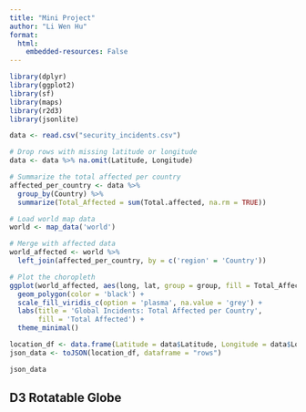 ```yaml
---
title: "Mini Project"
author: "Li Wen Hu"
format:
  html:
    embedded-resources: False
---
```

```r
library(dplyr)
library(ggplot2)
library(sf)
library(maps)
library(r2d3)
library(jsonlite)
```



```r
data <- read.csv("security_incidents.csv")

# Drop rows with missing latitude or longitude
data <- data %>% na.omit(Latitude, Longitude)

# Summarize the total affected per country
affected_per_country <- data %>%
  group_by(Country) %>%
  summarize(Total_Affected = sum(Total.affected, na.rm = TRUE))

# Load world map data
world <- map_data('world')

# Merge with affected data
world_affected <- world %>%
  left_join(affected_per_country, by = c('region' = 'Country'))

# Plot the choropleth
ggplot(world_affected, aes(long, lat, group = group, fill = Total_Affected)) +
  geom_polygon(color = 'black') +
  scale_fill_viridis_c(option = 'plasma', na.value = 'grey') +
  labs(title = 'Global Incidents: Total Affected per Country',
       fill = 'Total Affected') +
  theme_minimal()
```


```r
location_df <- data.frame(Latitude = data$Latitude, Longitude = data$Longitude)
json_data <- toJSON(location_df, dataframe = "rows")

json_data

```

## D3 Rotatable Globe

<div id="sphere"></div>

<script src="https://d3js.org/d3.v7.min.js"></script>
<script src="https://d3js.org/topojson.v3.min.js"></script>

<script>

  // Get the JSON data from R
  const points = [{"Latitude":-1.9509,"Longitude":30.0615},{"Latitude":8.64,"Longitude":-11.84},{"Latitude":-1.4998,"Longitude":29.635},{"Latitude":-1.4998,"Longitude":29.635},{"Latitude":-1.4998,"Longitude":29.635},{"Latitude":-1.4998,"Longitude":29.635},{"Latitude":-0.3667,"Longitude":42.5333},{"Latitude":3.12,"Longitude":43.6445},{"Latitude":23.6135,"Longitude":90.503},{"Latitude":8.5306,"Longitude":44.795},{"Latitude":36.709,"Longitude":67.1109},{"Latitude":43.3279,"Longitude":45.6763},{"Latitude":8.3677,"Longitude":49.0834},{"Latitude":2.271,"Longitude":45.3347},{"Latitude":43.3976,"Longitude":45.6985},{"Latitude":43,"Longitude":44.25},{"Latitude":1.5334,"Longitude":32.2167},{"Latitude":7.9967,"Longitude":-10.9496},{"Latitude":2.0333,"Longitude":45.35},{"Latitude":11,"Longitude":31},{"Latitude":7,"Longitude":44},{"Latitude":1.5334,"Longitude":32.2167},{"Latitude":-3.1167,"Longitude":29.4},{"Latitude":34.4302,"Longitude":70.4487},{"Latitude":-3.3239,"Longitude":29.3206},{"Latitude":-12.383,"Longitude":16.9424},{"Latitude":-11.8776,"Longitude":17.5691},{"Latitude":9.26,"Longitude":29.8},{"Latitude":-11.8776,"Longitude":17.5691},{"Latitude":43.4428,"Longitude":43.4205},{"Latitude":-3.3239,"Longitude":29.3206},{"Latitude":8.64,"Longitude":-11.84},{"Latitude":8.2869,"Longitude":-10.0844},{"Latitude":3.325,"Longitude":42.2205},{"Latitude":8.3677,"Longitude":49.0834},{"Latitude":-11.8776,"Longitude":17.5691},{"Latitude":38.6282,"Longitude":70.8157},{"Latitude":2.8931,"Longitude":-73.7845},{"Latitude":8.9277,"Longitude":29.7889},{"Latitude":-25.9662,"Longitude":32.5674},{"Latitude":8.3677,"Longitude":49.0834},{"Latitude":-1.257,"Longitude":36.8033},{"Latitude":-1.9509,"Longitude":30.0615},{"Latitude":42.6371,"Longitude":21.13},{"Latitude":-3.4056,"Longitude":29.1376},{"Latitude":1.8428,"Longitude":44.5937},{"Latitude":2.0333,"Longitude":45.35},{"Latitude":-11.8776,"Longitude":17.5691},{"Latitude":-2.9814,"Longitude":23.8223},{"Latitude":8.3677,"Longitude":49.0834},{"Latitude":2.8931,"Longitude":-73.7845},{"Latitude":4.1472,"Longitude":96.1382},{"Latitude":-6.2119,"Longitude":106.8451},{"Latitude":-6.2119,"Longitude":106.8451},{"Latitude":14.5844,"Longitude":29.4918},{"Latitude":43.3976,"Longitude":45.6985},{"Latitude":14.5844,"Longitude":29.4918},{"Latitude":-5.7816,"Longitude":12.6339},{"Latitude":-3.3634,"Longitude":29.8871},{"Latitude":43.4,"Longitude":45.7167},{"Latitude":1.5625,"Longitude":30.2484},{"Latitude":-18.925,"Longitude":46.4416},{"Latitude":-3.3634,"Longitude":29.8871},{"Latitude":-12.7765,"Longitude":15.732},{"Latitude":4.3617,"Longitude":18.556},{"Latitude":2.0371,"Longitude":45.3438},{"Latitude":5.2022,"Longitude":96.7024},{"Latitude":-2.9167,"Longitude":25.9167},{"Latitude":1.7977,"Longitude":44.9076},{"Latitude":32.3104,"Longitude":35.0286},{"Latitude":33.3024,"Longitude":44.3788},{"Latitude":14.5844,"Longitude":29.4918},{"Latitude":43.3976,"Longitude":45.6985},{"Latitude":-2.9814,"Longitude":23.8223},{"Latitude":32.0255,"Longitude":35.2888},{"Latitude":36.8376,"Longitude":66.6393},{"Latitude":-15.8,"Longitude":20.25},{"Latitude":-4.1122,"Longitude":13.5129},{"Latitude":31.4773,"Longitude":34.3215},{"Latitude":1.442,"Longitude":38.4314},{"Latitude":5.75,"Longitude":-9.3659},{"Latitude":11.3294,"Longitude":25.0857},{"Latitude":1.6661,"Longitude":27.0084},{"Latitude":31.6257,"Longitude":65.7145},{"Latitude":33.3024,"Longitude":44.3788},{"Latitude":-25.7449,"Longitude":28.1878},{"Latitude":34.3707,"Longitude":68.3289},{"Latitude":-2.9814,"Longitude":23.8223},{"Latitude":-2.9814,"Longitude":23.8223},{"Latitude":33.0956,"Longitude":44.175},{"Latitude":32.6071,"Longitude":62.671},{"Latitude":31.3413,"Longitude":63.9935},{"Latitude":-3.2851,"Longitude":28.1801},{"Latitude":15.95,"Longitude":38},{"Latitude":33.5449,"Longitude":68.4132},{"Latitude":33.3024,"Longitude":44.3788},{"Latitude":36.2268,"Longitude":44.7611},{"Latitude":33.5449,"Longitude":68.4132},{"Latitude":36.335,"Longitude":43.1189},{"Latitude":12,"Longitude":30.75},{"Latitude":33.3024,"Longitude":44.3788},{"Latitude":33.0956,"Longitude":44.175},{"Latitude":33.3024,"Longitude":44.3788},{"Latitude":-3.3634,"Longitude":29.8871},{"Latitude":30.1125,"Longitude":47.7177},{"Latitude":12.7503,"Longitude":122.7312},{"Latitude":33.0956,"Longitude":44.175},{"Latitude":-11.8776,"Longitude":17.5691},{"Latitude":0.447,"Longitude":42.697},{"Latitude":30.1125,"Longitude":47.7177},{"Latitude":32.6071,"Longitude":62.671},{"Latitude":34.5197,"Longitude":69.1624},{"Latitude":33.9391,"Longitude":67.71},{"Latitude":9.5603,"Longitude":44.0697},{"Latitude":33.0956,"Longitude":44.175},{"Latitude":33.4206,"Longitude":43.3078},{"Latitude":36.3466,"Longitude":43.127},{"Latitude":33.3558,"Longitude":43.7861},{"Latitude":33.3153,"Longitude":44.3661},{"Latitude":36.7581,"Longitude":66.8981},{"Latitude":36,"Longitude":67.6667},{"Latitude":35,"Longitude":63.75},{"Latitude":29.3035,"Longitude":70.8985},{"Latitude":-4.4269,"Longitude":26.6662},{"Latitude":2.75,"Longitude":32.9},{"Latitude":43.25,"Longitude":45.8333},{"Latitude":33.0956,"Longitude":44.175},{"Latitude":32.001,"Longitude":44.33},{"Latitude":11.3294,"Longitude":25.0857},{"Latitude":32.001,"Longitude":44.33},{"Latitude":31.9892,"Longitude":44.3291},{"Latitude":33.3024,"Longitude":44.3788},{"Latitude":19.14,"Longitude":-72.3571},{"Latitude":1.6585,"Longitude":29.2205},{"Latitude":31.6497,"Longitude":35.1621},{"Latitude":33.0956,"Longitude":44.175},{"Latitude":34.5197,"Longitude":69.1624},{"Latitude":11.3294,"Longitude":25.0857},{"Latitude":16,"Longitude":30},{"Latitude":1.442,"Longitude":38.4314},{"Latitude":13.4263,"Longitude":22.6575},{"Latitude":-17.8318,"Longitude":31.0457},{"Latitude":33.0956,"Longitude":44.175},{"Latitude":13.4263,"Longitude":22.6575},{"Latitude":11.3294,"Longitude":25.0857},{"Latitude":31.3413,"Longitude":63.9935},{"Latitude":32.6071,"Longitude":62.671},{"Latitude":11.3294,"Longitude":25.0857},{"Latitude":16,"Longitude":30},{"Latitude":35.75,"Longitude":69},{"Latitude":13.4263,"Longitude":22.6575},{"Latitude":13.5,"Longitude":23.5},{"Latitude":8.3677,"Longitude":49.0834},{"Latitude":15.451,"Longitude":36.4},{"Latitude":15,"Longitude":19},{"Latitude":16,"Longitude":30},{"Latitude":31.3969,"Longitude":67.0858},{"Latitude":32.6278,"Longitude":65.9016},{"Latitude":33.9391,"Longitude":67.71},{"Latitude":-2.9814,"Longitude":23.8223},{"Latitude":14.5844,"Longitude":29.4918},{"Latitude":1.442,"Longitude":38.4314},{"Latitude":13.5691,"Longitude":33.5672},{"Latitude":11.3294,"Longitude":25.0857},{"Latitude":31.6497,"Longitude":35.1621},{"Latitude":8.3677,"Longitude":49.0834},{"Latitude":35.9262,"Longitude":64.6238},{"Latitude":1.5334,"Longitude":32.2167},{"Latitude":1.5334,"Longitude":32.2167},{"Latitude":14.5844,"Longitude":29.4918},{"Latitude":11.3294,"Longitude":25.0857},{"Latitude":14.5844,"Longitude":29.4918},{"Latitude":9.5275,"Longitude":45.5375},{"Latitude":1.442,"Longitude":38.4314},{"Latitude":33.0956,"Longitude":44.175},{"Latitude":11.3294,"Longitude":25.0857},{"Latitude":6.75,"Longitude":30},{"Latitude":14.8182,"Longitude":-91.1623},{"Latitude":0.5149,"Longitude":42.073},{"Latitude":10.5302,"Longitude":29.9329},{"Latitude":4.75,"Longitude":31},{"Latitude":9.5334,"Longitude":31.6605},{"Latitude":5,"Longitude":31},{"Latitude":13.4435,"Longitude":22.4452},{"Latitude":5.2517,"Longitude":17.6436},{"Latitude":9.6649,"Longitude":80.0092},{"Latitude":3.1138,"Longitude":43.6498},{"Latitude":-28.8166,"Longitude":24.9916},{"Latitude":33.0956,"Longitude":44.175},{"Latitude":13.4435,"Longitude":22.4452},{"Latitude":13.8331,"Longitude":20.8347},{"Latitude":34.3508,"Longitude":62.2164},{"Latitude":8.7593,"Longitude":80.5},{"Latitude":33.9391,"Longitude":67.71},{"Latitude":36.7581,"Longitude":66.8981},{"Latitude":33.9391,"Longitude":67.71},{"Latitude":6.75,"Longitude":30},{"Latitude":36.8333,"Longitude":65.8333},{"Latitude":36.75,"Longitude":72},{"Latitude":32.0255,"Longitude":35.2888},{"Latitude":35.75,"Longitude":69},{"Latitude":14.5844,"Longitude":29.4918},{"Latitude":13.4435,"Longitude":22.4452},{"Latitude":13.5,"Longitude":23.5},{"Latitude":35.3,"Longitude":70.8333},{"Latitude":6.75,"Longitude":30},{"Latitude":11.0059,"Longitude":29.7189},{"Latitude":16,"Longitude":30},{"Latitude":13.4435,"Longitude":22.4452},{"Latitude":14.5844,"Longitude":29.4918},{"Latitude":2.25,"Longitude":41.1667},{"Latitude":32.2356,"Longitude":62.9461},{"Latitude":18.9707,"Longitude":72.8194},{"Latitude":16,"Longitude":26},{"Latitude":11.3294,"Longitude":25.0857},{"Latitude":34.1605,"Longitude":64.9202},{"Latitude":16,"Longitude":30},{"Latitude":34,"Longitude":69.25},{"Latitude":11.3294,"Longitude":25.0857},{"Latitude":16,"Longitude":26},{"Latitude":8.5711,"Longitude":81.2335},{"Latitude":14.5167,"Longitude":22.0833},{"Latitude":11.3294,"Longitude":25.0857},{"Latitude":33.5449,"Longitude":68.4132},{"Latitude":31.6667,"Longitude":35.25},{"Latitude":11.3294,"Longitude":25.0857},{"Latitude":8.7514,"Longitude":80.4971},{"Latitude":7.2975,"Longitude":81.682},{"Latitude":11.3294,"Longitude":25.0857},{"Latitude":1.6585,"Longitude":29.2205},{"Latitude":35,"Longitude":63.75},{"Latitude":16,"Longitude":26},{"Latitude":12.6982,"Longitude":-15.5355},{"Latitude":12.1215,"Longitude":23.1587},{"Latitude":33.9391,"Longitude":67.71},{"Latitude":11.3294,"Longitude":25.0857},{"Latitude":8.5711,"Longitude":81.2335},{"Latitude":13.4263,"Longitude":22.6575},{"Latitude":13.5,"Longitude":23.5},{"Latitude":34.5333,"Longitude":69.1667},{"Latitude":13.6929,"Longitude":-89.2182},{"Latitude":9.145,"Longitude":40.4897},{"Latitude":33.3024,"Longitude":44.3788},{"Latitude":11.3294,"Longitude":25.0857},{"Latitude":11.3294,"Longitude":25.0857},{"Latitude":31.6257,"Longitude":65.7145},{"Latitude":31.4773,"Longitude":34.3215},{"Latitude":33.5487,"Longitude":69.4347},{"Latitude":33.419,"Longitude":69.1214},{"Latitude":-13.2687,"Longitude":33.9302},{"Latitude":15.25,"Longitude":37.5},{"Latitude":6.75,"Longitude":30},{"Latitude":6.75,"Longitude":30},{"Latitude":12.5333,"Longitude":22.1833},{"Latitude":13.5,"Longitude":23.5},{"Latitude":7.2975,"Longitude":81.682},{"Latitude":-29.6039,"Longitude":28.335},{"Latitude":14.5252,"Longitude":20.9287},{"Latitude":33.419,"Longitude":69.1214},{"Latitude":11.3294,"Longitude":25.0857},{"Latitude":11.3294,"Longitude":25.0857},{"Latitude":1.4583,"Longitude":30.4333},{"Latitude":33.3024,"Longitude":44.3788},{"Latitude":11.3294,"Longitude":25.0857},{"Latitude":11.2811,"Longitude":25.1414},{"Latitude":13.4263,"Longitude":22.6575},{"Latitude":31.4773,"Longitude":34.3215},{"Latitude":13.4263,"Longitude":22.6575},{"Latitude":33.3024,"Longitude":44.3788},{"Latitude":14.5844,"Longitude":29.4918},{"Latitude":14.2019,"Longitude":24.6638},{"Latitude":34.5281,"Longitude":69.1723},{"Latitude":-1.257,"Longitude":36.8033},{"Latitude":34.5,"Longitude":72},{"Latitude":13.4263,"Longitude":22.6575},{"Latitude":12.3333,"Longitude":23.4167},{"Latitude":14.5844,"Longitude":29.4918},{"Latitude":35.9262,"Longitude":64.6238},{"Latitude":35.5532,"Longitude":66.2427},{"Latitude":31.6497,"Longitude":35.1621},{"Latitude":-0.3582,"Longitude":42.5454},{"Latitude":-6.2119,"Longitude":106.8451},{"Latitude":14.5844,"Longitude":29.4918},{"Latitude":8.978,"Longitude":79.9149},{"Latitude":30.5,"Longitude":62},{"Latitude":12.3333,"Longitude":23.4167},{"Latitude":-18.1416,"Longitude":178.4422},{"Latitude":31.6257,"Longitude":65.7145},{"Latitude":16,"Longitude":30},{"Latitude":13.6268,"Longitude":25.3496},{"Latitude":16,"Longitude":30},{"Latitude":8.4595,"Longitude":81.231},{"Latitude":11.3294,"Longitude":25.0857},{"Latitude":-18.1416,"Longitude":178.4422},{"Latitude":36.7279,"Longitude":68.868},{"Latitude":17.46,"Longitude":43.4573},{"Latitude":6.6507,"Longitude":48.301},{"Latitude":31.6257,"Longitude":65.7145},{"Latitude":2.0333,"Longitude":45.35},{"Latitude":6.3193,"Longitude":16.3799},{"Latitude":1.7148,"Longitude":44.7699},{"Latitude":31.6497,"Longitude":35.1621},{"Latitude":15,"Longitude":19},{"Latitude":2.7975,"Longitude":34.1865},{"Latitude":13.4263,"Longitude":22.6575},{"Latitude":6.6805,"Longitude":80.4019},{"Latitude":8.3677,"Longitude":49.0834},{"Latitude":7.2427,"Longitude":16.4406},{"Latitude":34.4367,"Longitude":35.8497},{"Latitude":36.7348,"Longitude":70.812},{"Latitude":16.1667,"Longitude":107.8333},{"Latitude":31.4773,"Longitude":34.3215},{"Latitude":31.4773,"Longitude":34.3215},{"Latitude":7.7475,"Longitude":81.5955},{"Latitude":34.5197,"Longitude":69.1624},{"Latitude":12.9096,"Longitude":23.4741},{"Latitude":14.5167,"Longitude":22.0833},{"Latitude":34.2204,"Longitude":70.38},{"Latitude":22.4238,"Longitude":91.7237},{"Latitude":2.0333,"Longitude":45.35},{"Latitude":4.7356,"Longitude":45.2041},{"Latitude":30.4952,"Longitude":47.8091},{"Latitude":32,"Longitude":67.25},{"Latitude":34,"Longitude":69.25},{"Latitude":37.1188,"Longitude":70.5785},{"Latitude":18.5553,"Longitude":-72.3383},{"Latitude":9.28,"Longitude":80.2549},{"Latitude":1,"Longitude":41.5},{"Latitude":34.4599,"Longitude":72.5024},{"Latitude":34.5197,"Longitude":69.1624},{"Latitude":9.6669,"Longitude":80.0181},{"Latitude":14.5844,"Longitude":29.4918},{"Latitude":31.6257,"Longitude":65.7145},{"Latitude":5,"Longitude":47},{"Latitude":36.7348,"Longitude":70.812},{"Latitude":34,"Longitude":69.25},{"Latitude":34.3707,"Longitude":68.3289},{"Latitude":2.1167,"Longitude":45.4},{"Latitude":30.4952,"Longitude":47.8091},{"Latitude":34.3707,"Longitude":68.3289},{"Latitude":8.978,"Longitude":79.9149},{"Latitude":11.3294,"Longitude":25.0857},{"Latitude":34,"Longitude":69.25},{"Latitude":16.7719,"Longitude":-3.0087},{"Latitude":11.3294,"Longitude":25.0857},{"Latitude":15,"Longitude":19},{"Latitude":2.1167,"Longitude":45.4},{"Latitude":34.75,"Longitude":67.25},{"Latitude":-13.2687,"Longitude":33.9302},{"Latitude":11.3294,"Longitude":25.0857},{"Latitude":11.3294,"Longitude":25.0857},{"Latitude":2.0333,"Longitude":45.35},{"Latitude":33.5539,"Longitude":68.421},{"Latitude":9.6669,"Longitude":80.0181},{"Latitude":34.2188,"Longitude":71.6273},{"Latitude":2.75,"Longitude":32.9},{"Latitude":14.5844,"Longitude":29.4918},{"Latitude":7.25,"Longitude":16.4333},{"Latitude":-3.3667,"Longitude":36.6833},{"Latitude":8.9833,"Longitude":79.9},{"Latitude":2.0333,"Longitude":45.35},{"Latitude":9.6649,"Longitude":80.0092},{"Latitude":36.7348,"Longitude":70.812},{"Latitude":-5.6816,"Longitude":144.2489},{"Latitude":15,"Longitude":21.5},{"Latitude":14.5844,"Longitude":29.4918},{"Latitude":2.75,"Longitude":32.9},{"Latitude":31.6133,"Longitude":65.7101},{"Latitude":6.8679,"Longitude":101.2505},{"Latitude":8.7453,"Longitude":18.5508},{"Latitude":36.7753,"Longitude":3.0601},{"Latitude":9.6649,"Longitude":80.0092},{"Latitude":14.5844,"Longitude":29.4918},{"Latitude":14.5844,"Longitude":29.4918},{"Latitude":11.2785,"Longitude":49.18},{"Latitude":11.3294,"Longitude":25.0857},{"Latitude":-3.4733,"Longitude":30.2501},{"Latitude":15.5933,"Longitude":32.5357},{"Latitude":14.5167,"Longitude":22.0833},{"Latitude":2.0333,"Longitude":45.35},{"Latitude":33.9391,"Longitude":67.71},{"Latitude":2.0333,"Longitude":45.35},{"Latitude":34.5,"Longitude":72},{"Latitude":13.4263,"Longitude":22.6575},{"Latitude":34.5197,"Longitude":69.1624},{"Latitude":-19.3022,"Longitude":34.9145},{"Latitude":6.8714,"Longitude":81.3487},{"Latitude":27.15,"Longitude":85.9},{"Latitude":31.6257,"Longitude":65.7145},{"Latitude":-0.3582,"Longitude":42.5451},{"Latitude":33.9736,"Longitude":71.3184},{"Latitude":16,"Longitude":30},{"Latitude":9.6008,"Longitude":43.3331},{"Latitude":1.3333,"Longitude":42.6667},{"Latitude":11.3294,"Longitude":25.0857},{"Latitude":6.828,"Longitude":79.932},{"Latitude":34.6013,"Longitude":73.3795},{"Latitude":31.6257,"Longitude":65.7145},{"Latitude":14.5844,"Longitude":29.4918},{"Latitude":2.0333,"Longitude":45.35},{"Latitude":33.7294,"Longitude":73.0931},{"Latitude":36.7563,"Longitude":66.8972},{"Latitude":13.4209,"Longitude":23.0739},{"Latitude":15.1257,"Longitude":22.2476},{"Latitude":9.3837,"Longitude":28.8077},{"Latitude":36.8333,"Longitude":65.8333},{"Latitude":13.4263,"Longitude":22.6575},{"Latitude":2.0333,"Longitude":45.35},{"Latitude":36.729,"Longitude":68.857},{"Latitude":0.4333,"Longitude":41.6},{"Latitude":15.5933,"Longitude":32.5357},{"Latitude":33.9391,"Longitude":67.71},{"Latitude":16,"Longitude":26},{"Latitude":-3.3634,"Longitude":29.8871},{"Latitude":6.75,"Longitude":30},{"Latitude":15.4505,"Longitude":36.3999},{"Latitude":-13.2687,"Longitude":33.9302},{"Latitude":34.9897,"Longitude":68.8733},{"Latitude":33.9736,"Longitude":71.3184},{"Latitude":13.4263,"Longitude":22.6575},{"Latitude":30,"Longitude":70},{"Latitude":36.7581,"Longitude":66.8981},{"Latitude":11.3294,"Longitude":25.0857},{"Latitude":13.5288,"Longitude":21.0411},{"Latitude":1,"Longitude":41.5},{"Latitude":13,"Longitude":-85},{"Latitude":4.2038,"Longitude":34.3484},{"Latitude":6.6507,"Longitude":48.301},{"Latitude":31.4912,"Longitude":34.4441},{"Latitude":6.9343,"Longitude":79.8533},{"Latitude":0.4333,"Longitude":41.6},{"Latitude":1,"Longitude":41.5},{"Latitude":-13.9388,"Longitude":33.917},{"Latitude":-3.9886,"Longitude":138.3485},{"Latitude":1.8428,"Longitude":44.5937},{"Latitude":18.4833,"Longitude":-72.3167},{"Latitude":34.5,"Longitude":72},{"Latitude":5,"Longitude":47},{"Latitude":2.0333,"Longitude":45.35},{"Latitude":5.309,"Longitude":45.883},{"Latitude":3.1167,"Longitude":43.65},{"Latitude":2.1167,"Longitude":45.4},{"Latitude":2.7144,"Longitude":44.509},{"Latitude":2.1465,"Longitude":45.1193},{"Latitude":-25.9662,"Longitude":32.5674},{"Latitude":5,"Longitude":47},{"Latitude":36.7279,"Longitude":68.868},{"Latitude":2.0333,"Longitude":45.35},{"Latitude":4.7358,"Longitude":45.2036},{"Latitude":13.4263,"Longitude":22.6575},{"Latitude":4.8249,"Longitude":31.6079},{"Latitude":2.0333,"Longitude":45.35},{"Latitude":2.0333,"Longitude":45.35},{"Latitude":2.0333,"Longitude":45.35},{"Latitude":-3.4275,"Longitude":36.7086},{"Latitude":9.025,"Longitude":38.7469},{"Latitude":35.3,"Longitude":70.8333},{"Latitude":2.0333,"Longitude":45.35},{"Latitude":2.7144,"Longitude":44.509},{"Latitude":31.6257,"Longitude":65.7145},{"Latitude":30.5,"Longitude":62},{"Latitude":2.067,"Longitude":45.2072},{"Latitude":5,"Longitude":47},{"Latitude":1.3333,"Longitude":42.6667},{"Latitude":33.7251,"Longitude":66.2197},{"Latitude":12.9096,"Longitude":23.4741},{"Latitude":11.3294,"Longitude":25.0857},{"Latitude":15.4505,"Longitude":36.3999},{"Latitude":12.05,"Longitude":24.8833},{"Latitude":13.8331,"Longitude":20.8347},{"Latitude":2.4085,"Longitude":42.9771},{"Latitude":11.3294,"Longitude":25.0857},{"Latitude":2.1465,"Longitude":45.1193},{"Latitude":2.0995,"Longitude":45.1635},{"Latitude":3.725,"Longitude":43.2873},{"Latitude":34,"Longitude":69.25},{"Latitude":13.6927,"Longitude":-89.2182},{"Latitude":2.4085,"Longitude":42.9771},{"Latitude":36.7176,"Longitude":68.8673},{"Latitude":34.9897,"Longitude":68.8733},{"Latitude":-0.3667,"Longitude":42.5333},{"Latitude":33.9391,"Longitude":67.71},{"Latitude":-6.2119,"Longitude":106.8451},{"Latitude":34.4302,"Longitude":70.4487},{"Latitude":1.7977,"Longitude":44.9076},{"Latitude":31.6257,"Longitude":65.7145},{"Latitude":-6.2119,"Longitude":106.8451},{"Latitude":5.8506,"Longitude":120.0284},{"Latitude":34,"Longitude":69.25},{"Latitude":32,"Longitude":67.25},{"Latitude":12.2256,"Longitude":21.4102},{"Latitude":11.3294,"Longitude":25.0857},{"Latitude":8.5306,"Longitude":44.795},{"Latitude":32.2205,"Longitude":35.2569},{"Latitude":36.7176,"Longitude":68.8673},{"Latitude":14.5844,"Longitude":29.4918},{"Latitude":1.9167,"Longitude":30.5},{"Latitude":8.277,"Longitude":-10.5739},{"Latitude":19.7578,"Longitude":-72.2042},{"Latitude":3.1167,"Longitude":43.65},{"Latitude":1.7977,"Longitude":44.9076},{"Latitude":9.1667,"Longitude":80.4167},{"Latitude":1.7977,"Longitude":44.9076},{"Latitude":30,"Longitude":70},{"Latitude":1.7977,"Longitude":44.9076},{"Latitude":1.7977,"Longitude":44.9076},{"Latitude":13.8331,"Longitude":20.8347},{"Latitude":4.1213,"Longitude":43.8894},{"Latitude":34.5197,"Longitude":69.1624},{"Latitude":18.5325,"Longitude":-72.3331},{"Latitude":8.4595,"Longitude":81.231},{"Latitude":1.6585,"Longitude":29.2205},{"Latitude":9.5603,"Longitude":44.0697},{"Latitude":-1.1577,"Longitude":29.4312},{"Latitude":34.5197,"Longitude":69.1624},{"Latitude":5,"Longitude":47},{"Latitude":0.0697,"Longitude":42.745},{"Latitude":34.3508,"Longitude":62.2164},{"Latitude":34.0124,"Longitude":71.5787},{"Latitude":34.4059,"Longitude":70.3593},{"Latitude":2.1167,"Longitude":45.4},{"Latitude":8.4595,"Longitude":81.231},{"Latitude":0.4333,"Longitude":41.6},{"Latitude":33.9391,"Longitude":67.71},{"Latitude":34.5197,"Longitude":69.1624},{"Latitude":-3.9886,"Longitude":138.3485},{"Latitude":11.3294,"Longitude":25.0857},{"Latitude":-19.8287,"Longitude":34.8418},{"Latitude":0.0468,"Longitude":40.3104},{"Latitude":-1.6206,"Longitude":29.1557},{"Latitude":-2.5055,"Longitude":28.8596},{"Latitude":2.0333,"Longitude":45.35},{"Latitude":14.5429,"Longitude":44.4007},{"Latitude":-1.2004,"Longitude":29.4309},{"Latitude":7.9167,"Longitude":124.3333},{"Latitude":7.3333,"Longitude":80.75},{"Latitude":-3.4733,"Longitude":30.2501},{"Latitude":30.5,"Longitude":62},{"Latitude":31.5498,"Longitude":34.5025},{"Latitude":31.4773,"Longitude":34.3215},{"Latitude":31.2882,"Longitude":34.2536},{"Latitude":31.4773,"Longitude":34.3215},{"Latitude":3,"Longitude":42},{"Latitude":31.4773,"Longitude":34.3215},{"Latitude":4,"Longitude":97},{"Latitude":31.4912,"Longitude":34.4441},{"Latitude":2.0333,"Longitude":45.35},{"Latitude":9.1667,"Longitude":80.4167},{"Latitude":13.5066,"Longitude":104.8694},{"Latitude":9.1667,"Longitude":80.4167},{"Latitude":5.8506,"Longitude":120.0284},{"Latitude":31.4912,"Longitude":34.4441},{"Latitude":34.8466,"Longitude":71.0973},{"Latitude":1.6585,"Longitude":29.2205},{"Latitude":13.4435,"Longitude":22.4452},{"Latitude":34.6619,"Longitude":72.064},{"Latitude":30.183,"Longitude":66.9987},{"Latitude":8.7593,"Longitude":80.5},{"Latitude":9.1667,"Longitude":80.4167},{"Latitude":31.6257,"Longitude":65.7145},{"Latitude":2.0333,"Longitude":45.35},{"Latitude":12.05,"Longitude":24.8833},{"Latitude":32,"Longitude":67.25},{"Latitude":5.9527,"Longitude":43.5522},{"Latitude":8.7593,"Longitude":80.5},{"Latitude":9.1667,"Longitude":80.4167},{"Latitude":-15.1165,"Longitude":39.2666},{"Latitude":6.2675,"Longitude":-10.7091},{"Latitude":16,"Longitude":26},{"Latitude":12.05,"Longitude":24.8833},{"Latitude":9.286,"Longitude":80.7161},{"Latitude":7.878,"Longitude":80.7038},{"Latitude":36.7279,"Longitude":68.868},{"Latitude":34.9927,"Longitude":68.0164},{"Latitude":3.8096,"Longitude":43.2463},{"Latitude":2.0333,"Longitude":45.35},{"Latitude":9.1667,"Longitude":80.4167},{"Latitude":2.0333,"Longitude":45.35},{"Latitude":7.75,"Longitude":80.1667},{"Latitude":13.4263,"Longitude":22.6575},{"Latitude":11.3294,"Longitude":25.0857},{"Latitude":13.4263,"Longitude":22.6575},{"Latitude":13.4263,"Longitude":22.6575},{"Latitude":11.3294,"Longitude":25.0857},{"Latitude":9.1667,"Longitude":80.4167},{"Latitude":13.5,"Longitude":23.5},{"Latitude":33.9674,"Longitude":68.9492},{"Latitude":34.2395,"Longitude":70.3015},{"Latitude":9.1667,"Longitude":80.4167},{"Latitude":34.6013,"Longitude":73.3795},{"Latitude":34.843,"Longitude":69.1519},{"Latitude":7.878,"Longitude":80.7038},{"Latitude":33.9391,"Longitude":67.71},{"Latitude":3.9698,"Longitude":42.4412},{"Latitude":33.4015,"Longitude":69.8912},{"Latitude":-8.8667,"Longitude":31.3},{"Latitude":34.5,"Longitude":72},{"Latitude":34.5,"Longitude":72},{"Latitude":4.1213,"Longitude":43.8894},{"Latitude":31.4167,"Longitude":34.3333},{"Latitude":4,"Longitude":44},{"Latitude":33.3727,"Longitude":69.4065},{"Latitude":9.268,"Longitude":80.815},{"Latitude":16,"Longitude":26},{"Latitude":11.3294,"Longitude":25.0857},{"Latitude":-11.658,"Longitude":27.4976},{"Latitude":9.268,"Longitude":80.815},{"Latitude":6.0202,"Longitude":80.2475},{"Latitude":7.878,"Longitude":80.7038},{"Latitude":9.1667,"Longitude":80.4167},{"Latitude":13.5,"Longitude":23.5},{"Latitude":13.5,"Longitude":23.5},{"Latitude":34.5,"Longitude":72},{"Latitude":13.4435,"Longitude":22.4452},{"Latitude":3,"Longitude":35.5},{"Latitude":-1.1667,"Longitude":36.8333},{"Latitude":34.0124,"Longitude":71.5787},{"Latitude":10.2962,"Longitude":22.781},{"Latitude":8.4595,"Longitude":81.231},{"Latitude":16.9388,"Longitude":43.749},{"Latitude":8.7593,"Longitude":80.5},{"Latitude":2.0333,"Longitude":45.35},{"Latitude":34.9474,"Longitude":68.5123},{"Latitude":18.0794,"Longitude":-15.978},{"Latitude":37,"Longitude":66},{"Latitude":7,"Longitude":48},{"Latitude":16,"Longitude":26},{"Latitude":24.1274,"Longitude":90.4226},{"Latitude":33.5487,"Longitude":69.4347},{"Latitude":33.3395,"Longitude":69.9204},{"Latitude":15.0935,"Longitude":26.1585},{"Latitude":34.1942,"Longitude":69.9801},{"Latitude":34.9789,"Longitude":69.5724},{"Latitude":-0.6667,"Longitude":28.75},{"Latitude":34.0124,"Longitude":71.5787},{"Latitude":3.9354,"Longitude":41.8531},{"Latitude":34.4302,"Longitude":70.4487},{"Latitude":11.3294,"Longitude":25.0857},{"Latitude":34.5,"Longitude":72},{"Latitude":-0.6667,"Longitude":28.75},{"Latitude":2.0333,"Longitude":45.35},{"Latitude":-1.6414,"Longitude":41.5929},{"Latitude":-1.257,"Longitude":36.8033},{"Latitude":1.7977,"Longitude":44.9076},{"Latitude":12.6667,"Longitude":21.9},{"Latitude":11.3294,"Longitude":25.0857},{"Latitude":15.1257,"Longitude":22.2476},{"Latitude":43.3279,"Longitude":45.6763},{"Latitude":18.564,"Longitude":-72.2859},{"Latitude":16.9391,"Longitude":43.7323},{"Latitude":3.8096,"Longitude":43.2463},{"Latitude":2.0333,"Longitude":45.35},{"Latitude":2.75,"Longitude":32.9},{"Latitude":12.05,"Longitude":24.8833},{"Latitude":31.6103,"Longitude":65.7015},{"Latitude":35.9262,"Longitude":64.6238},{"Latitude":2.75,"Longitude":32.9},{"Latitude":0.125,"Longitude":29.292},{"Latitude":13.5,"Longitude":23.5},{"Latitude":7.7234,"Longitude":27.9758},{"Latitude":36.3466,"Longitude":43.127},{"Latitude":33.9391,"Longitude":67.71},{"Latitude":6.3498,"Longitude":25.6509},{"Latitude":34.4172,"Longitude":71.1792},{"Latitude":-3.2851,"Longitude":28.1801},{"Latitude":33.7294,"Longitude":73.0931},{"Latitude":2.0333,"Longitude":45.35},{"Latitude":34.5,"Longitude":72},{"Latitude":13.4435,"Longitude":22.4452},{"Latitude":11.0059,"Longitude":29.7189},{"Latitude":11.3294,"Longitude":25.0857},{"Latitude":12.1192,"Longitude":15.0503},{"Latitude":34.5197,"Longitude":69.1624},{"Latitude":2.75,"Longitude":32.9},{"Latitude":4,"Longitude":97},{"Latitude":13.57,"Longitude":14.0835},{"Latitude":13.6268,"Longitude":25.3496},{"Latitude":15.406,"Longitude":44.2157},{"Latitude":9.742,"Longitude":21.5017},{"Latitude":15.9167,"Longitude":2.4},{"Latitude":5.8506,"Longitude":120.0284},{"Latitude":36.5805,"Longitude":69.8616},{"Latitude":0.4938,"Longitude":29.4652},{"Latitude":20.0619,"Longitude":-15.1489},{"Latitude":0.125,"Longitude":29.292},{"Latitude":-1.2504,"Longitude":29.0607},{"Latitude":33.5487,"Longitude":69.4347},{"Latitude":1.6585,"Longitude":29.2205},{"Latitude":4.7358,"Longitude":45.2036},{"Latitude":31.6103,"Longitude":65.7015},{"Latitude":3,"Longitude":42},{"Latitude":5.9527,"Longitude":43.5522},{"Latitude":32.63,"Longitude":65.8781},{"Latitude":2.0428,"Longitude":45.3386},{"Latitude":18.5325,"Longitude":-72.3331},{"Latitude":18.5325,"Longitude":-72.3331},{"Latitude":33.4934,"Longitude":44.3465},{"Latitude":16.9237,"Longitude":43.7423},{"Latitude":35,"Longitude":63.75},{"Latitude":13,"Longitude":-85},{"Latitude":-1.6392,"Longitude":29.0781},{"Latitude":2.7975,"Longitude":34.1865},{"Latitude":-1.257,"Longitude":36.8033},{"Latitude":-0.75,"Longitude":37},{"Latitude":28,"Longitude":66},{"Latitude":34.5197,"Longitude":69.1624},{"Latitude":34.5333,"Longitude":69.1667},{"Latitude":34.5197,"Longitude":69.1624},{"Latitude":18.5325,"Longitude":-72.3331},{"Latitude":34.5,"Longitude":72},{"Latitude":6.75,"Longitude":30},{"Latitude":34.5,"Longitude":72},{"Latitude":8,"Longitude":39},{"Latitude":33.9391,"Longitude":67.71},{"Latitude":33.3395,"Longitude":69.9204},{"Latitude":31.3413,"Longitude":63.9935},{"Latitude":-3.2851,"Longitude":28.1801},{"Latitude":31.6257,"Longitude":65.7145},{"Latitude":-23.2,"Longitude":44.4},{"Latitude":35.75,"Longitude":69},{"Latitude":18,"Longitude":9},{"Latitude":10.5302,"Longitude":29.9329},{"Latitude":1.8428,"Longitude":44.5937},{"Latitude":33.3024,"Longitude":44.3788},{"Latitude":18.5325,"Longitude":-72.3331},{"Latitude":6.7697,"Longitude":47.4308},{"Latitude":9.3071,"Longitude":13.3935},{"Latitude":12.0272,"Longitude":24.8783},{"Latitude":-23.35,"Longitude":43.6667},{"Latitude":34.0124,"Longitude":71.5787},{"Latitude":9,"Longitude":33},{"Latitude":14.5844,"Longitude":29.4918},{"Latitude":13.8331,"Longitude":20.8347},{"Latitude":-15.6938,"Longitude":35.1622},{"Latitude":7,"Longitude":44},{"Latitude":34,"Longitude":45},{"Latitude":12.05,"Longitude":24.8833},{"Latitude":11.3294,"Longitude":25.0857},{"Latitude":34.5281,"Longitude":69.1723},{"Latitude":0.4911,"Longitude":29.4731},{"Latitude":15.6548,"Longitude":43.941},{"Latitude":34,"Longitude":65},{"Latitude":36.1307,"Longitude":68.7083},{"Latitude":31.5362,"Longitude":64.1527},{"Latitude":34.4171,"Longitude":70.4496},{"Latitude":42.87,"Longitude":74.59},{"Latitude":35.0397,"Longitude":69.0069},{"Latitude":36.8376,"Longitude":66.6393},{"Latitude":34.5281,"Longitude":69.1723},{"Latitude":0.3177,"Longitude":32.5814},{"Latitude":35.9446,"Longitude":68.7151},{"Latitude":31.6257,"Longitude":65.7145},{"Latitude":35.9262,"Longitude":64.6238},{"Latitude":2.0333,"Longitude":45.35},{"Latitude":35.9262,"Longitude":64.6238},{"Latitude":34.3508,"Longitude":62.2164},{"Latitude":12.05,"Longitude":24.8833},{"Latitude":34.3482,"Longitude":62.1997},{"Latitude":36.75,"Longitude":72},{"Latitude":22.8151,"Longitude":89.4449},{"Latitude":37,"Longitude":66},{"Latitude":35.6854,"Longitude":64.2833},{"Latitude":34.3482,"Longitude":62.1997},{"Latitude":35.9262,"Longitude":64.6238},{"Latitude":35.4167,"Longitude":64.75},{"Latitude":36.75,"Longitude":72},{"Latitude":34.95,"Longitude":71.1333},{"Latitude":34.95,"Longitude":71.1333},{"Latitude":31.6103,"Longitude":65.7015},{"Latitude":30.8602,"Longitude":72.3198},{"Latitude":-0.6667,"Longitude":28.75},{"Latitude":2.0206,"Longitude":34.5842},{"Latitude":34.9741,"Longitude":71.2073},{"Latitude":36.1307,"Longitude":68.7083},{"Latitude":18.5325,"Longitude":-72.3331},{"Latitude":33.6896,"Longitude":64.8531},{"Latitude":36.2647,"Longitude":68.0155},{"Latitude":18.5325,"Longitude":-72.3331},{"Latitude":34.1081,"Longitude":68.4936},{"Latitude":36.25,"Longitude":64.8333},{"Latitude":18.5392,"Longitude":-72.335},{"Latitude":6.1393,"Longitude":46.6241},{"Latitude":4.9,"Longitude":33.8},{"Latitude":-4.3217,"Longitude":15.3126},{"Latitude":34.0004,"Longitude":68.7135},{"Latitude":13.2125,"Longitude":18.3397},{"Latitude":8.4632,"Longitude":-10.7846},{"Latitude":34.3508,"Longitude":62.2164},{"Latitude":13.1909,"Longitude":22.7402},{"Latitude":30.8602,"Longitude":72.3198},{"Latitude":0.4938,"Longitude":29.4652},{"Latitude":29.3744,"Longitude":71.6656},{"Latitude":24.9056,"Longitude":67.0822},{"Latitude":36.736,"Longitude":69.5345},{"Latitude":31.6133,"Longitude":65.7101},{"Latitude":34.1605,"Longitude":64.9202},{"Latitude":33.7294,"Longitude":73.0931},{"Latitude":31.5178,"Longitude":64.1142},{"Latitude":34.7592,"Longitude":68.0458},{"Latitude":36.04,"Longitude":64.5512},{"Latitude":33.6667,"Longitude":69.3333},{"Latitude":12.05,"Longitude":24.8833},{"Latitude":34.2775,"Longitude":70.3594},{"Latitude":19.7578,"Longitude":-72.2042},{"Latitude":32.7661,"Longitude":22.6518},{"Latitude":35.5532,"Longitude":66.2427},{"Latitude":5,"Longitude":47},{"Latitude":30.1898,"Longitude":67.0191},{"Latitude":34.0004,"Longitude":68.7135},{"Latitude":2.0333,"Longitude":45.35},{"Latitude":7.95,"Longitude":124.2333},{"Latitude":15.3375,"Longitude":44.1843},{"Latitude":36,"Longitude":67.6667},{"Latitude":34.3016,"Longitude":62.2465},{"Latitude":34.25,"Longitude":68},{"Latitude":10,"Longitude":44.5},{"Latitude":31.5938,"Longitude":64.3716},{"Latitude":36.8376,"Longitude":66.6393},{"Latitude":-15.6938,"Longitude":35.1622},{"Latitude":33.4206,"Longitude":43.3075},{"Latitude":-0.6667,"Longitude":28.75},{"Latitude":31.6133,"Longitude":65.7101},{"Latitude":7,"Longitude":48},{"Latitude":36.7345,"Longitude":69.5333},{"Latitude":32.8333,"Longitude":66},{"Latitude":35.5532,"Longitude":66.2427},{"Latitude":11.3294,"Longitude":25.0857},{"Latitude":13.5137,"Longitude":2.1098},{"Latitude":11.3294,"Longitude":25.0857},{"Latitude":28,"Longitude":66},{"Latitude":13.4263,"Longitude":22.6575},{"Latitude":34.0124,"Longitude":71.5787},{"Latitude":32.304,"Longitude":69.6821},{"Latitude":30.6985,"Longitude":66.5561},{"Latitude":29.7946,"Longitude":66.7207},{"Latitude":35.0136,"Longitude":69.1714},{"Latitude":7.6921,"Longitude":18.6243},{"Latitude":34.2482,"Longitude":70.1932},{"Latitude":-9.479,"Longitude":147.1498},{"Latitude":2.0333,"Longitude":45.35},{"Latitude":-1.1836,"Longitude":29.4488},{"Latitude":35.6854,"Longitude":64.2833},{"Latitude":18.5325,"Longitude":-72.3331},{"Latitude":34.4302,"Longitude":70.4487},{"Latitude":7.645,"Longitude":47.8279},{"Latitude":35.2212,"Longitude":71.0498},{"Latitude":31.5938,"Longitude":64.3716},{"Latitude":36.6782,"Longitude":66.8033},{"Latitude":7.0954,"Longitude":124.3872},{"Latitude":18.5333,"Longitude":-72.3333},{"Latitude":16.9359,"Longitude":43.7477},{"Latitude":32.3788,"Longitude":15.0919},{"Latitude":35.6153,"Longitude":68.6597},{"Latitude":4.404,"Longitude":32.5925},{"Latitude":20.9039,"Longitude":95.8414},{"Latitude":4.5898,"Longitude":-7.3888},{"Latitude":5.3097,"Longitude":-4.0127},{"Latitude":13.7833,"Longitude":-86.6833},{"Latitude":6.1916,"Longitude":31.6049},{"Latitude":34.95,"Longitude":71.1333},{"Latitude":33.4015,"Longitude":69.8912},{"Latitude":-3.3953,"Longitude":29.1378},{"Latitude":3.2367,"Longitude":33.0931},{"Latitude":16,"Longitude":26},{"Latitude":4.8249,"Longitude":31.6079},{"Latitude":8.9277,"Longitude":29.7889},{"Latitude":30.199,"Longitude":67.0097},{"Latitude":7.4,"Longitude":32.4},{"Latitude":34.2168,"Longitude":69.969},{"Latitude":7.182,"Longitude":32.3561},{"Latitude":33.5449,"Longitude":68.4132},{"Latitude":9.5587,"Longitude":22.134},{"Latitude":33.5449,"Longitude":68.4132},{"Latitude":8.1593,"Longitude":32.2418},{"Latitude":8.5306,"Longitude":44.795},{"Latitude":13.8769,"Longitude":-89.1731},{"Latitude":33.6896,"Longitude":64.8531},{"Latitude":9.106,"Longitude":26.8462},{"Latitude":15.9454,"Longitude":48.787},{"Latitude":8.65,"Longitude":29.85},{"Latitude":36.8276,"Longitude":66.2799},{"Latitude":33.9674,"Longitude":68.9492},{"Latitude":35.8214,"Longitude":64.7651},{"Latitude":34.2271,"Longitude":70.1467},{"Latitude":34.2271,"Longitude":70.1467},{"Latitude":36.7,"Longitude":67.1167},{"Latitude":11.0059,"Longitude":29.7189},{"Latitude":33.6897,"Longitude":66.5512},{"Latitude":34.8731,"Longitude":71.147},{"Latitude":36.9388,"Longitude":66.1477},{"Latitude":0.0036,"Longitude":40.3752},{"Latitude":4.8409,"Longitude":31.6036},{"Latitude":34.3333,"Longitude":73.2},{"Latitude":31.8108,"Longitude":64.56},{"Latitude":36.7,"Longitude":67.1167},{"Latitude":4.8433,"Longitude":31.5886},{"Latitude":36.7,"Longitude":67.1167},{"Latitude":-1.2904,"Longitude":36.8013},{"Latitude":32.4031,"Longitude":64.4696},{"Latitude":33.5974,"Longitude":69.2259},{"Latitude":32.6357,"Longitude":62.4654},{"Latitude":35.3,"Longitude":70.8333},{"Latitude":8.0736,"Longitude":32.4033},{"Latitude":30.5766,"Longitude":66.7729},{"Latitude":34.25,"Longitude":68},{"Latitude":31.6103,"Longitude":65.7015},{"Latitude":35.9188,"Longitude":64.7768},{"Latitude":26.6646,"Longitude":68.0016},{"Latitude":6.74,"Longitude":44.2781},{"Latitude":12.05,"Longitude":24.8833},{"Latitude":12.1192,"Longitude":15.0503},{"Latitude":8.0418,"Longitude":32.0298},{"Latitude":35.072,"Longitude":69.2313},{"Latitude":10,"Longitude":32.7},{"Latitude":5.2003,"Longitude":45.5255},{"Latitude":10,"Longitude":8},{"Latitude":3.325,"Longitude":42.2205},{"Latitude":36.6667,"Longitude":69.75},{"Latitude":3.1167,"Longitude":43.65},{"Latitude":16,"Longitude":26},{"Latitude":34.7308,"Longitude":36.7094},{"Latitude":-1.4305,"Longitude":28.0752},{"Latitude":-0.1626,"Longitude":28.1303},{"Latitude":7.4,"Longitude":32.4},{"Latitude":15.75,"Longitude":-85.6667},{"Latitude":33.6896,"Longitude":64.8531},{"Latitude":0.0036,"Longitude":40.3752},{"Latitude":34.4811,"Longitude":62.5863},{"Latitude":34.4141,"Longitude":70.3094},{"Latitude":4.598,"Longitude":-74.0761},{"Latitude":-4.3022,"Longitude":28.9429},{"Latitude":0.5164,"Longitude":42.0688},{"Latitude":0.3177,"Longitude":32.5814},{"Latitude":4.8433,"Longitude":31.5886},{"Latitude":34.3482,"Longitude":62.1997},{"Latitude":36.04,"Longitude":64.5512},{"Latitude":5.7343,"Longitude":19.0862},{"Latitude":-0.4528,"Longitude":39.646},{"Latitude":34.25,"Longitude":68},{"Latitude":27.6711,"Longitude":-8.1474},{"Latitude":0.3546,"Longitude":37.5822},{"Latitude":12.05,"Longitude":24.8833},{"Latitude":6.7697,"Longitude":47.4308},{"Latitude":6.774,"Longitude":47.4251},{"Latitude":35.9262,"Longitude":64.6238},{"Latitude":31.6133,"Longitude":65.7101},{"Latitude":35.6875,"Longitude":64.2932},{"Latitude":-1.1836,"Longitude":29.4488},{"Latitude":36.04,"Longitude":64.5512},{"Latitude":27.8,"Longitude":66.6167},{"Latitude":6.7697,"Longitude":47.4308},{"Latitude":9.1549,"Longitude":47.4776},{"Latitude":6.7697,"Longitude":47.4308},{"Latitude":-0.5236,"Longitude":40.3534},{"Latitude":8.4774,"Longitude":47.3597},{"Latitude":0.5127,"Longitude":42.0796},{"Latitude":-1.397,"Longitude":28.8124},{"Latitude":35.1058,"Longitude":69.4734},{"Latitude":13.0567,"Longitude":44.8819},{"Latitude":28,"Longitude":66},{"Latitude":-3.3634,"Longitude":29.8871},{"Latitude":12.9096,"Longitude":23.4741},{"Latitude":7.785,"Longitude":33.0029},{"Latitude":4.75,"Longitude":31},{"Latitude":30.5803,"Longitude":66.9961},{"Latitude":5.4,"Longitude":30.25},{"Latitude":3.8705,"Longitude":17.9951},{"Latitude":5.2003,"Longitude":45.5255},{"Latitude":32.5586,"Longitude":62.136},{"Latitude":2.0333,"Longitude":45.35},{"Latitude":35.9262,"Longitude":64.6238},{"Latitude":30.183,"Longitude":66.9987},{"Latitude":11.2785,"Longitude":49.18},{"Latitude":34.1074,"Longitude":64.3052},{"Latitude":16.3471,"Longitude":47.8915},{"Latitude":14.693,"Longitude":-17.447},{"Latitude":5.3034,"Longitude":45.8802},{"Latitude":4.8433,"Longitude":31.5886},{"Latitude":15.3375,"Longitude":44.1843},{"Latitude":34.3482,"Longitude":62.1997},{"Latitude":30.1984,"Longitude":71.468},{"Latitude":6.75,"Longitude":30},{"Latitude":33.5091,"Longitude":36.3065},{"Latitude":31.6133,"Longitude":65.7101},{"Latitude":0.0468,"Longitude":40.3104},{"Latitude":26.1346,"Longitude":68.7696},{"Latitude":18.5333,"Longitude":-72.3333},{"Latitude":36.9529,"Longitude":65.1238},{"Latitude":15.3375,"Longitude":44.1843},{"Latitude":-0.4528,"Longitude":39.646},{"Latitude":-0.4528,"Longitude":39.646},{"Latitude":34.2271,"Longitude":70.1467},{"Latitude":6.75,"Longitude":30},{"Latitude":4.8433,"Longitude":31.5886},{"Latitude":8.85,"Longitude":27},{"Latitude":31.3413,"Longitude":63.9935},{"Latitude":12.0498,"Longitude":24.8834},{"Latitude":4.8433,"Longitude":31.5886},{"Latitude":-0.4666,"Longitude":39.6333},{"Latitude":11.3294,"Longitude":25.0857},{"Latitude":33.9942,"Longitude":71.497},{"Latitude":4.8433,"Longitude":31.5886},{"Latitude":33.3395,"Longitude":69.9204},{"Latitude":-1.3,"Longitude":36.7667},{"Latitude":33.5718,"Longitude":36.4027},{"Latitude":4.1671,"Longitude":9.2427},{"Latitude":16,"Longitude":26},{"Latitude":29.8,"Longitude":66.85},{"Latitude":34.3448,"Longitude":61.4932},{"Latitude":36.8061,"Longitude":70.1044},{"Latitude":3.1167,"Longitude":43.65},{"Latitude":9.9041,"Longitude":32.0643},{"Latitude":31.6257,"Longitude":65.7145},{"Latitude":34.5195,"Longitude":65.2509},{"Latitude":14.7978,"Longitude":42.9545},{"Latitude":33.5718,"Longitude":36.4027},{"Latitude":34.3482,"Longitude":62.1997},{"Latitude":33.5131,"Longitude":36.3096},{"Latitude":37.189,"Longitude":68.9364},{"Latitude":8.9277,"Longitude":29.7889},{"Latitude":34.5195,"Longitude":65.2509},{"Latitude":13.5137,"Longitude":2.1098},{"Latitude":4.9,"Longitude":33.8},{"Latitude":3.1167,"Longitude":43.65},{"Latitude":0.0468,"Longitude":40.3104},{"Latitude":34.5921,"Longitude":70.5963},{"Latitude":6.7998,"Longitude":33.1268},{"Latitude":1.6585,"Longitude":29.2205},{"Latitude":7.6999,"Longitude":27.991},{"Latitude":5,"Longitude":47},{"Latitude":6.75,"Longitude":30},{"Latitude":6.2194,"Longitude":31.5493},{"Latitude":37.3108,"Longitude":70.3684},{"Latitude":18.5333,"Longitude":-72.3333},{"Latitude":30.183,"Longitude":66.9987},{"Latitude":4.8472,"Longitude":31.5952},{"Latitude":35.5532,"Longitude":66.2427},{"Latitude":4.8433,"Longitude":31.5886},{"Latitude":-0.4528,"Longitude":39.646},{"Latitude":31.4904,"Longitude":65.4151},{"Latitude":4.75,"Longitude":31},{"Latitude":33.3395,"Longitude":69.9204},{"Latitude":33.1378,"Longitude":11.2196},{"Latitude":33.9391,"Longitude":67.71},{"Latitude":13.6291,"Longitude":46.126},{"Latitude":35.3333,"Longitude":40.15},{"Latitude":33.6035,"Longitude":69.2279},{"Latitude":32.232,"Longitude":65.9022},{"Latitude":0.1153,"Longitude":40.3144},{"Latitude":15.0251,"Longitude":120.687},{"Latitude":33.6897,"Longitude":66.5512},{"Latitude":34.0004,"Longitude":68.7135},{"Latitude":31.3413,"Longitude":63.9935},{"Latitude":35.6875,"Longitude":64.2932},{"Latitude":35.336,"Longitude":40.145},{"Latitude":4.8489,"Longitude":31.5827},{"Latitude":6.7697,"Longitude":47.4308},{"Latitude":38.4435,"Longitude":70.8041},{"Latitude":4.75,"Longitude":31},{"Latitude":34.25,"Longitude":68},{"Latitude":0.1885,"Longitude":40.2835},{"Latitude":13.5288,"Longitude":21.0411},{"Latitude":26.1346,"Longitude":68.7696},{"Latitude":33.9953,"Longitude":69.0227},{"Latitude":32.1171,"Longitude":20.067},{"Latitude":33.5,"Longitude":37.3833},{"Latitude":34.151,"Longitude":71.7593},{"Latitude":11,"Longitude":31},{"Latitude":35.608,"Longitude":68.6803},{"Latitude":32.35,"Longitude":63.3733},{"Latitude":33.6035,"Longitude":69.2279},{"Latitude":33.6035,"Longitude":69.2279},{"Latitude":1.8428,"Longitude":44.5937},{"Latitude":37.2044,"Longitude":67.6594},{"Latitude":32.8752,"Longitude":13.1875},{"Latitude":35.8214,"Longitude":64.7651},{"Latitude":36.7,"Longitude":67.1167},{"Latitude":33.4704,"Longitude":36.3005},{"Latitude":33.5131,"Longitude":36.3096},{"Latitude":2.1167,"Longitude":45.4},{"Latitude":34.9545,"Longitude":70.9143},{"Latitude":29.8,"Longitude":66.85},{"Latitude":25.5,"Longitude":69},{"Latitude":33.3466,"Longitude":36.2875},{"Latitude":9.5603,"Longitude":44.0697},{"Latitude":32.4031,"Longitude":64.4696},{"Latitude":6.7708,"Longitude":47.4287},{"Latitude":34.2564,"Longitude":70.7878},{"Latitude":35.3214,"Longitude":64.8111},{"Latitude":7.4924,"Longitude":79.9078},{"Latitude":36.2022,"Longitude":64.8642},{"Latitude":34.0335,"Longitude":60.8348},{"Latitude":14.5108,"Longitude":6.765},{"Latitude":32.5215,"Longitude":67.4132},{"Latitude":34.507,"Longitude":65.5357},{"Latitude":2.0605,"Longitude":45.3754},{"Latitude":33.5091,"Longitude":36.3065},{"Latitude":34.3775,"Longitude":63.1647},{"Latitude":9.145,"Longitude":40.4897},{"Latitude":6.2176,"Longitude":33.4384},{"Latitude":33.4712,"Longitude":36.3039},{"Latitude":2.0368,"Longitude":45.3373},{"Latitude":34.3281,"Longitude":70.1653},{"Latitude":34.2609,"Longitude":70.7767},{"Latitude":30.1227,"Longitude":62.2671},{"Latitude":33.9942,"Longitude":71.497},{"Latitude":34.1182,"Longitude":70.7525},{"Latitude":0.0468,"Longitude":40.3104},{"Latitude":34.5722,"Longitude":69.1318},{"Latitude":34.3606,"Longitude":68.8416},{"Latitude":18.5333,"Longitude":-72.3333},{"Latitude":13.8331,"Longitude":20.8347},{"Latitude":31.1869,"Longitude":66.2972},{"Latitude":34.4784,"Longitude":69.76},{"Latitude":3.1167,"Longitude":43.65},{"Latitude":26.8234,"Longitude":18.1237},{"Latitude":9.9331,"Longitude":43.1817},{"Latitude":24.8606,"Longitude":67.0099},{"Latitude":35.5646,"Longitude":64.4319},{"Latitude":24.8606,"Longitude":67.0099},{"Latitude":34.0124,"Longitude":71.5787},{"Latitude":34.4534,"Longitude":70.4848},{"Latitude":34.0124,"Longitude":71.5787},{"Latitude":34.151,"Longitude":71.7593},{"Latitude":9.5603,"Longitude":44.0697},{"Latitude":13.5288,"Longitude":21.0411},{"Latitude":6.75,"Longitude":30},{"Latitude":30.183,"Longitude":66.9987},{"Latitude":2.0323,"Longitude":45.2675},{"Latitude":4.6126,"Longitude":13.1536},{"Latitude":5.3034,"Longitude":45.8802},{"Latitude":34.0476,"Longitude":72.4036},{"Latitude":34.1902,"Longitude":71.7625},{"Latitude":31.0048,"Longitude":66.3977},{"Latitude":35.6934,"Longitude":65.1654},{"Latitude":32.2943,"Longitude":36.3222},{"Latitude":30.1912,"Longitude":67.0256},{"Latitude":34.0126,"Longitude":72.0329},{"Latitude":32.2672,"Longitude":65.0508},{"Latitude":-0.8416,"Longitude":29.0484},{"Latitude":34.4887,"Longitude":69.1372},{"Latitude":34.5259,"Longitude":69.1702},{"Latitude":35.0922,"Longitude":65.1661},{"Latitude":-6.2119,"Longitude":106.8451},{"Latitude":2.0563,"Longitude":45.3006},{"Latitude":34.5427,"Longitude":69.1654},{"Latitude":0.1203,"Longitude":40.3017},{"Latitude":-0.817,"Longitude":29.1094},{"Latitude":33.8995,"Longitude":70.1017},{"Latitude":24.868,"Longitude":66.9184},{"Latitude":14.6992,"Longitude":-17.4677},{"Latitude":32.8621,"Longitude":66.0676},{"Latitude":7.5973,"Longitude":29.7009},{"Latitude":11.8785,"Longitude":31.1312},{"Latitude":12.0004,"Longitude":8.5138},{"Latitude":14.2054,"Longitude":24.6435},{"Latitude":42.841,"Longitude":74.6086},{"Latitude":1.5667,"Longitude":30.25},{"Latitude":16.0755,"Longitude":43.3795},{"Latitude":34.7862,"Longitude":70.4776},{"Latitude":-0.3604,"Longitude":42.5488},{"Latitude":2.3333,"Longitude":42.2833},{"Latitude":34.5082,"Longitude":69.8266},{"Latitude":9.0353,"Longitude":27.7636},{"Latitude":8.5953,"Longitude":29.9922},{"Latitude":32.3923,"Longitude":64.491},{"Latitude":13.223,"Longitude":45.3055},{"Latitude":36.3121,"Longitude":36.6874},{"Latitude":33.3729,"Longitude":36.1125},{"Latitude":33.4568,"Longitude":36.2442},{"Latitude":24.9492,"Longitude":66.9668},{"Latitude":11.8005,"Longitude":25.442},{"Latitude":4.4562,"Longitude":32.4263},{"Latitude":34.8851,"Longitude":38.8722},{"Latitude":36.1152,"Longitude":40.7969},{"Latitude":33.9192,"Longitude":71.8086},{"Latitude":33.7257,"Longitude":71.792},{"Latitude":36.2028,"Longitude":36.1603},{"Latitude":37.1007,"Longitude":70.5562},{"Latitude":33.772,"Longitude":68.3694},{"Latitude":15.3375,"Longitude":44.1843},{"Latitude":10.0997,"Longitude":33.3371},{"Latitude":33.6118,"Longitude":36.488},{"Latitude":32.0707,"Longitude":64.8382},{"Latitude":36.0712,"Longitude":36.9703},{"Latitude":35.3203,"Longitude":64.8111},{"Latitude":32.1051,"Longitude":66.9144},{"Latitude":4.8491,"Longitude":31.5105},{"Latitude":2.0207,"Longitude":45.3041},{"Latitude":36.2157,"Longitude":37.1593},{"Latitude":36.8228,"Longitude":66.0581},{"Latitude":34.4306,"Longitude":70.448},{"Latitude":4.6894,"Longitude":31.7034},{"Latitude":33.9749,"Longitude":63.7283},{"Latitude":34.2751,"Longitude":69.8803},{"Latitude":31.4963,"Longitude":65.0008},{"Latitude":34.6598,"Longitude":61.108},{"Latitude":32.9139,"Longitude":66.0019},{"Latitude":34.551,"Longitude":69.1639},{"Latitude":12.3652,"Longitude":23.1422},{"Latitude":5.1877,"Longitude":31.7817},{"Latitude":-1.1836,"Longitude":29.4488},{"Latitude":34.0807,"Longitude":70.6654},{"Latitude":34.5444,"Longitude":69.1599},{"Latitude":0.1102,"Longitude":40.3141},{"Latitude":4.8499,"Longitude":31.5995},{"Latitude":31.6348,"Longitude":67.2477},{"Latitude":36.3203,"Longitude":67.4832},{"Latitude":13.2208,"Longitude":45.3059},{"Latitude":18.0839,"Longitude":-15.9783},{"Latitude":7.18,"Longitude":34.095},{"Latitude":36.2122,"Longitude":36.5191},{"Latitude":36.498,"Longitude":36.3641},{"Latitude":0.506,"Longitude":35.2691},{"Latitude":6.8108,"Longitude":29.6757},{"Latitude":34.5276,"Longitude":69.1671},{"Latitude":2.0211,"Longitude":45.2884},{"Latitude":34.9494,"Longitude":68.5167},{"Latitude":0.3511,"Longitude":40.8721},{"Latitude":36.1423,"Longitude":65.357},{"Latitude":34.4302,"Longitude":70.4487},{"Latitude":22.5718,"Longitude":88.3617},{"Latitude":35.2212,"Longitude":71.0498},{"Latitude":33.6079,"Longitude":62.2263},{"Latitude":31.4904,"Longitude":65.4151},{"Latitude":11.1235,"Longitude":22.9618},{"Latitude":0.1276,"Longitude":34.2784},{"Latitude":34.0112,"Longitude":71.5689},{"Latitude":9.9398,"Longitude":33.8097},{"Latitude":36.2181,"Longitude":37.1058},{"Latitude":34.3188,"Longitude":68.8547},{"Latitude":35.8069,"Longitude":36.318},{"Latitude":34.2746,"Longitude":63.1117},{"Latitude":35.9655,"Longitude":38.9799},{"Latitude":35.0143,"Longitude":40.4471},{"Latitude":8.8837,"Longitude":30.0455},{"Latitude":16.7838,"Longitude":96.1564},{"Latitude":37.4127,"Longitude":66.0471},{"Latitude":2.0436,"Longitude":45.3141},{"Latitude":4.8489,"Longitude":31.5827},{"Latitude":4.4006,"Longitude":31.162},{"Latitude":34.3405,"Longitude":62.1996},{"Latitude":35.6778,"Longitude":36.7081},{"Latitude":-0.3582,"Longitude":42.5451},{"Latitude":35.3839,"Longitude":36.6923},{"Latitude":32.4185,"Longitude":64.4724},{"Latitude":-0.6065,"Longitude":30.6747},{"Latitude":34.0427,"Longitude":62.1698},{"Latitude":35.8636,"Longitude":36.8006},{"Latitude":5.7665,"Longitude":20.6834},{"Latitude":9.5501,"Longitude":44.0662},{"Latitude":12.0498,"Longitude":24.8834},{"Latitude":35.9102,"Longitude":68.2909},{"Latitude":0.486,"Longitude":29.4582},{"Latitude":10.8285,"Longitude":49.253},{"Latitude":31.1878,"Longitude":62.0897},{"Latitude":32.376,"Longitude":64.4652},{"Latitude":33.4704,"Longitude":36.3005},{"Latitude":34.6538,"Longitude":38.639},{"Latitude":0.1885,"Longitude":40.2835},{"Latitude":37.1823,"Longitude":68.913},{"Latitude":4.3617,"Longitude":18.556},{"Latitude":33.8139,"Longitude":68.9479},{"Latitude":8.2189,"Longitude":43.558},{"Latitude":6.7696,"Longitude":47.4306},{"Latitude":0.0037,"Longitude":40.3682},{"Latitude":35.9955,"Longitude":37.0001},{"Latitude":34.5119,"Longitude":36.5765},{"Latitude":2.0457,"Longitude":45.3026},{"Latitude":33.0385,"Longitude":66.7212},{"Latitude":35.9594,"Longitude":38.9981},{"Latitude":4.8488,"Longitude":31.5086},{"Latitude":5.3802,"Longitude":31.8048},{"Latitude":4.8093,"Longitude":31.6333},{"Latitude":33.4997,"Longitude":36.2952},{"Latitude":34.9172,"Longitude":70.7642},{"Latitude":34.2775,"Longitude":62.6142},{"Latitude":10.1307,"Longitude":33.3276},{"Latitude":18.9707,"Longitude":72.8194},{"Latitude":36.9834,"Longitude":67.0471},{"Latitude":4.5199,"Longitude":32.4903},{"Latitude":33.8147,"Longitude":68.9476},{"Latitude":32.3184,"Longitude":63.2165},{"Latitude":34.8164,"Longitude":67.8167},{"Latitude":35.2043,"Longitude":61.6071},{"Latitude":34.788,"Longitude":70.4788},{"Latitude":31.866,"Longitude":35.2145},{"Latitude":4.8588,"Longitude":31.5983},{"Latitude":4.8494,"Longitude":31.5087},{"Latitude":31.6103,"Longitude":65.7015},{"Latitude":2.0262,"Longitude":45.3315},{"Latitude":36.2161,"Longitude":37.1669},{"Latitude":35.4237,"Longitude":65.9753},{"Latitude":40.1824,"Longitude":44.5118},{"Latitude":9.2596,"Longitude":29.8},{"Latitude":6.4912,"Longitude":17.455},{"Latitude":2.0328,"Longitude":45.3398},{"Latitude":13.6927,"Longitude":-89.2182},{"Latitude":33.7865,"Longitude":66.7148},{"Latitude":4.8733,"Longitude":31.5893},{"Latitude":34.3611,"Longitude":68.8519},{"Latitude":35.0767,"Longitude":39.6808},{"Latitude":6.9082,"Longitude":122.0885},{"Latitude":34.4767,"Longitude":61.4105},{"Latitude":32.1056,"Longitude":70.9723},{"Latitude":-1.6599,"Longitude":29.221},{"Latitude":28.0007,"Longitude":69.3189},{"Latitude":10.6165,"Longitude":47.3667},{"Latitude":8.4922,"Longitude":27.9932},{"Latitude":-1.257,"Longitude":36.8033},{"Latitude":32.8848,"Longitude":61.1406},{"Latitude":28.0004,"Longitude":69.3188},{"Latitude":35.9514,"Longitude":39.0263},{"Latitude":32.6405,"Longitude":65.5709},{"Latitude":4.8249,"Longitude":31.6079},{"Latitude":8.9553,"Longitude":27.5092},{"Latitude":30.1916,"Longitude":66.9981},{"Latitude":27.5294,"Longitude":68.7579},{"Latitude":15.3064,"Longitude":44.1896},{"Latitude":4.8399,"Longitude":31.6111},{"Latitude":33.5807,"Longitude":69.2216},{"Latitude":35.1056,"Longitude":70.5133},{"Latitude":34.8016,"Longitude":71.2161},{"Latitude":35.8994,"Longitude":36.7633},{"Latitude":32.2645,"Longitude":68.5247},{"Latitude":6.7666,"Longitude":47.4296},{"Latitude":34.0025,"Longitude":62.2243},{"Latitude":12.0087,"Longitude":24.8401},{"Latitude":11.7135,"Longitude":25.6171},{"Latitude":4.4829,"Longitude":41.6649},{"Latitude":12.6992,"Longitude":24.9956},{"Latitude":11.8151,"Longitude":25.4144},{"Latitude":33.9919,"Longitude":71.4982},{"Latitude":37.1007,"Longitude":70.5563},{"Latitude":32.927,"Longitude":66.1425},{"Latitude":33.5108,"Longitude":36.3068},{"Latitude":18.5325,"Longitude":-72.3331},{"Latitude":4.3624,"Longitude":18.5545},{"Latitude":12.4148,"Longitude":25.4687},{"Latitude":36.8899,"Longitude":38.3697},{"Latitude":32.6898,"Longitude":62.7324},{"Latitude":13.4758,"Longitude":25.2992},{"Latitude":1.7175,"Longitude":44.7686},{"Latitude":34.5017,"Longitude":69.1574},{"Latitude":34.0925,"Longitude":70.4693},{"Latitude":32.8798,"Longitude":13.1901},{"Latitude":32.9269,"Longitude":66.1415},{"Latitude":36.7279,"Longitude":68.868},{"Latitude":35.9108,"Longitude":65.0287},{"Latitude":33.452,"Longitude":36.3766},{"Latitude":12.3653,"Longitude":23.1421},{"Latitude":4.6118,"Longitude":31.2632},{"Latitude":10.2915,"Longitude":123.9667},{"Latitude":3.1177,"Longitude":43.6442},{"Latitude":32.6278,"Longitude":65.9016},{"Latitude":35.882,"Longitude":64.6868},{"Latitude":35.0719,"Longitude":62.8753},{"Latitude":32.6327,"Longitude":36.1063},{"Latitude":4.3617,"Longitude":18.556},{"Latitude":15.352,"Longitude":44.2129},{"Latitude":11.672,"Longitude":11.5347},{"Latitude":2.9832,"Longitude":44.2833},{"Latitude":4.5773,"Longitude":28.3988},{"Latitude":32.3085,"Longitude":64.8131},{"Latitude":4.5774,"Longitude":28.3988},{"Latitude":15.0758,"Longitude":-7.5191},{"Latitude":-34.6038,"Longitude":-58.3816},{"Latitude":34.8466,"Longitude":71.0973},{"Latitude":6.7998,"Longitude":33.1268},{"Latitude":34.4059,"Longitude":70.3593},{"Latitude":13.1148,"Longitude":23.865},{"Latitude":7.7851,"Longitude":33.0029},{"Latitude":6.2194,"Longitude":31.5493},{"Latitude":9.95,"Longitude":30.2673},{"Latitude":15.4505,"Longitude":36.3999},{"Latitude":0.6452,"Longitude":41.5608},{"Latitude":12.5663,"Longitude":25.4795},{"Latitude":35.5172,"Longitude":35.7864},{"Latitude":4.9766,"Longitude":14.043},{"Latitude":2.7958,"Longitude":44.0773},{"Latitude":36.2129,"Longitude":37.1642},{"Latitude":33.5091,"Longitude":36.3065},{"Latitude":36.8167,"Longitude":38.0167},{"Latitude":31.6218,"Longitude":65.0547},{"Latitude":4.3617,"Longitude":18.556},{"Latitude":34.5371,"Longitude":69.1814},{"Latitude":8.7701,"Longitude":27.3929},{"Latitude":32.0733,"Longitude":64.8339},{"Latitude":31.5178,"Longitude":64.1142},{"Latitude":4.8731,"Longitude":31.5893},{"Latitude":11.9194,"Longitude":24.9336},{"Latitude":28.0733,"Longitude":81.6218},{"Latitude":6.7697,"Longitude":47.4308},{"Latitude":16.2471,"Longitude":-0.0055},{"Latitude":34.2001,"Longitude":72.0508},{"Latitude":28.2769,"Longitude":68.4514},{"Latitude":36.8167,"Longitude":38.0167},{"Latitude":11.7033,"Longitude":25.6493},{"Latitude":34.7308,"Longitude":36.7094},{"Latitude":34.7281,"Longitude":36.7186},{"Latitude":16.3049,"Longitude":-0.0246},{"Latitude":33.4833,"Longitude":36.35},{"Latitude":35.5981,"Longitude":64.7637},{"Latitude":11.4417,"Longitude":31.2775},{"Latitude":36.7,"Longitude":67.1166},{"Latitude":32.2167,"Longitude":70.3834},{"Latitude":33.54,"Longitude":71.4632},{"Latitude":50.4507,"Longitude":30.5232},{"Latitude":18.4346,"Longitude":1.4166},{"Latitude":7.1,"Longitude":16.9333},{"Latitude":34.4647,"Longitude":69.1197},{"Latitude":32.2701,"Longitude":65.0498},{"Latitude":8.4102,"Longitude":20.6513},{"Latitude":4.3618,"Longitude":18.556},{"Latitude":31.3413,"Longitude":63.9935},{"Latitude":2.7841,"Longitude":45.5002},{"Latitude":4.25,"Longitude":18.4167},{"Latitude":13.6268,"Longitude":25.3496},{"Latitude":32.6407,"Longitude":61.9872},{"Latitude":11.6353,"Longitude":24.9072},{"Latitude":32.1025,"Longitude":66.9202},{"Latitude":-1.2331,"Longitude":36.7978},{"Latitude":36.2117,"Longitude":37.1473},{"Latitude":33.5091,"Longitude":36.3065},{"Latitude":33.5417,"Longitude":33.5417},{"Latitude":31.7499,"Longitude":70.3428},{"Latitude":8.9974,"Longitude":28.3082},{"Latitude":6.2199,"Longitude":31.55},{"Latitude":35.0133,"Longitude":37.0525},{"Latitude":25.4168,"Longitude":68.2756},{"Latitude":33.5091,"Longitude":36.3065},{"Latitude":0.0054,"Longitude":40.3715},{"Latitude":34.4706,"Longitude":69.1148},{"Latitude":4.3667,"Longitude":18.5833},{"Latitude":7.1,"Longitude":16.9334},{"Latitude":11.5449,"Longitude":104.8922},{"Latitude":34.1075,"Longitude":64.3056},{"Latitude":8.4091,"Longitude":20.6506},{"Latitude":35.2121,"Longitude":71.5224},{"Latitude":-1.4028,"Longitude":28.9005},{"Latitude":4.3615,"Longitude":18.5556},{"Latitude":13.6431,"Longitude":16.4919},{"Latitude":33.1762,"Longitude":68.0954},{"Latitude":34.2723,"Longitude":70.074},{"Latitude":36.1303,"Longitude":66.4701},{"Latitude":32.1062,"Longitude":66.9066},{"Latitude":34.4392,"Longitude":61.7943},{"Latitude":35.6886,"Longitude":64.2937},{"Latitude":34.0115,"Longitude":69.4311},{"Latitude":35.9807,"Longitude":67.5709},{"Latitude":16.417,"Longitude":-3.6666},{"Latitude":7.785,"Longitude":33.0029},{"Latitude":33.5329,"Longitude":71.0555},{"Latitude":37.0018,"Longitude":70.8945},{"Latitude":34.3434,"Longitude":61.7423},{"Latitude":34.7308,"Longitude":38.9981},{"Latitude":34.3286,"Longitude":70.4063},{"Latitude":31.2066,"Longitude":16.5833},{"Latitude":12.9111,"Longitude":22.8063},{"Latitude":9.145,"Longitude":40.4897},{"Latitude":32.2699,"Longitude":65.0496},{"Latitude":34.2716,"Longitude":69.2937},{"Latitude":34.8487,"Longitude":61.8771},{"Latitude":10.6404,"Longitude":30.1264},{"Latitude":14.2019,"Longitude":24.6638},{"Latitude":14.0782,"Longitude":24.6448},{"Latitude":4.8189,"Longitude":31.5467},{"Latitude":32.0687,"Longitude":64.8353},{"Latitude":33.1771,"Longitude":68.7811},{"Latitude":33.7294,"Longitude":73.0931},{"Latitude":33.55,"Longitude":68.4167},{"Latitude":12.05,"Longitude":24.8833},{"Latitude":-4.3921,"Longitude":32.8987},{"Latitude":31.5147,"Longitude":34.4542},{"Latitude":35.1993,"Longitude":61.5685},{"Latitude":34.6539,"Longitude":61.2015},{"Latitude":2.0391,"Longitude":45.3462},{"Latitude":34.3578,"Longitude":62.3488},{"Latitude":31.4125,"Longitude":34.352},{"Latitude":31.4969,"Longitude":34.4689},{"Latitude":31.4912,"Longitude":34.4441},{"Latitude":34.3419,"Longitude":62.2031},{"Latitude":34.5225,"Longitude":65.2517},{"Latitude":31.539,"Longitude":34.5384},{"Latitude":31.3045,"Longitude":34.3604},{"Latitude":35.9594,"Longitude":38.9981},{"Latitude":36.5281,"Longitude":37.9547},{"Latitude":36.5333,"Longitude":37.95},{"Latitude":36.3119,"Longitude":36.6874},{"Latitude":36.82,"Longitude":38.02},{"Latitude":33.2233,"Longitude":35.8307},{"Latitude":36.1646,"Longitude":36.8652},{"Latitude":33.513,"Longitude":36.292},{"Latitude":31.2882,"Longitude":34.2536},{"Latitude":9.9454,"Longitude":33.809},{"Latitude":9.9452,"Longitude":33.8091},{"Latitude":9.9451,"Longitude":33.8092},{"Latitude":36.6975,"Longitude":38.9567},{"Latitude":35.336,"Longitude":40.145},{"Latitude":8.4667,"Longitude":34.0333},{"Latitude":8.4667,"Longitude":34.0333},{"Latitude":1.2921,"Longitude":36.8219},{"Latitude":9.3077,"Longitude":2.3158},{"Latitude":3.9601,"Longitude":24.9082},{"Latitude":33.307,"Longitude":62.1364},{"Latitude":33.6716,"Longitude":61.9814},{"Latitude":34.211,"Longitude":69.098},{"Latitude":36.4372,"Longitude":64.9228},{"Latitude":34.8659,"Longitude":71.5215},{"Latitude":4.3666,"Longitude":18.5525},{"Latitude":36.7348,"Longitude":70.812},{"Latitude":37.4745,"Longitude":70.535},{"Latitude":34.1718,"Longitude":70.6217},{"Latitude":31.3357,"Longitude":34.3941},{"Latitude":34.1718,"Longitude":70.6217},{"Latitude":-1.0128,"Longitude":29.3569},{"Latitude":14.2049,"Longitude":24.6479},{"Latitude":34.0023,"Longitude":71.381},{"Latitude":6.5326,"Longitude":29.6303},{"Latitude":-1.6585,"Longitude":29.2205},{"Latitude":3.9354,"Longitude":41.8531},{"Latitude":27.5859,"Longitude":68.006},{"Latitude":34.7308,"Longitude":36.7094},{"Latitude":9.2589,"Longitude":29.8002},{"Latitude":9.4333,"Longitude":-13.0833},{"Latitude":33.9805,"Longitude":69.1334},{"Latitude":4.3683,"Longitude":18.5566},{"Latitude":34.8742,"Longitude":71.1528},{"Latitude":48.0148,"Longitude":37.8028},{"Latitude":11.2518,"Longitude":125.0065},{"Latitude":34.5644,"Longitude":71.2545},{"Latitude":7.645,"Longitude":47.8279},{"Latitude":2.0426,"Longitude":45.3273},{"Latitude":34.9906,"Longitude":35.9703},{"Latitude":7.4763,"Longitude":15.5401},{"Latitude":9.5589,"Longitude":31.6522},{"Latitude":4.841,"Longitude":31.614},{"Latitude":0.1742,"Longitude":32.1065},{"Latitude":6.7864,"Longitude":47.4333},{"Latitude":34.7308,"Longitude":36.7094},{"Latitude":9.5167,"Longitude":-13.7},{"Latitude":4.8552,"Longitude":31.5799},{"Latitude":35.9331,"Longitude":64.75},{"Latitude":9.9833,"Longitude":33.5875},{"Latitude":12.6282,"Longitude":22.5048},{"Latitude":35.336,"Longitude":40.145},{"Latitude":32.2645,"Longitude":68.5247},{"Latitude":34.5333,"Longitude":69.1667},{"Latitude":-1.1837,"Longitude":29.4502},{"Latitude":3.1288,"Longitude":43.6527},{"Latitude":34.2924,"Longitude":70.5741},{"Latitude":11.45,"Longitude":123.15},{"Latitude":34.5333,"Longitude":69.1667},{"Latitude":9.9454,"Longitude":33.809},{"Latitude":1.7333,"Longitude":40.0918},{"Latitude":2.0333,"Longitude":45.35},{"Latitude":32.6253,"Longitude":36.1061},{"Latitude":1.6585,"Longitude":29.2205},{"Latitude":4.3167,"Longitude":17.4667},{"Latitude":34.5333,"Longitude":69.1667},{"Latitude":8.9806,"Longitude":38.7578},{"Latitude":32.2645,"Longitude":68.5247},{"Latitude":6.6666,"Longitude":19.7955},{"Latitude":-1.1836,"Longitude":29.4488},{"Latitude":13.5831,"Longitude":43.9927},{"Latitude":11.83,"Longitude":32.8},{"Latitude":20.8167,"Longitude":92.3667},{"Latitude":32.9271,"Longitude":66.1415},{"Latitude":9.7889,"Longitude":28.4126},{"Latitude":4.7429,"Longitude":45.2009},{"Latitude":9.3573,"Longitude":28.5827},{"Latitude":12.05,"Longitude":24.8833},{"Latitude":-14.8119,"Longitude":24.7974},{"Latitude":4.3667,"Longitude":18.5833},{"Latitude":11.199,"Longitude":29.4179},{"Latitude":33.513,"Longitude":36.292},{"Latitude":35.9178,"Longitude":64.7755},{"Latitude":10.55,"Longitude":34.2833},{"Latitude":-1.6585,"Longitude":29.2205},{"Latitude":9.4333,"Longitude":-13.0833},{"Latitude":9.1491,"Longitude":48.42},{"Latitude":41.1042,"Longitude":29.3178},{"Latitude":6.539,"Longitude":21.991},{"Latitude":9.145,"Longitude":40.4897},{"Latitude":6.7873,"Longitude":47.4392},{"Latitude":4.8694,"Longitude":31.5814},{"Latitude":21.1567,"Longitude":97.5735},{"Latitude":2.0315,"Longitude":45.3377},{"Latitude":21.266,"Longitude":97.6719},{"Latitude":15.3694,"Longitude":44.191},{"Latitude":-0.7918,"Longitude":29.046},{"Latitude":32.9271,"Longitude":66.1415},{"Latitude":-4.0383,"Longitude":21.7587},{"Latitude":12.6658,"Longitude":-7.9729},{"Latitude":4.85,"Longitude":31.6},{"Latitude":9.92,"Longitude":29.98},{"Latitude":10.2933,"Longitude":22.7822},{"Latitude":33.7062,"Longitude":69.3831},{"Latitude":34.8021,"Longitude":38.9968},{"Latitude":13.7146,"Longitude":44.7328},{"Latitude":17.5707,"Longitude":-3.9962},{"Latitude":33.513,"Longitude":36.292},{"Latitude":10.3825,"Longitude":32.2563},{"Latitude":4.7269,"Longitude":45.1916},{"Latitude":35.9333,"Longitude":36.6333},{"Latitude":12.8,"Longitude":45.0333},{"Latitude":6.4187,"Longitude":32.8451},{"Latitude":36.2117,"Longitude":37.1473},{"Latitude":3.0628,"Longitude":41.6481},{"Latitude":3.848,"Longitude":11.5021},{"Latitude":7.4076,"Longitude":31.4205},{"Latitude":36.7286,"Longitude":68.8681},{"Latitude":14.8182,"Longitude":-89.5333},{"Latitude":8.4,"Longitude":48.4833},{"Latitude":-1.3059,"Longitude":29.3802},{"Latitude":35.9537,"Longitude":64.9111},{"Latitude":32.6237,"Longitude":65.4564},{"Latitude":36.7,"Longitude":67.1167},{"Latitude":33.5728,"Longitude":36.4094},{"Latitude":35.5982,"Longitude":64.7637},{"Latitude":9.2349,"Longitude":29.2123},{"Latitude":6.5164,"Longitude":14.2919},{"Latitude":16.2471,"Longitude":-0.0055},{"Latitude":4.8539,"Longitude":31.5842},{"Latitude":15.703,"Longitude":43.6039},{"Latitude":5.3822,"Longitude":30.4266},{"Latitude":7.2739,"Longitude":28.688},{"Latitude":32.5933,"Longitude":13.0553},{"Latitude":7.18,"Longitude":34.1},{"Latitude":13.9721,"Longitude":44.1625},{"Latitude":-1.1842,"Longitude":29.4456},{"Latitude":1.7175,"Longitude":44.7686},{"Latitude":34.5443,"Longitude":69.1611},{"Latitude":5.7692,"Longitude":20.6721},{"Latitude":33.6,"Longitude":69.2169},{"Latitude":-3.4,"Longitude":29.15},{"Latitude":33.7062,"Longitude":69.3831},{"Latitude":6.877,"Longitude":31.307},{"Latitude":30.2192,"Longitude":66.9958},{"Latitude":36.4055,"Longitude":40.7969},{"Latitude":5.8198,"Longitude":14.912},{"Latitude":3.1141,"Longitude":43.6519},{"Latitude":10.8297,"Longitude":49.2525},{"Latitude":11.1245,"Longitude":22.9595},{"Latitude":0.3652,"Longitude":32.6532},{"Latitude":-1.2921,"Longitude":36.8219},{"Latitude":34.5658,"Longitude":69.2125},{"Latitude":35.9342,"Longitude":64.6214},{"Latitude":35.0377,"Longitude":63.2927},{"Latitude":32.1729,"Longitude":64.6847},{"Latitude":10.0658,"Longitude":33.0317},{"Latitude":8.297,"Longitude":30.1532},{"Latitude":34.5518,"Longitude":69.1636},{"Latitude":4.8594,"Longitude":31.5712},{"Latitude":5.7643,"Longitude":20.6705},{"Latitude":9.2802,"Longitude":29.7802},{"Latitude":32.6264,"Longitude":36.1033},{"Latitude":12.0518,"Longitude":24.8805},{"Latitude":16.3645,"Longitude":44.0801},{"Latitude":5.1333,"Longitude":30.9167},{"Latitude":4.8594,"Longitude":31.5712},{"Latitude":4.8716,"Longitude":31.5728},{"Latitude":34.0146,"Longitude":69.1924},{"Latitude":31.6547,"Longitude":65.6494},{"Latitude":14.6833,"Longitude":24.85},{"Latitude":34.0146,"Longitude":69.1924},{"Latitude":15.6897,"Longitude":-88.6097},{"Latitude":16.7575,"Longitude":-2.9989},{"Latitude":34.0228,"Longitude":66.4218},{"Latitude":4.3947,"Longitude":18.5582},{"Latitude":8.9806,"Longitude":38.7578},{"Latitude":23.7963,"Longitude":90.4151},{"Latitude":35.931,"Longitude":36.6418},{"Latitude":4.8678,"Longitude":31.5464},{"Latitude":13.3194,"Longitude":43.2476},{"Latitude":36.7286,"Longitude":68.8681},{"Latitude":13.5872,"Longitude":44.0351},{"Latitude":5.3848,"Longitude":16.9904},{"Latitude":13.4479,"Longitude":22.4649},{"Latitude":3.5972,"Longitude":32.0593},{"Latitude":34.5553,"Longitude":69.2075},{"Latitude":0.0805,"Longitude":40.31},{"Latitude":-3.3614,"Longitude":29.3599},{"Latitude":4.7374,"Longitude":22.8195},{"Latitude":18.5315,"Longitude":-72.3596},{"Latitude":35.0657,"Longitude":69.5023},{"Latitude":-1.1856,"Longitude":29.447},{"Latitude":4.8594,"Longitude":31.5712},{"Latitude":-3.3614,"Longitude":29.3599},{"Latitude":15.2391,"Longitude":45.2726},{"Latitude":37.0129,"Longitude":37.392},{"Latitude":2.0469,"Longitude":45.3182},{"Latitude":4.7429,"Longitude":45.2009},{"Latitude":-24.2096,"Longitude":30.4098},{"Latitude":6.996,"Longitude":19.185},{"Latitude":15.3694,"Longitude":44.191},{"Latitude":13.6005,"Longitude":44.0653},{"Latitude":4.8519,"Longitude":31.5549},{"Latitude":4.8594,"Longitude":31.5712},{"Latitude":2.0469,"Longitude":45.3182},{"Latitude":-0.7918,"Longitude":29.046},{"Latitude":33.7062,"Longitude":69.3831},{"Latitude":5.0734,"Longitude":5.0734},{"Latitude":8.4897,"Longitude":-12.7566},{"Latitude":35.9881,"Longitude":68.6353},{"Latitude":35.8111,"Longitude":36.6038},{"Latitude":4.6175,"Longitude":33.0359},{"Latitude":11.0373,"Longitude":27.7404},{"Latitude":32.8872,"Longitude":13.1913},{"Latitude":14.2025,"Longitude":24.6638},{"Latitude":35.9537,"Longitude":64.9111},{"Latitude":34.5553,"Longitude":69.2075},{"Latitude":6.8072,"Longitude":29.6789},{"Latitude":16.9108,"Longitude":43.2638},{"Latitude":13.4479,"Longitude":22.4649},{"Latitude":9.2783,"Longitude":29.808},{"Latitude":12.3613,"Longitude":-1.5181},{"Latitude":7.182,"Longitude":32.3561},{"Latitude":34.5553,"Longitude":69.2075},{"Latitude":3.1172,"Longitude":45.3568},{"Latitude":16.8477,"Longitude":43.9437},{"Latitude":36.1164,"Longitude":36.5147},{"Latitude":31.8299,"Longitude":64.55},{"Latitude":5.1791,"Longitude":33.975},{"Latitude":8.342,"Longitude":27.9492},{"Latitude":7.6829,"Longitude":28.0804},{"Latitude":8.804,"Longitude":32.6906},{"Latitude":35.648,"Longitude":36.6795},{"Latitude":33.4982,"Longitude":67.7616},{"Latitude":-1.6585,"Longitude":29.2205},{"Latitude":9.5693,"Longitude":31.6743},{"Latitude":9.528,"Longitude":31.6682},{"Latitude":-8.8421,"Longitude":13.2432},{"Latitude":8.4,"Longitude":48.4667},{"Latitude":34.5133,"Longitude":69.1813},{"Latitude":9.2436,"Longitude":29.797},{"Latitude":33.8,"Longitude":69.0833},{"Latitude":3.1172,"Longitude":43.6469},{"Latitude":7.7805,"Longitude":33.0029},{"Latitude":8.7671,"Longitude":27.3998},{"Latitude":-4.4238,"Longitude":26.6701},{"Latitude":32.2089,"Longitude":63.0717},{"Latitude":7.7805,"Longitude":33.0029},{"Latitude":36.1833,"Longitude":68.7502},{"Latitude":9.2315,"Longitude":29.8005},{"Latitude":-3.3729,"Longitude":29.1449},{"Latitude":16.1195,"Longitude":43.9692},{"Latitude":4.8594,"Longitude":31.5712},{"Latitude":13.0884,"Longitude":-85.9994},{"Latitude":5.7643,"Longitude":20.6705},{"Latitude":24.9045,"Longitude":91.8611},{"Latitude":33.3128,"Longitude":44.3615},{"Latitude":8.4084,"Longitude":48.4837},{"Latitude":3.6841,"Longitude":30.7767},{"Latitude":36.2021,"Longitude":37.1343},{"Latitude":2.8263,"Longitude":40.946},{"Latitude":19.11,"Longitude":1.75},{"Latitude":33.8955,"Longitude":68.7632},{"Latitude":0.0692,"Longitude":42.7382},{"Latitude":23.8103,"Longitude":90.4125},{"Latitude":36.2021,"Longitude":37.1343},{"Latitude":6.0407,"Longitude":31.6241},{"Latitude":34.5008,"Longitude":69.8514},{"Latitude":2.7758,"Longitude":20.4855},{"Latitude":18.5564,"Longitude":-72.26},{"Latitude":4.8646,"Longitude":31.5584},{"Latitude":4.3132,"Longitude":32.4261},{"Latitude":7.1698,"Longitude":17.3066},{"Latitude":8.75,"Longitude":11.05},{"Latitude":4.4102,"Longitude":32.574},{"Latitude":9.528,"Longitude":31.6682},{"Latitude":-0.5949,"Longitude":29.0973},{"Latitude":16.2667,"Longitude":-0.048},{"Latitude":35.931,"Longitude":36.6418},{"Latitude":34.9464,"Longitude":68.5217},{"Latitude":2.0435,"Longitude":45.3008},{"Latitude":-3.0316,"Longitude":28.9936},{"Latitude":33.8,"Longitude":69.0833},{"Latitude":4.8594,"Longitude":31.5712},{"Latitude":3.5916,"Longitude":32.0639},{"Latitude":36.1481,"Longitude":36.9463},{"Latitude":13.1529,"Longitude":23.1921},{"Latitude":36.1175,"Longitude":36.5146},{"Latitude":31.5582,"Longitude":34.5447},{"Latitude":36.1741,"Longitude":37.1409},{"Latitude":5.7259,"Longitude":19.0783},{"Latitude":23.7361,"Longitude":90.3631},{"Latitude":6.996,"Longitude":19.185},{"Latitude":36.6814,"Longitude":69.1149},{"Latitude":2.0469,"Longitude":45.3182},{"Latitude":35.8524,"Longitude":66.5224},{"Latitude":33.5138,"Longitude":36.2765},{"Latitude":4.4107,"Longitude":32.5769},{"Latitude":5.4259,"Longitude":30.3858},{"Latitude":4.8594,"Longitude":31.5712},{"Latitude":34.5553,"Longitude":69.2075},{"Latitude":4.8594,"Longitude":31.5712},{"Latitude":4.8594,"Longitude":31.5712},{"Latitude":4.8594,"Longitude":31.5712},{"Latitude":6.6031,"Longitude":29.9741},{"Latitude":4.5607,"Longitude":32.4972},{"Latitude":6.8072,"Longitude":29.6789},{"Latitude":36.2021,"Longitude":37.1343},{"Latitude":35.6707,"Longitude":66.0464},{"Latitude":34.8021,"Longitude":38.9968},{"Latitude":33.4564,"Longitude":36.236},{"Latitude":2.0469,"Longitude":45.3182},{"Latitude":11.5293,"Longitude":13.6535},{"Latitude":36.5058,"Longitude":69.8636},{"Latitude":36.2021,"Longitude":37.1343},{"Latitude":8.7237,"Longitude":30.1647},{"Latitude":13.5832,"Longitude":44.0185},{"Latitude":36.2021,"Longitude":37.1343},{"Latitude":1.2174,"Longitude":19.8008},{"Latitude":36.2021,"Longitude":37.1343},{"Latitude":16.0018,"Longitude":43.195},{"Latitude":-1.3989,"Longitude":28.8159},{"Latitude":4.5776,"Longitude":28.3988},{"Latitude":14.8067,"Longitude":-85.7667},{"Latitude":31.6642,"Longitude":64.2661},{"Latitude":2.0469,"Longitude":45.3182},{"Latitude":4.6112,"Longitude":28.4669},{"Latitude":4.4186,"Longitude":32.5105},{"Latitude":-1.644,"Longitude":29.1859},{"Latitude":4.7247,"Longitude":27.6763},{"Latitude":4.5776,"Longitude":28.3988},{"Latitude":36.1503,"Longitude":36.946},{"Latitude":36.1742,"Longitude":37.1414},{"Latitude":9.8896,"Longitude":33.4122},{"Latitude":36.1175,"Longitude":36.1175},{"Latitude":8.5324,"Longitude":28.0991},{"Latitude":6.2474,"Longitude":46.226},{"Latitude":-1.1017,"Longitude":29.2126},{"Latitude":36.2021,"Longitude":37.1343},{"Latitude":36.2021,"Longitude":37.1343},{"Latitude":4.8627,"Longitude":31.5084},{"Latitude":9.8941,"Longitude":32.1093},{"Latitude":34.4198,"Longitude":70.4729},{"Latitude":3.9356,"Longitude":41.8551},{"Latitude":6.7692,"Longitude":47.4306},{"Latitude":7.7805,"Longitude":33.0029},{"Latitude":15.3694,"Longitude":44.191},{"Latitude":4.2317,"Longitude":33.4944},{"Latitude":7,"Longitude":19.1833},{"Latitude":4.404,"Longitude":32.5741},{"Latitude":15.4643,"Longitude":6.2854},{"Latitude":8.7671,"Longitude":27.3998},{"Latitude":4.8463,"Longitude":31.6072},{"Latitude":13.5116,"Longitude":2.1254},{"Latitude":34.5903,"Longitude":69.7611},{"Latitude":4.8594,"Longitude":31.5712},{"Latitude":13.7167,"Longitude":23.2833},{"Latitude":34.5494,"Longitude":69.1646},{"Latitude":4.8594,"Longitude":31.5712},{"Latitude":6.9194,"Longitude":17.4243},{"Latitude":9.2802,"Longitude":29.7802},{"Latitude":34.8021,"Longitude":38.9968},{"Latitude":13.5776,"Longitude":44.0178},{"Latitude":36.2021,"Longitude":37.1343},{"Latitude":13.778,"Longitude":-89.7403},{"Latitude":34.1833,"Longitude":64.6167},{"Latitude":32.4465,"Longitude":62.1454},{"Latitude":13.4479,"Longitude":22.4649},{"Latitude":3.9954,"Longitude":30.5475},{"Latitude":14.6572,"Longitude":-86.2108},{"Latitude":8.2017,"Longitude":32.1576},{"Latitude":33.6903,"Longitude":36.1037},{"Latitude":34.2001,"Longitude":72.0508},{"Latitude":5.1379,"Longitude":30.9142},{"Latitude":36.2021,"Longitude":37.1343},{"Latitude":36.509,"Longitude":68.9035},{"Latitude":36.7286,"Longitude":68.8681},{"Latitude":16.2618,"Longitude":-0.0288},{"Latitude":-3.3729,"Longitude":29.1449},{"Latitude":2.0469,"Longitude":45.3182},{"Latitude":16.264,"Longitude":-0.028},{"Latitude":33.6254,"Longitude":36.1075},{"Latitude":6.8072,"Longitude":29.6789},{"Latitude":8.9277,"Longitude":29.7889},{"Latitude":8.0625,"Longitude":29.8815},{"Latitude":19.3091,"Longitude":-98.908},{"Latitude":12.2701,"Longitude":14.4636},{"Latitude":2.036,"Longitude":45.3272},{"Latitude":9.2735,"Longitude":29.7932},{"Latitude":6.877,"Longitude":31.307},{"Latitude":34.8021,"Longitude":38.9968},{"Latitude":36.6672,"Longitude":65.7536},{"Latitude":36.1791,"Longitude":43.4},{"Latitude":4.4102,"Longitude":32.574},{"Latitude":13.3203,"Longitude":43.2473},{"Latitude":12.8628,"Longitude":30.2176},{"Latitude":4.7429,"Longitude":45.2009},{"Latitude":34.7334,"Longitude":36.6584},{"Latitude":16.264,"Longitude":-0.028},{"Latitude":36.0126,"Longitude":36.6715},{"Latitude":35.2501,"Longitude":36.5714},{"Latitude":8.0625,"Longitude":29.8815},{"Latitude":7.0769,"Longitude":30.7394},{"Latitude":32.8935,"Longitude":13.275},{"Latitude":32.636,"Longitude":32.636},{"Latitude":2.339,"Longitude":42.288},{"Latitude":37.1767,"Longitude":42.1356},{"Latitude":6.5369,"Longitude":21.9919},{"Latitude":5.1442,"Longitude":31.8181},{"Latitude":35.9026,"Longitude":38.5235},{"Latitude":25.3957,"Longitude":97.4},{"Latitude":19.9833,"Longitude":-102.2833},{"Latitude":33.5265,"Longitude":36.3525},{"Latitude":33.5734,"Longitude":71.0099},{"Latitude":13.9721,"Longitude":44.1625},{"Latitude":35.609,"Longitude":36.969},{"Latitude":7.7092,"Longitude":27.9835},{"Latitude":34.8021,"Longitude":38.9968},{"Latitude":0.499,"Longitude":29.4528},{"Latitude":18.5642,"Longitude":-72.251},{"Latitude":35.3225,"Longitude":36.6225},{"Latitude":7.9651,"Longitude":31.9574},{"Latitude":1.3733,"Longitude":32.2903},{"Latitude":6.8072,"Longitude":29.6789},{"Latitude":6.877,"Longitude":31.307},{"Latitude":7.7805,"Longitude":33.0029},{"Latitude":4.9419,"Longitude":23.6557},{"Latitude":35.374,"Longitude":36.6013},{"Latitude":35.931,"Longitude":36.6418},{"Latitude":35.2501,"Longitude":36.5714},{"Latitude":31.3914,"Longitude":64.2997},{"Latitude":9.8894,"Longitude":32.7181},{"Latitude":-3.0371,"Longitude":28.3159},{"Latitude":36.3566,"Longitude":43.164},{"Latitude":4.4254,"Longitude":32.6141},{"Latitude":34.9202,"Longitude":70.7644},{"Latitude":34.5553,"Longitude":69.2075},{"Latitude":34.5553,"Longitude":69.2075},{"Latitude":8.4606,"Longitude":-11.7799},{"Latitude":0.0861,"Longitude":40.319},{"Latitude":8.4654,"Longitude":20.5774},{"Latitude":4.2197,"Longitude":30.965},{"Latitude":0.5008,"Longitude":29.4351},{"Latitude":33.3167,"Longitude":68.45},{"Latitude":33.5138,"Longitude":36.2765},{"Latitude":12.3421,"Longitude":14.1858},{"Latitude":33.5131,"Longitude":36.2919},{"Latitude":12.6166,"Longitude":-7.9021},{"Latitude":35.931,"Longitude":36.6418},{"Latitude":4.7336,"Longitude":22.8276},{"Latitude":10.1471,"Longitude":30.1575},{"Latitude":33.5265,"Longitude":36.3525},{"Latitude":34.1718,"Longitude":70.6217},{"Latitude":30.1798,"Longitude":66.975},{"Latitude":6.2176,"Longitude":33.4384},{"Latitude":7.4714,"Longitude":30.415},{"Latitude":6.8002,"Longitude":33.1267},{"Latitude":34.4739,"Longitude":67.3497},{"Latitude":4.5776,"Longitude":28.3988},{"Latitude":6.539,"Longitude":21.991},{"Latitude":2.9909,"Longitude":43.8602},{"Latitude":6.539,"Longitude":21.991},{"Latitude":33.5728,"Longitude":36.4094},{"Latitude":33.1645,"Longitude":43.8649},{"Latitude":16.1052,"Longitude":43.9717},{"Latitude":5.0333,"Longitude":23.25},{"Latitude":35.9033,"Longitude":36.7335},{"Latitude":34.5215,"Longitude":65.2463},{"Latitude":34.1718,"Longitude":70.6217},{"Latitude":5.7643,"Longitude":20.6705},{"Latitude":7.8859,"Longitude":32.6913},{"Latitude":11.747,"Longitude":11.9662},{"Latitude":6.7774,"Longitude":29.7132},{"Latitude":4.4102,"Longitude":32.574},{"Latitude":16.7666,"Longitude":-3.0026},{"Latitude":14.4874,"Longitude":-4.1975},{"Latitude":24.8148,"Longitude":67.1117},{"Latitude":32.2645,"Longitude":68.5247},{"Latitude":7.7092,"Longitude":27.9835},{"Latitude":6.539,"Longitude":21.991},{"Latitude":7.3115,"Longitude":18.3117},{"Latitude":4.5776,"Longitude":28.3988},{"Latitude":5.2448,"Longitude":30.1993},{"Latitude":9.8894,"Longitude":32.7181},{"Latitude":36.6926,"Longitude":67.118},{"Latitude":12.6729,"Longitude":13.616},{"Latitude":11.9348,"Longitude":13.624},{"Latitude":7.2651,"Longitude":5.4603},{"Latitude":5.067,"Longitude":30.7336},{"Latitude":35.648,"Longitude":36.6795},{"Latitude":33.3167,"Longitude":68.45},{"Latitude":9.2315,"Longitude":29.8005},{"Latitude":5.3437,"Longitude":30.4502},{"Latitude":8.297,"Longitude":30.1532},{"Latitude":13.5776,"Longitude":44.0178},{"Latitude":13.6197,"Longitude":25.3549},{"Latitude":33.7294,"Longitude":73.0931},{"Latitude":-20.1663,"Longitude":57.5023},{"Latitude":4.8646,"Longitude":31.5584},{"Latitude":2.0469,"Longitude":45.3182},{"Latitude":13.5333,"Longitude":14.3167},{"Latitude":4.8212,"Longitude":31.5426},{"Latitude":34.5553,"Longitude":69.2075},{"Latitude":6.2133,"Longitude":31.5655},{"Latitude":17.5707,"Longitude":-3.9962},{"Latitude":36.2021,"Longitude":36.2021},{"Latitude":35.3297,"Longitude":40.135},{"Latitude":2.0469,"Longitude":45.3182},{"Latitude":33.307,"Longitude":62.1364},{"Latitude":6.9964,"Longitude":19.1919},{"Latitude":10.0169,"Longitude":29.9741},{"Latitude":4.4102,"Longitude":32.574},{"Latitude":6.9187,"Longitude":19.1862},{"Latitude":4.4102,"Longitude":32.574},{"Latitude":5.1779,"Longitude":5.7084},{"Latitude":5.3956,"Longitude":26.4917},{"Latitude":36.2063,"Longitude":44.0089},{"Latitude":6.561,"Longitude":30.502},{"Latitude":33.5371,"Longitude":36.3853},{"Latitude":13.5789,"Longitude":44.0219},{"Latitude":32.8449,"Longitude":36.2251},{"Latitude":35.931,"Longitude":36.6418},{"Latitude":15.9193,"Longitude":2.3924},{"Latitude":-0.4532,"Longitude":39.6461},{"Latitude":7.478,"Longitude":31.5199},{"Latitude":5.6527,"Longitude":31.0513},{"Latitude":8.0886,"Longitude":28.6411},{"Latitude":7.6949,"Longitude":18.6265},{"Latitude":-23.0648,"Longitude":43.5905},{"Latitude":9.2802,"Longitude":29.7802},{"Latitude":33.5724,"Longitude":36.402},{"Latitude":13.5776,"Longitude":44.0178},{"Latitude":8.4612,"Longitude":25.6806},{"Latitude":12.3353,"Longitude":14.1882},{"Latitude":35.8116,"Longitude":36.202},{"Latitude":9.2315,"Longitude":29.8005},{"Latitude":35.4404,"Longitude":36.6572},{"Latitude":15.5792,"Longitude":32.5645},{"Latitude":34.5333,"Longitude":69.1667},{"Latitude":32.2218,"Longitude":35.2588},{"Latitude":27.0365,"Longitude":14.429},{"Latitude":35.7083,"Longitude":36.805},{"Latitude":27.0434,"Longitude":14.4295},{"Latitude":-6.3057,"Longitude":28.1408},{"Latitude":-0.5667,"Longitude":28.7},{"Latitude":15.3694,"Longitude":44.191},{"Latitude":33.5718,"Longitude":36.4027},{"Latitude":10.1149,"Longitude":29.968},{"Latitude":9.314,"Longitude":29.08},{"Latitude":34.5553,"Longitude":69.2075},{"Latitude":34.4198,"Longitude":70.4729},{"Latitude":6.8,"Longitude":33.1333},{"Latitude":9.4899,"Longitude":29.0121},{"Latitude":2.0469,"Longitude":45.3182},{"Latitude":36.8625,"Longitude":10.2183},{"Latitude":33.5385,"Longitude":36.3661},{"Latitude":34.6507,"Longitude":36.8546},{"Latitude":4.7713,"Longitude":33.5924},{"Latitude":35.4404,"Longitude":36.6572},{"Latitude":35.648,"Longitude":36.6795},{"Latitude":14.9984,"Longitude":-2.9545},{"Latitude":4.8594,"Longitude":31.5712},{"Latitude":7.7805,"Longitude":33.0029},{"Latitude":33.5253,"Longitude":36.3528},{"Latitude":35,"Longitude":38},{"Latitude":-1.1856,"Longitude":29.447},{"Latitude":7.7833,"Longitude":33.05},{"Latitude":8.4102,"Longitude":20.6482},{"Latitude":33.5291,"Longitude":36.527},{"Latitude":-3.4,"Longitude":29.0824},{"Latitude":33.5583,"Longitude":36.4606},{"Latitude":0.6539,"Longitude":38.5168},{"Latitude":35.9148,"Longitude":36.6144},{"Latitude":3.7676,"Longitude":34.7286},{"Latitude":7.9564,"Longitude":-11.74},{"Latitude":7.0909,"Longitude":17.6689},{"Latitude":9.2403,"Longitude":29.7995},{"Latitude":-1.6659,"Longitude":29.2118},{"Latitude":33.546,"Longitude":36.4065},{"Latitude":12.2701,"Longitude":14.4636},{"Latitude":36.2167,"Longitude":37.1667},{"Latitude":32.6167,"Longitude":36.1},{"Latitude":4.229,"Longitude":31.4382},{"Latitude":36.42,"Longitude":36.59},{"Latitude":33.5167,"Longitude":36.9541},{"Latitude":33.5137,"Longitude":36.3471},{"Latitude":33.5167,"Longitude":36.9541},{"Latitude":35.1409,"Longitude":36.7552},{"Latitude":36.5853,"Longitude":37.0566},{"Latitude":24.6333,"Longitude":46.7167},{"Latitude":9.2315,"Longitude":29.8005},{"Latitude":33.5209,"Longitude":36.3648},{"Latitude":33.5407,"Longitude":36.4327},{"Latitude":-0.0502,"Longitude":29.5143},{"Latitude":8.231,"Longitude":124.241},{"Latitude":-0.155,"Longitude":29.2437},{"Latitude":33.5265,"Longitude":36.3525},{"Latitude":33.5728,"Longitude":36.4094},{"Latitude":15.2969,"Longitude":-7.184},{"Latitude":4.1079,"Longitude":30.9645},{"Latitude":33.5728,"Longitude":36.4094},{"Latitude":2.0322,"Longitude":45.3044},{"Latitude":41.0715,"Longitude":43.8393},{"Latitude":7.4305,"Longitude":80.9908},{"Latitude":16.9459,"Longitude":97.9593},{"Latitude":5.5056,"Longitude":142.572},{"Latitude":9.0236,"Longitude":29.676},{"Latitude":-6.1272,"Longitude":143.4203},{"Latitude":8.7237,"Longitude":30.1647},{"Latitude":-4.3,"Longitude":28.9442},{"Latitude":14.7332,"Longitude":0.9178},{"Latitude":9.3066,"Longitude":30.0297},{"Latitude":16.0833,"Longitude":-1.75},{"Latitude":9.6402,"Longitude":28.4349},{"Latitude":13.5776,"Longitude":44.0178},{"Latitude":2.859,"Longitude":30.8384},{"Latitude":26.667,"Longitude":18.0302},{"Latitude":34.5553,"Longitude":69.2075},{"Latitude":8.297,"Longitude":30.1532},{"Latitude":5.6372,"Longitude":31.7153},{"Latitude":14.3657,"Longitude":22.4614},{"Latitude":4.0953,"Longitude":30.6775},{"Latitude":6.877,"Longitude":31.307},{"Latitude":6.877,"Longitude":31.307},{"Latitude":4.85,"Longitude":31.6},{"Latitude":2.0469,"Longitude":45.3182},{"Latitude":2.0469,"Longitude":45.3182},{"Latitude":36.5853,"Longitude":37.0566},{"Latitude":35.3595,"Longitude":70.8596},{"Latitude":34.5338,"Longitude":69.1816},{"Latitude":7,"Longitude":19.1833},{"Latitude":33.5,"Longitude":37},{"Latitude":14.5237,"Longitude":-4.1185},{"Latitude":-4.8636,"Longitude":28.7543},{"Latitude":36.8833,"Longitude":3.7167},{"Latitude":5.1788,"Longitude":27.9563},{"Latitude":12.1364,"Longitude":-86.2514},{"Latitude":9.2558,"Longitude":29.8036},{"Latitude":36.2136,"Longitude":36.7704},{"Latitude":13.5906,"Longitude":44.0526},{"Latitude":33.2233,"Longitude":35.8307},{"Latitude":8.25,"Longitude":34.5833},{"Latitude":9.224,"Longitude":29.1667},{"Latitude":4.9598,"Longitude":31.2104},{"Latitude":1.5727,"Longitude":30.2401},{"Latitude":35.9908,"Longitude":36.938},{"Latitude":7.2167,"Longitude":48.85},{"Latitude":4.089,"Longitude":30.6817},{"Latitude":4.8747,"Longitude":31.5896},{"Latitude":23.2253,"Longitude":90.9501},{"Latitude":31.4167,"Longitude":34.3333},{"Latitude":6.0382,"Longitude":31.5106},{"Latitude":36.5109,"Longitude":68.9033},{"Latitude":9.9792,"Longitude":33.75},{"Latitude":6.8072,"Longitude":29.6789},{"Latitude":36.045,"Longitude":36.7564},{"Latitude":32.6224,"Longitude":36.111},{"Latitude":35.0161,"Longitude":40.4465},{"Latitude":36.0461,"Longitude":36.7544},{"Latitude":-5.946,"Longitude":29.1967},{"Latitude":6.996,"Longitude":19.185},{"Latitude":32.8872,"Longitude":13.1914},{"Latitude":32.6264,"Longitude":36.1033},{"Latitude":35.931,"Longitude":36.6418},{"Latitude":9.5,"Longitude":41.8833},{"Latitude":32.751,"Longitude":36.301},{"Latitude":32.8344,"Longitude":36.3444},{"Latitude":32.6283,"Longitude":36.2261},{"Latitude":9.7996,"Longitude":33.5522},{"Latitude":8.8833,"Longitude":-10.1667},{"Latitude":37.05,"Longitude":41.22},{"Latitude":32.6167,"Longitude":36.1},{"Latitude":32.7378,"Longitude":36.0688},{"Latitude":5.1973,"Longitude":31.7699},{"Latitude":0.3476,"Longitude":32.5825},{"Latitude":-1.2921,"Longitude":36.8219},{"Latitude":14.6349,"Longitude":-90.5069},{"Latitude":9.4641,"Longitude":8.4504},{"Latitude":13.0586,"Longitude":44.8645},{"Latitude":-6.274,"Longitude":27.9249},{"Latitude":34.9759,"Longitude":36.5122},{"Latitude":7.3008,"Longitude":18.2882},{"Latitude":4.8472,"Longitude":31.5952},{"Latitude":31.6122,"Longitude":65.7122},{"Latitude":2.9,"Longitude":23.4833},{"Latitude":34.8757,"Longitude":70.9938},{"Latitude":-5.946,"Longitude":29.1967},{"Latitude":-0.1537,"Longitude":29.1799},{"Latitude":3.8667,"Longitude":11.5167},{"Latitude":34.4404,"Longitude":70.4419},{"Latitude":6.5845,"Longitude":29.953},{"Latitude":34.4198,"Longitude":70.4729},{"Latitude":33.85,"Longitude":44.2333},{"Latitude":5.3481,"Longitude":30.3263},{"Latitude":5.0378,"Longitude":21.21},{"Latitude":15.2107,"Longitude":-1.9882},{"Latitude":21.5019,"Longitude":91.8922},{"Latitude":35.1333,"Longitude":36.75},{"Latitude":-1.3985,"Longitude":28.8143},{"Latitude":3.1116,"Longitude":43.4916},{"Latitude":9.5308,"Longitude":31.6595},{"Latitude":2.05,"Longitude":45.3224},{"Latitude":4.85,"Longitude":31.6},{"Latitude":-3.3841,"Longitude":29.1415},{"Latitude":-6.6998,"Longitude":29.4984},{"Latitude":31.4855,"Longitude":34.4868},{"Latitude":7.18,"Longitude":34.1},{"Latitude":5.1022,"Longitude":20.4121},{"Latitude":14.1841,"Longitude":43.2287},{"Latitude":8.4682,"Longitude":25.6774},{"Latitude":7.1708,"Longitude":30.1095},{"Latitude":12.3522,"Longitude":-7.9866},{"Latitude":14.6133,"Longitude":-90.5353},{"Latitude":32.5,"Longitude":68.8},{"Latitude":13.1777,"Longitude":23.6425},{"Latitude":36.3167,"Longitude":44},{"Latitude":7.0506,"Longitude":33.0086},{"Latitude":4.8729,"Longitude":31.5515},{"Latitude":4.45,"Longitude":20.9833},{"Latitude":7.2167,"Longitude":48.85},{"Latitude":0.1407,"Longitude":29.335},{"Latitude":36.1317,"Longitude":65.554},{"Latitude":34.4823,"Longitude":66.2724},{"Latitude":33.4127,"Longitude":64.5123},{"Latitude":4.7711,"Longitude":33.5882},{"Latitude":4.775,"Longitude":33.59},{"Latitude":8.3669,"Longitude":31.1366},{"Latitude":4.7711,"Longitude":33.5882},{"Latitude":15.8281,"Longitude":44.0366},{"Latitude":-0.1031,"Longitude":34.7561},{"Latitude":9.5,"Longitude":42.7},{"Latitude":4.9672,"Longitude":20.0939},{"Latitude":9.4073,"Longitude":31.1622},{"Latitude":36.6031,"Longitude":69.104},{"Latitude":9.5308,"Longitude":31.6595},{"Latitude":4.3431,"Longitude":31.0727},{"Latitude":7.3,"Longitude":18.3},{"Latitude":8.3049,"Longitude":30.142},{"Latitude":-8.9,"Longitude":33.45},{"Latitude":9.295,"Longitude":29.9648},{"Latitude":9.3,"Longitude":13.4},{"Latitude":32.5,"Longitude":68.8},{"Latitude":12.0126,"Longitude":27.7399},{"Latitude":-1.6399,"Longitude":40.3129},{"Latitude":5.53,"Longitude":16.32},{"Latitude":-1.5541,"Longitude":29.1891},{"Latitude":16.2835,"Longitude":-0.0427},{"Latitude":-5.9935,"Longitude":29.1637},{"Latitude":36.11,"Longitude":36.5},{"Latitude":18.5934,"Longitude":-99.6925},{"Latitude":4.8376,"Longitude":31.5486},{"Latitude":13.48,"Longitude":-89.183},{"Latitude":7.2993,"Longitude":15.5289},{"Latitude":22.3667,"Longitude":91.8},{"Latitude":36.663,"Longitude":39.0697},{"Latitude":33.3128,"Longitude":44.3615},{"Latitude":36.3946,"Longitude":36.6894},{"Latitude":4.41,"Longitude":32.5747},{"Latitude":-1.3604,"Longitude":28.7919},{"Latitude":4.0927,"Longitude":30.6774},{"Latitude":3.53,"Longitude":31.35},{"Latitude":-3.6895,"Longitude":30.7846},{"Latitude":30.222,"Longitude":67.023},{"Latitude":35.8104,"Longitude":36.6126},{"Latitude":36.285,"Longitude":36.8519},{"Latitude":7.3008,"Longitude":18.2882},{"Latitude":36.3416,"Longitude":43.1291},{"Latitude":14.7667,"Longitude":-91.1833},{"Latitude":15.703,"Longitude":43.6039},{"Latitude":16.94,"Longitude":43.7592},{"Latitude":4.3947,"Longitude":18.5582},{"Latitude":6.22,"Longitude":125.07},{"Latitude":5.7679,"Longitude":20.6757},{"Latitude":5.3167,"Longitude":-4.0333},{"Latitude":5.7679,"Longitude":20.6757},{"Latitude":-4.08,"Longitude":31.01},{"Latitude":16.2717,"Longitude":-0.0447},{"Latitude":21.2237,"Longitude":92.1058},{"Latitude":34.4404,"Longitude":70.4419},{"Latitude":36.2021,"Longitude":37.1343},{"Latitude":-1.6402,"Longitude":29.1784},{"Latitude":15.3483,"Longitude":44.2064},{"Latitude":2.7716,"Longitude":32.2974},{"Latitude":9.03,"Longitude":38.74},{"Latitude":6.7308,"Longitude":81.1217},{"Latitude":22.3667,"Longitude":91.8},{"Latitude":21.4339,"Longitude":91.987},{"Latitude":0.4833,"Longitude":29.45},{"Latitude":12.0489,"Longitude":24.8807},{"Latitude":14.4843,"Longitude":-4.183},{"Latitude":13.6047,"Longitude":44.0394},{"Latitude":16.8987,"Longitude":44.2774},{"Latitude":-10.6197,"Longitude":26.319},{"Latitude":15.5518,"Longitude":32.5324},{"Latitude":35.8257,"Longitude":36.6824},{"Latitude":13.4807,"Longitude":-1.5582},{"Latitude":6.204,"Longitude":31.5587},{"Latitude":-0.155,"Longitude":29.2437},{"Latitude":6.5423,"Longitude":21.9863},{"Latitude":2.7696,"Longitude":42.0653},{"Latitude":13.3769,"Longitude":44.4783},{"Latitude":35,"Longitude":38},{"Latitude":31.9054,"Longitude":36.5809},{"Latitude":1.415,"Longitude":34.515},{"Latitude":14.1057,"Longitude":38.2849},{"Latitude":35.8142,"Longitude":36.32},{"Latitude":1.415,"Longitude":34.515},{"Latitude":35.22,"Longitude":35.41},{"Latitude":14.1005,"Longitude":-1.6227},{"Latitude":4.8467,"Longitude":31.8522},{"Latitude":6.5146,"Longitude":21.9602},{"Latitude":34.9198,"Longitude":65.2909},{"Latitude":7.3908,"Longitude":18.3924},{"Latitude":-4.325,"Longitude":15.3222},{"Latitude":14.7909,"Longitude":42.9709},{"Latitude":0.1299,"Longitude":29.2926},{"Latitude":-19.4168,"Longitude":-63.1833},{"Latitude":17.033,"Longitude":44.108},{"Latitude":31.4138,"Longitude":35.1103},{"Latitude":8.0369,"Longitude":80.4725},{"Latitude":5.5138,"Longitude":20.8274},{"Latitude":0.15,"Longitude":29.2833},{"Latitude":0.1416,"Longitude":29.2912},{"Latitude":19.356,"Longitude":-72.584},{"Latitude":7.3,"Longitude":18.3},{"Latitude":-2.718,"Longitude":30.3186},{"Latitude":0.1416,"Longitude":29.2912},{"Latitude":31.788,"Longitude":65.5708},{"Latitude":19.4333,"Longitude":-99.1333},{"Latitude":15.0833,"Longitude":-2.6667},{"Latitude":10.3126,"Longitude":7.6793},{"Latitude":0.1278,"Longitude":29.2875},{"Latitude":4.1667,"Longitude":9.2333},{"Latitude":-2.0789,"Longitude":41.1338},{"Latitude":18.5333,"Longitude":-72.3333},{"Latitude":-1.385,"Longitude":28.0929},{"Latitude":30.6316,"Longitude":66.737},{"Latitude":13.2144,"Longitude":12.029},{"Latitude":6.8897,"Longitude":80.5981},{"Latitude":-14.7167,"Longitude":34.3667},{"Latitude":9.2315,"Longitude":29.8005},{"Latitude":35.63,"Longitude":36.67},{"Latitude":34.4,"Longitude":70.3667},{"Latitude":35.699,"Longitude":36.6053},{"Latitude":19.15,"Longitude":-72.0167},{"Latitude":34.5333,"Longitude":69.1667},{"Latitude":11.8333,"Longitude":13.15},{"Latitude":31.4019,"Longitude":34.386},{"Latitude":4.0303,"Longitude":42.2967},{"Latitude":35.6581,"Longitude":68.0478},{"Latitude":-3.3729,"Longitude":29.1449},{"Latitude":21.2126,"Longitude":92.1634},{"Latitude":4.775,"Longitude":33.59},{"Latitude":35.8142,"Longitude":36.32},{"Latitude":14.104,"Longitude":-1.63},{"Latitude":4.8517,"Longitude":31.5825},{"Latitude":32.1415,"Longitude":61.2096},{"Latitude":0.5179,"Longitude":29.3115},{"Latitude":35.64,"Longitude":64.28},{"Latitude":31.9054,"Longitude":36.5809},{"Latitude":31.0261,"Longitude":62.4504},{"Latitude":6.2125,"Longitude":31.5608},{"Latitude":-3.3667,"Longitude":36.6833},{"Latitude":-0.155,"Longitude":29.24},{"Latitude":-5.9475,"Longitude":29.1947},{"Latitude":1.5594,"Longitude":30.2522},{"Latitude":36.8,"Longitude":10.17},{"Latitude":8.7633,"Longitude":29.8562},{"Latitude":35.4567,"Longitude":36.7464},{"Latitude":4.775,"Longitude":33.59},{"Latitude":31.9159,"Longitude":36.5892},{"Latitude":13.3141,"Longitude":12.6093},{"Latitude":9.9628,"Longitude":33.7302},{"Latitude":8.0829,"Longitude":31.9799},{"Latitude":35.6386,"Longitude":36.6717},{"Latitude":34.5281,"Longitude":69.1723},{"Latitude":4.85,"Longitude":31.6},{"Latitude":4.478,"Longitude":32.7218},{"Latitude":7.3,"Longitude":18.3},{"Latitude":7.28,"Longitude":28.68},{"Latitude":35.4389,"Longitude":36.6511},{"Latitude":2.3333,"Longitude":42.2833},{"Latitude":13.1777,"Longitude":23.6425},{"Latitude":9.025,"Longitude":38.7469},{"Latitude":16.6,"Longitude":-4.4667},{"Latitude":34.1,"Longitude":64.2667},{"Latitude":13.5781,"Longitude":21.8249},{"Latitude":34.2164,"Longitude":68.2952},{"Latitude":35.32,"Longitude":36.32},{"Latitude":0.1416,"Longitude":29.2912},{"Latitude":-2.6333,"Longitude":26.1},{"Latitude":-0.3581,"Longitude":42.5453},{"Latitude":35.3743,"Longitude":36.6033},{"Latitude":-0.5667,"Longitude":28.7},{"Latitude":9.26,"Longitude":29.8},{"Latitude":9.3474,"Longitude":31.4891},{"Latitude":48.0067,"Longitude":37.5128},{"Latitude":-5.9127,"Longitude":29.1914},{"Latitude":13.105,"Longitude":12.5067},{"Latitude":35.4389,"Longitude":36.6511},{"Latitude":2.03,"Longitude":45.3101},{"Latitude":35.6386,"Longitude":36.6717},{"Latitude":31.7986,"Longitude":35.2483},{"Latitude":35.6386,"Longitude":36.6717},{"Latitude":17.6444,"Longitude":-101.5511},{"Latitude":36.4733,"Longitude":37.0972},{"Latitude":9.9792,"Longitude":33.75},{"Latitude":15.2167,"Longitude":-0.3},{"Latitude":6.8,"Longitude":33.1333},{"Latitude":35.3736,"Longitude":36.6017},{"Latitude":0.5455,"Longitude":31.7464},{"Latitude":35.8139,"Longitude":36.6077},{"Latitude":20.6,"Longitude":93.2},{"Latitude":35.3736,"Longitude":36.6017},{"Latitude":10.6878,"Longitude":43.9364},{"Latitude":14.465,"Longitude":-3.3061},{"Latitude":14.6133,"Longitude":-90.5353},{"Latitude":15.9182,"Longitude":2.4022},{"Latitude":4.85,"Longitude":31.6},{"Latitude":7.3,"Longitude":18.3},{"Latitude":7.922,"Longitude":34.1532},{"Latitude":33.72,"Longitude":73.06},{"Latitude":32.1194,"Longitude":20.0868},{"Latitude":11.0167,"Longitude":29.7167},{"Latitude":35.5492,"Longitude":36.5408},{"Latitude":35.63,"Longitude":36.67},{"Latitude":31.7625,"Longitude":35.2658},{"Latitude":23.0024,"Longitude":97.7683},{"Latitude":4.8517,"Longitude":31.5825},{"Latitude":35.6386,"Longitude":36.6717},{"Latitude":16.9533,"Longitude":-0.3539},{"Latitude":35.587,"Longitude":36.356},{"Latitude":14.5756,"Longitude":44.3778},{"Latitude":7.3,"Longitude":18.3},{"Latitude":31.3,"Longitude":34.25},{"Latitude":31.3444,"Longitude":34.3031},{"Latitude":-5.7682,"Longitude":29.0517},{"Latitude":35.9333,"Longitude":36.6333},{"Latitude":0.31,"Longitude":32.52},{"Latitude":7.922,"Longitude":34.1532},{"Latitude":1.953,"Longitude":32.1391},{"Latitude":35.9917,"Longitude":36.3938},{"Latitude":34.5253,"Longitude":69.1783},{"Latitude":4.85,"Longitude":31.6},{"Latitude":8.309,"Longitude":34.3222},{"Latitude":7.922,"Longitude":34.1532},{"Latitude":4.8594,"Longitude":31.5713},{"Latitude":33.983,"Longitude":71.5716},{"Latitude":4.8447,"Longitude":31.6033},{"Latitude":31.8626,"Longitude":70.9019},{"Latitude":2.65,"Longitude":45.05},{"Latitude":36.3746,"Longitude":68.8967},{"Latitude":-4.325,"Longitude":15.3222},{"Latitude":4.848,"Longitude":31.613},{"Latitude":0.3136,"Longitude":32.5811},{"Latitude":15.0771,"Longitude":-2.6842},{"Latitude":4.8594,"Longitude":31.5713},{"Latitude":11.8311,"Longitude":13.151},{"Latitude":13.5776,"Longitude":44.0178},{"Latitude":7.0267,"Longitude":29.2461},{"Latitude":14.63,"Longitude":121.03},{"Latitude":15.2947,"Longitude":-1.5591},{"Latitude":6.0054,"Longitude":10.2628},{"Latitude":21.4397,"Longitude":92.0096},{"Latitude":35.3753,"Longitude":36.6872},{"Latitude":4.8491,"Longitude":31.5837},{"Latitude":8.762,"Longitude":31.2646},{"Latitude":32.8752,"Longitude":13.1875},{"Latitude":0.3136,"Longitude":32.5811},{"Latitude":6.0054,"Longitude":10.2628},{"Latitude":34.1244,"Longitude":66.5288},{"Latitude":14.1407,"Longitude":-5.0162},{"Latitude":36.6975,"Longitude":38.9567},{"Latitude":-4.5767,"Longitude":30.1025},{"Latitude":7.0075,"Longitude":29.2356},{"Latitude":14.6667,"Longitude":-17.4167},{"Latitude":7.3084,"Longitude":18.3015},{"Latitude":8.9806,"Longitude":38.7578},{"Latitude":37.4141,"Longitude":70.1932},{"Latitude":34.5742,"Longitude":64.9436},{"Latitude":31.5637,"Longitude":34.5295},{"Latitude":4.9379,"Longitude":23.8105},{"Latitude":3.6853,"Longitude":30.7751},{"Latitude":35.9925,"Longitude":36.3931},{"Latitude":35.9925,"Longitude":36.3931},{"Latitude":-1.2921,"Longitude":36.8219},{"Latitude":9.247,"Longitude":29.7957},{"Latitude":36.6606,"Longitude":40.3714},{"Latitude":0.6517,"Longitude":29.3889},{"Latitude":-13.9833,"Longitude":33.7833},{"Latitude":35.8142,"Longitude":36.32},{"Latitude":36.1,"Longitude":36.5},{"Latitude":35.862,"Longitude":36.373},{"Latitude":16.0019,"Longitude":43.1961},{"Latitude":6.6851,"Longitude":10.8152},{"Latitude":33.5102,"Longitude":36.2913},{"Latitude":-1.1736,"Longitude":-79.2218},{"Latitude":35.5492,"Longitude":36.5408},{"Latitude":33.5031,"Longitude":36.2583},{"Latitude":35.9333,"Longitude":36.6333},{"Latitude":-13.9833,"Longitude":33.7833},{"Latitude":11.4475,"Longitude":104.6115},{"Latitude":-9.4694,"Longitude":147.1997},{"Latitude":35.9333,"Longitude":36.6333},{"Latitude":36.6975,"Longitude":38.9567},{"Latitude":9.0933,"Longitude":28.4276},{"Latitude":-3.4049,"Longitude":29.1368},{"Latitude":34.5253,"Longitude":69.1783},{"Latitude":9.2544,"Longitude":29.7974},{"Latitude":35.9333,"Longitude":36.6333},{"Latitude":20.4833,"Longitude":92.75},{"Latitude":0.5707,"Longitude":29.3245},{"Latitude":6.806,"Longitude":29.676},{"Latitude":9.9454,"Longitude":33.809},{"Latitude":4.8517,"Longitude":31.5825},{"Latitude":24.9,"Longitude":88.75},{"Latitude":34.4342,"Longitude":70.4478},{"Latitude":9.5,"Longitude":35.5},{"Latitude":3.4698,"Longitude":31.2483},{"Latitude":11.806,"Longitude":12.5175},{"Latitude":6.22,"Longitude":31.55},{"Latitude":35.41,"Longitude":36.22},{"Latitude":15.3684,"Longitude":-4.2628},{"Latitude":35.8615,"Longitude":36.7981},{"Latitude":6.7701,"Longitude":46.7914},{"Latitude":12.3911,"Longitude":13.1535},{"Latitude":4.3733,"Longitude":18.5628},{"Latitude":33.4378,"Longitude":69.0277},{"Latitude":-4.1041,"Longitude":29.094},{"Latitude":15.3483,"Longitude":44.2064},{"Latitude":35.6386,"Longitude":36.6717},{"Latitude":13.4479,"Longitude":22.4649},{"Latitude":36.5079,"Longitude":40.7463},{"Latitude":9.0524,"Longitude":29.0954},{"Latitude":42.8746,"Longitude":74.5698},{"Latitude":23.5417,"Longitude":89.63},{"Latitude":32.8872,"Longitude":13.1914},{"Latitude":-2.5,"Longitude":28.8667},{"Latitude":-18.25,"Longitude":35},{"Latitude":35.9333,"Longitude":36.6333},{"Latitude":1.5108,"Longitude":30.2498},{"Latitude":6.1266,"Longitude":31.1738},{"Latitude":35.9306,"Longitude":36.6339},{"Latitude":-0.0833,"Longitude":34.7667},{"Latitude":4.8594,"Longitude":31.5713},{"Latitude":9.1385,"Longitude":30.0665},{"Latitude":7.1111,"Longitude":19.1833},{"Latitude":6.806,"Longitude":29.676},{"Latitude":33.3333,"Longitude":44.3833},{"Latitude":36.16,"Longitude":40.46},{"Latitude":35.6386,"Longitude":36.6717},{"Latitude":35.6386,"Longitude":36.6717},{"Latitude":36.22,"Longitude":37.17},{"Latitude":35.6386,"Longitude":36.6717},{"Latitude":35.6386,"Longitude":36.6717},{"Latitude":32.8872,"Longitude":13.1914},{"Latitude":35.7333,"Longitude":36.7},{"Latitude":35.82,"Longitude":36.6},{"Latitude":7.4582,"Longitude":31.5354},{"Latitude":34.1167,"Longitude":72.4667},{"Latitude":35.8167,"Longitude":36.6},{"Latitude":5.9333,"Longitude":10.1667},{"Latitude":15.375,"Longitude":-4.2625},{"Latitude":35.8636,"Longitude":36.8006},{"Latitude":14.6519,"Longitude":-4.0697},{"Latitude":7.4778,"Longitude":31.515},{"Latitude":3.9286,"Longitude":41.8761},{"Latitude":35.9058,"Longitude":36.8075},{"Latitude":18.6333,"Longitude":-74.3},{"Latitude":35.9306,"Longitude":36.6339},{"Latitude":6.9993,"Longitude":19.1823},{"Latitude":35.6992,"Longitude":36.6892},{"Latitude":-4.3011,"Longitude":28.9442},{"Latitude":6.6912,"Longitude":32.9369},{"Latitude":36.276,"Longitude":36.8225},{"Latitude":10.294,"Longitude":22.782},{"Latitude":36.2828,"Longitude":36.8519},{"Latitude":35.6386,"Longitude":36.6717},{"Latitude":32.8889,"Longitude":36.0431},{"Latitude":35.95,"Longitude":68.7},{"Latitude":-4.0754,"Longitude":28.9818},{"Latitude":7.4435,"Longitude":28.7733},{"Latitude":-25.1739,"Longitude":45.06},{"Latitude":4.8517,"Longitude":31.5825},{"Latitude":18.6761,"Longitude":-96.6453},{"Latitude":35.6992,"Longitude":36.6892},{"Latitude":6.7812,"Longitude":29.609},{"Latitude":18.5333,"Longitude":-72.3333},{"Latitude":4.7192,"Longitude":33.5806},{"Latitude":-6.4833,"Longitude":-76.3667},{"Latitude":35.8167,"Longitude":36.6},{"Latitude":6.069,"Longitude":31.6059},{"Latitude":35.8847,"Longitude":36.2908},{"Latitude":14.637,"Longitude":43.055},{"Latitude":7.9,"Longitude":31.8833},{"Latitude":8.4092,"Longitude":20.6531},{"Latitude":-3.3953,"Longitude":29.1378},{"Latitude":16.0897,"Longitude":-3.2353},{"Latitude":36.4674,"Longitude":36.8861},{"Latitude":36.1389,"Longitude":36.83},{"Latitude":6.1805,"Longitude":34.3888},{"Latitude":8.1647,"Longitude":32.0533},{"Latitude":32.6264,"Longitude":36.1033},{"Latitude":12.7794,"Longitude":45.0367},{"Latitude":6.8062,"Longitude":29.6774},{"Latitude":7.3823,"Longitude":31.4196},{"Latitude":33.13,"Longitude":68.78},{"Latitude":7.3008,"Longitude":18.2833},{"Latitude":8.1694,"Longitude":32.1052},{"Latitude":15.5006,"Longitude":32.56},{"Latitude":7.4,"Longitude":32.0667},{"Latitude":15.8228,"Longitude":-3.6986},{"Latitude":7.1703,"Longitude":31.4086},{"Latitude":-3.4,"Longitude":29.15},{"Latitude":-4.2007,"Longitude":29.0249},{"Latitude":20.3667,"Longitude":93.2667},{"Latitude":6.3,"Longitude":10.4},{"Latitude":4.6333,"Longitude":9.45},{"Latitude":7,"Longitude":21},{"Latitude":-16.85,"Longitude":36.9833},{"Latitude":7.1014,"Longitude":28.2059},{"Latitude":4.4081,"Longitude":32.575},{"Latitude":22.1983,"Longitude":88.7139},{"Latitude":6.3172,"Longitude":16.3783},{"Latitude":7,"Longitude":21},{"Latitude":11,"Longitude":39},{"Latitude":9.26,"Longitude":29.8},{"Latitude":-0.2705,"Longitude":42.479},{"Latitude":4.8594,"Longitude":31.5713},{"Latitude":11.0167,"Longitude":29.7167},{"Latitude":2.5314,"Longitude":34.6569},{"Latitude":15.2792,"Longitude":-5.5528},{"Latitude":34.5253,"Longitude":69.1783},{"Latitude":2.4106,"Longitude":42.9767},{"Latitude":8.25,"Longitude":34.5833},{"Latitude":7,"Longitude":19.1833},{"Latitude":12.3333,"Longitude":23.4167},{"Latitude":38.6583,"Longitude":43.9894},{"Latitude":8.0413,"Longitude":32.0299},{"Latitude":5.5933,"Longitude":16.3365},{"Latitude":6.8002,"Longitude":33.1267},{"Latitude":3.1167,"Longitude":43.65},{"Latitude":7.4136,"Longitude":18.2503},{"Latitude":34.1736,"Longitude":68.2681},{"Latitude":2.2273,"Longitude":45.6526},{"Latitude":4,"Longitude":-72},{"Latitude":6.3333,"Longitude":10.5},{"Latitude":13.4108,"Longitude":-1.0522},{"Latitude":36.8175,"Longitude":38.0111},{"Latitude":5.808,"Longitude":31.6492},{"Latitude":36.819,"Longitude":38.0076},{"Latitude":7,"Longitude":19.1833},{"Latitude":7.6167,"Longitude":16.9833},{"Latitude":-33.45,"Longitude":-70.6667},{"Latitude":7,"Longitude":19.1833},{"Latitude":9.224,"Longitude":29.1667},{"Latitude":12.3829,"Longitude":13.1614},{"Latitude":14.6333,"Longitude":-3.2333},{"Latitude":14.6833,"Longitude":-6.0167},{"Latitude":18.5333,"Longitude":-72.3333},{"Latitude":12.6833,"Longitude":13.6},{"Latitude":8.3122,"Longitude":48.9542},{"Latitude":-3.7275,"Longitude":14.5211},{"Latitude":15.1322,"Longitude":0.6795},{"Latitude":36.3725,"Longitude":37.5178},{"Latitude":11.5,"Longitude":13},{"Latitude":10.6167,"Longitude":13.3833},{"Latitude":12.8,"Longitude":45.0333},{"Latitude":7.1703,"Longitude":31.4086},{"Latitude":14.0683,"Longitude":-3.0814},{"Latitude":9.2386,"Longitude":29.7997},{"Latitude":13.349,"Longitude":1.306},{"Latitude":6.2125,"Longitude":31.5608},{"Latitude":7.0556,"Longitude":29.2301},{"Latitude":-4.3011,"Longitude":28.9442},{"Latitude":26.1225,"Longitude":85.3906},{"Latitude":7.4582,"Longitude":31.5354},{"Latitude":0.3476,"Longitude":32.5825},{"Latitude":15.6594,"Longitude":0.5017},{"Latitude":36.1912,"Longitude":44.0092},{"Latitude":33.6671,"Longitude":70.9547},{"Latitude":4.2408,"Longitude":9.2634},{"Latitude":-0.3581,"Longitude":42.5453},{"Latitude":-12.35,"Longitude":40.6333},{"Latitude":36.2256,"Longitude":36.7001},{"Latitude":14.2056,"Longitude":24.65},{"Latitude":4.8517,"Longitude":31.5825},{"Latitude":7.4446,"Longitude":31.4121},{"Latitude":-5.9475,"Longitude":29.1947},{"Latitude":34.3419,"Longitude":62.2031},{"Latitude":33,"Longitude":65},{"Latitude":7.9404,"Longitude":28.0304},{"Latitude":9.2572,"Longitude":29.7983},{"Latitude":8,"Longitude":38},{"Latitude":15,"Longitude":-2.95},{"Latitude":4.5384,"Longitude":33.3313},{"Latitude":13.333,"Longitude":-4.417},{"Latitude":13.45,"Longitude":22.45},{"Latitude":15.757,"Longitude":-4.2215},{"Latitude":6.8,"Longitude":33.1333},{"Latitude":4.2418,"Longitude":9.1612},{"Latitude":13.9107,"Longitude":-1.634},{"Latitude":5.8358,"Longitude":9.8553},{"Latitude":14.35,"Longitude":-3.6111},{"Latitude":13.3106,"Longitude":2.576},{"Latitude":4.0109,"Longitude":30.5638},{"Latitude":7.7833,"Longitude":33.05},{"Latitude":32.3399,"Longitude":36.2052},{"Latitude":34.4342,"Longitude":70.4478},{"Latitude":13.043,"Longitude":12.768},{"Latitude":36.3522,"Longitude":43.3797},{"Latitude":5.8358,"Longitude":9.8553},{"Latitude":5.7667,"Longitude":-6.4},{"Latitude":-17.8292,"Longitude":31.0522},{"Latitude":4.3317,"Longitude":31.0659},{"Latitude":-19.1167,"Longitude":33.45},{"Latitude":9.1038,"Longitude":30.4457},{"Latitude":14.314,"Longitude":-2.8607},{"Latitude":4.565,"Longitude":28.375},{"Latitude":4.775,"Longitude":33.59},{"Latitude":32.8872,"Longitude":13.1914},{"Latitude":7.6966,"Longitude":27.9863},{"Latitude":32.6333,"Longitude":36.6417},{"Latitude":3.8667,"Longitude":11.5167},{"Latitude":4.85,"Longitude":31.6},{"Latitude":36.3725,"Longitude":37.5178},{"Latitude":36.5083,"Longitude":36.8692},{"Latitude":11.2558,"Longitude":14.1524},{"Latitude":8.6637,"Longitude":32.7468},{"Latitude":35.015,"Longitude":40.5103},{"Latitude":12.519,"Longitude":12.7682},{"Latitude":-1.1921,"Longitude":29.1505},{"Latitude":10.4404,"Longitude":32.2015},{"Latitude":-0.1037,"Longitude":29.2972},{"Latitude":1.5667,"Longitude":30.25},{"Latitude":9.5279,"Longitude":45.5345},{"Latitude":-3.0442,"Longitude":29.1833},{"Latitude":-9.4789,"Longitude":147.1494},{"Latitude":9.03,"Longitude":38.74},{"Latitude":16.4052,"Longitude":45.6009},{"Latitude":4.6435,"Longitude":32.0802},{"Latitude":2.0333,"Longitude":45.3333},{"Latitude":5.0436,"Longitude":32.4562},{"Latitude":-14.6397,"Longitude":24.8141},{"Latitude":7.0903,"Longitude":-70.7617},{"Latitude":6.98,"Longitude":30.58},{"Latitude":35,"Longitude":71.2},{"Latitude":36.3725,"Longitude":37.5178},{"Latitude":-2.5,"Longitude":28.8667},{"Latitude":20.8667,"Longitude":92.3},{"Latitude":2.7817,"Longitude":32.2992},{"Latitude":5.4489,"Longitude":31.7524},{"Latitude":16.7861,"Longitude":6.9336},{"Latitude":33.5772,"Longitude":68.1856},{"Latitude":36.1912,"Longitude":44.0092},{"Latitude":35.9333,"Longitude":36.6333},{"Latitude":-4.1041,"Longitude":29.094},{"Latitude":36.1333,"Longitude":36.45},{"Latitude":15.3483,"Longitude":44.2064},{"Latitude":11.7444,"Longitude":11.9611},{"Latitude":35.6139,"Longitude":36.5611},{"Latitude":6.9088,"Longitude":29.4815},{"Latitude":-24.8667,"Longitude":25.8167},{"Latitude":33.0381,"Longitude":40.2844},{"Latitude":9.55,"Longitude":31.65},{"Latitude":2.0333,"Longitude":45.3333},{"Latitude":3.465,"Longitude":31.245},{"Latitude":6.8,"Longitude":33.1333},{"Latitude":2.0333,"Longitude":45.35},{"Latitude":9.0694,"Longitude":30.8842},{"Latitude":-4.7796,"Longitude":29.0873},{"Latitude":2.53,"Longitude":42.58},{"Latitude":9.55,"Longitude":31.65},{"Latitude":8.596,"Longitude":29.992},{"Latitude":-4.3011,"Longitude":28.9442},{"Latitude":35.8167,"Longitude":36.6},{"Latitude":35.8167,"Longitude":36.36},{"Latitude":13.5117,"Longitude":2.1253},{"Latitude":8.4706,"Longitude":30.0511},{"Latitude":14.2222,"Longitude":-4.4933},{"Latitude":7.3,"Longitude":18.3},{"Latitude":4.2548,"Longitude":9.6341},{"Latitude":7.2411,"Longitude":30.2819},{"Latitude":-18,"Longitude":179},{"Latitude":-1.4,"Longitude":28.8181},{"Latitude":14.2667,"Longitude":39.45},{"Latitude":36.3755,"Longitude":41.1485},{"Latitude":14.1667,"Longitude":38.9},{"Latitude":15.838,"Longitude":0.3028},{"Latitude":13.9833,"Longitude":39.4333},{"Latitude":14.3333,"Longitude":37.8333},{"Latitude":-19.975,"Longitude":33.3961},{"Latitude":13.575,"Longitude":39.0875},{"Latitude":-1.1873,"Longitude":29.446},{"Latitude":14.1208,"Longitude":38.7278},{"Latitude":36.6831,"Longitude":69.1636},{"Latitude":11.8061,"Longitude":12.4923},{"Latitude":-6.05,"Longitude":26.9167},{"Latitude":35.95,"Longitude":39.0167},{"Latitude":36.5083,"Longitude":36.8692},{"Latitude":2.9581,"Longitude":-76.2714},{"Latitude":9.0723,"Longitude":7.4913},{"Latitude":13.5167,"Longitude":37.1831},{"Latitude":11.775,"Longitude":12.3384},{"Latitude":-34.8836,"Longitude":-56.1819},{"Latitude":35.6,"Longitude":66.3},{"Latitude":36.5083,"Longitude":36.8692},{"Latitude":35.8167,"Longitude":36.6},{"Latitude":14.3333,"Longitude":39.1667},{"Latitude":16.0667,"Longitude":25.4667},{"Latitude":5.95,"Longitude":15.6},{"Latitude":18.5333,"Longitude":-72.3333},{"Latitude":5.7167,"Longitude":20.05},{"Latitude":14.3333,"Longitude":38.25},{"Latitude":12.8244,"Longitude":45.0239},{"Latitude":-3.4886,"Longitude":29.5344},{"Latitude":11.8132,"Longitude":12.5649},{"Latitude":14.7789,"Longitude":-3.2589},{"Latitude":2.0392,"Longitude":45.3419},{"Latitude":6.0771,"Longitude":10.3594},{"Latitude":34.5253,"Longitude":69.1783},{"Latitude":7.7,"Longitude":28},{"Latitude":18.5333,"Longitude":-72.3333},{"Latitude":7.7833,"Longitude":33.05},{"Latitude":12.8833,"Longitude":22.9667},{"Latitude":9.26,"Longitude":29.8},{"Latitude":34.5253,"Longitude":69.1783},{"Latitude":13.8797,"Longitude":38.8643},{"Latitude":8.5255,"Longitude":32.0615},{"Latitude":6.8,"Longitude":33.1333},{"Latitude":33.5492,"Longitude":68.4233},{"Latitude":8.4844,"Longitude":-13.2344},{"Latitude":12.76,"Longitude":12.6446},{"Latitude":14.289,"Longitude":39.5548},{"Latitude":9.2556,"Longitude":29.804},{"Latitude":5.9352,"Longitude":31.693},{"Latitude":2.0333,"Longitude":45.3333},{"Latitude":13.7,"Longitude":-89.1167},{"Latitude":13.4969,"Longitude":39.4769},{"Latitude":11.85,"Longitude":-15.5667},{"Latitude":2.03,"Longitude":45.3101},{"Latitude":6.5929,"Longitude":30.5325},{"Latitude":6,"Longitude":21},{"Latitude":4.7217,"Longitude":9.6408},{"Latitude":6.3133,"Longitude":-10.8014},{"Latitude":-1.2864,"Longitude":36.8172},{"Latitude":6.455,"Longitude":3.3841},{"Latitude":7.0167,"Longitude":29.6925},{"Latitude":14.1155,"Longitude":38.4756},{"Latitude":34.3,"Longitude":62.25},{"Latitude":36.3725,"Longitude":37.5178},{"Latitude":8.596,"Longitude":29.992},{"Latitude":34.4342,"Longitude":70.4478},{"Latitude":9.9792,"Longitude":33.75},{"Latitude":-1.469,"Longitude":29.3456},{"Latitude":32.97,"Longitude":70.27},{"Latitude":-6.15,"Longitude":23.6},{"Latitude":36.3755,"Longitude":41.1485},{"Latitude":14.4958,"Longitude":-4.1986},{"Latitude":33.6897,"Longitude":66.5512},{"Latitude":32.6267,"Longitude":65.8733},{"Latitude":5.7667,"Longitude":9.2833},{"Latitude":15.1675,"Longitude":-4.4311},{"Latitude":11.2767,"Longitude":25.1417},{"Latitude":13.9833,"Longitude":39.4333},{"Latitude":16.8167,"Longitude":96.1},{"Latitude":6.1481,"Longitude":46.3973},{"Latitude":36.3725,"Longitude":37.5178},{"Latitude":13.1833,"Longitude":39.2},{"Latitude":8.3074,"Longitude":29.182},{"Latitude":7.41,"Longitude":30.47},{"Latitude":6.6436,"Longitude":32.8236},{"Latitude":13.1,"Longitude":12.5067},{"Latitude":7.6994,"Longitude":18.6292},{"Latitude":14.1,"Longitude":38.2833},{"Latitude":36.3725,"Longitude":37.5178},{"Latitude":18.5333,"Longitude":-72.3333},{"Latitude":36.1389,"Longitude":36.83},{"Latitude":21.9333,"Longitude":96.0833},{"Latitude":13.9621,"Longitude":39.5954},{"Latitude":9.26,"Longitude":29.8},{"Latitude":4.7374,"Longitude":22.8195},{"Latitude":9,"Longitude":35.25},{"Latitude":18.5292,"Longitude":-72.3274},{"Latitude":8.4092,"Longitude":20.6531},{"Latitude":34.4342,"Longitude":70.4478},{"Latitude":13.6967,"Longitude":44.7308},{"Latitude":13.6967,"Longitude":44.7308},{"Latitude":18.5745,"Longitude":-72.2932},{"Latitude":16.7147,"Longitude":-0.2586},{"Latitude":14.1541,"Longitude":22.9624},{"Latitude":3.8667,"Longitude":11.5167},{"Latitude":5.0332,"Longitude":32.4691},{"Latitude":36.7581,"Longitude":66.8981},{"Latitude":35.3333,"Longitude":40.15},{"Latitude":6.8,"Longitude":33.1333},{"Latitude":5.7667,"Longitude":9.2833},{"Latitude":10.1042,"Longitude":30.0903},{"Latitude":7.8106,"Longitude":31.3316},{"Latitude":13.6667,"Longitude":38.9167},{"Latitude":4.4081,"Longitude":32.575},{"Latitude":6.3167,"Longitude":81},{"Latitude":6.5722,"Longitude":29.9713},{"Latitude":7.14,"Longitude":31.71},{"Latitude":36.5422,"Longitude":37.3247},{"Latitude":13.6667,"Longitude":38.9167},{"Latitude":6.6349,"Longitude":32.9094},{"Latitude":14.1199,"Longitude":39.4456},{"Latitude":4.8457,"Longitude":31.6152},{"Latitude":11.7449,"Longitude":32.8137},{"Latitude":4.5198,"Longitude":33.3226},{"Latitude":9.1385,"Longitude":30.0665},{"Latitude":8.75,"Longitude":-75.8833},{"Latitude":13.3121,"Longitude":24.4488},{"Latitude":34.31,"Longitude":70.71},{"Latitude":-4.1069,"Longitude":28.73},{"Latitude":-3.3349,"Longitude":29.0864},{"Latitude":5.3254,"Longitude":25.9919},{"Latitude":7.28,"Longitude":28.68},{"Latitude":4.8585,"Longitude":31.598},{"Latitude":7.2411,"Longitude":30.2819},{"Latitude":38.4431,"Longitude":70.8056},{"Latitude":13.34,"Longitude":44.51},{"Latitude":24.7833,"Longitude":96.3667},{"Latitude":14.4115,"Longitude":39.4648},{"Latitude":5.15,"Longitude":10.1833},{"Latitude":14.2667,"Longitude":39.45},{"Latitude":4.4081,"Longitude":32.575},{"Latitude":14.9467,"Longitude":-3.8933},{"Latitude":7.4371,"Longitude":18.2353},{"Latitude":30.7556,"Longitude":20.2253},{"Latitude":35.3333,"Longitude":40.15},{"Latitude":6.4265,"Longitude":30.6182},{"Latitude":16.2667,"Longitude":-0.05},{"Latitude":36.33,"Longitude":68.62},{"Latitude":36.5083,"Longitude":36.8692},{"Latitude":4.2561,"Longitude":33.4561},{"Latitude":34.5225,"Longitude":65.2517},{"Latitude":34.25,"Longitude":70.5},{"Latitude":34.2292,"Longitude":70.1932},{"Latitude":34.2292,"Longitude":70.1932},{"Latitude":34.2292,"Longitude":70.1932},{"Latitude":34.2292,"Longitude":70.1932},{"Latitude":7.75,"Longitude":30.2667},{"Latitude":22.6167,"Longitude":97.3},{"Latitude":12.9,"Longitude":23.4833},{"Latitude":21.8333,"Longitude":95.4167},{"Latitude":35.6847,"Longitude":36.3911},{"Latitude":4.5068,"Longitude":33.6929},{"Latitude":14.4556,"Longitude":-4.9181},{"Latitude":14.1,"Longitude":38.2833},{"Latitude":13.575,"Longitude":39.0875},{"Latitude":16.35,"Longitude":-3.25},{"Latitude":7.3008,"Longitude":18.2833},{"Latitude":6.3333,"Longitude":10.5},{"Latitude":-4.325,"Longitude":15.3222},{"Latitude":32,"Longitude":35.25},{"Latitude":14.4329,"Longitude":-4.4499},{"Latitude":34.4342,"Longitude":70.4478},{"Latitude":35.9925,"Longitude":36.3931},{"Latitude":7.7833,"Longitude":33.05},{"Latitude":34.4342,"Longitude":70.4478},{"Latitude":4.5832,"Longitude":9.3024},{"Latitude":6.56,"Longitude":30.51},{"Latitude":13.8855,"Longitude":-3.5854},{"Latitude":35.6997,"Longitude":36.5041},{"Latitude":36.2076,"Longitude":36.5192},{"Latitude":35.7333,"Longitude":36.7},{"Latitude":7.0034,"Longitude":19.2176},{"Latitude":13.4969,"Longitude":39.4769},{"Latitude":4.3733,"Longitude":18.5628},{"Latitude":4.6913,"Longitude":31.7045},{"Latitude":7.0267,"Longitude":29.2461},{"Latitude":13.5766,"Longitude":39.4185},{"Latitude":13.917,"Longitude":-4.459},{"Latitude":14.0419,"Longitude":-6.0617},{"Latitude":12.0864,"Longitude":0.8047},{"Latitude":35.5814,"Longitude":36.9256},{"Latitude":35.5814,"Longitude":36.9256},{"Latitude":35.7333,"Longitude":36.7},{"Latitude":7.9667,"Longitude":8.7667},{"Latitude":15.3533,"Longitude":0.7607},{"Latitude":-1.5884,"Longitude":29.2683},{"Latitude":9.9752,"Longitude":33.5784},{"Latitude":22.3167,"Longitude":96.8},{"Latitude":5.9822,"Longitude":9.8209},{"Latitude":4.3624,"Longitude":31.9845},{"Latitude":5.2655,"Longitude":27.8224},{"Latitude":36.4097,"Longitude":37.4036},{"Latitude":9.4032,"Longitude":31.1503},{"Latitude":34.5564,"Longitude":68.9563},{"Latitude":9.26,"Longitude":29.8},{"Latitude":15.8519,"Longitude":-2.7861},{"Latitude":-1.5473,"Longitude":29.2553},{"Latitude":12.11,"Longitude":15.05},{"Latitude":12.9113,"Longitude":7.5969},{"Latitude":5.9333,"Longitude":10.1667},{"Latitude":9.6,"Longitude":41.8667},{"Latitude":3.9488,"Longitude":30.4278},{"Latitude":21.9374,"Longitude":94.7536},{"Latitude":0.3163,"Longitude":32.5822},{"Latitude":34.5253,"Longitude":69.1783},{"Latitude":34.5253,"Longitude":69.1783},{"Latitude":12.2701,"Longitude":14.4636},{"Latitude":21.4533,"Longitude":95.4201},{"Latitude":-27.1167,"Longitude":31.2},{"Latitude":16.69,"Longitude":96.29},{"Latitude":35.7353,"Longitude":36.6117},{"Latitude":5.59,"Longitude":27.47},{"Latitude":13.6833,"Longitude":98.4333},{"Latitude":7.2981,"Longitude":15.8489},{"Latitude":13.8128,"Longitude":-3.6356},{"Latitude":12.05,"Longitude":0.3667},{"Latitude":-29.31,"Longitude":27.48},{"Latitude":16.7333,"Longitude":95.9667},{"Latitude":6.2125,"Longitude":31.5608},{"Latitude":-1.5164,"Longitude":29.3308},{"Latitude":22.5392,"Longitude":97.0283},{"Latitude":3.8758,"Longitude":30.7455},{"Latitude":14.35,"Longitude":-3.6111},{"Latitude":34.3419,"Longitude":62.2031},{"Latitude":6.3133,"Longitude":-10.8014},{"Latitude":9.55,"Longitude":31.65},{"Latitude":16.9072,"Longitude":96.1333},{"Latitude":7.9333,"Longitude":33},{"Latitude":9.2441,"Longitude":31.5224},{"Latitude":12.9931,"Longitude":44.9157},{"Latitude":17.0953,"Longitude":96.2211},{"Latitude":-4.0295,"Longitude":29.0919},{"Latitude":6.5,"Longitude":18.2833},{"Latitude":14.5333,"Longitude":-4.1},{"Latitude":-1.5219,"Longitude":29.2494},{"Latitude":14.5808,"Longitude":-6.0476},{"Latitude":4.08,"Longitude":31.9604},{"Latitude":22.9444,"Longitude":95.3736},{"Latitude":10.7259,"Longitude":12.3628},{"Latitude":4.1,"Longitude":30.67},{"Latitude":14.1384,"Longitude":-0.0609},{"Latitude":18.5761,"Longitude":-72.2269},{"Latitude":1.5667,"Longitude":30.25},{"Latitude":13.5839,"Longitude":44.04},{"Latitude":3.4,"Longitude":45.5833},{"Latitude":10.0995,"Longitude":33.5871},{"Latitude":3.9488,"Longitude":30.4278},{"Latitude":32.1842,"Longitude":35.2497},{"Latitude":2.9824,"Longitude":30.3306},{"Latitude":7.9333,"Longitude":33},{"Latitude":36.6477,"Longitude":36.7315},{"Latitude":18.5353,"Longitude":-72.2901},{"Latitude":20.6667,"Longitude":97},{"Latitude":14.25,"Longitude":-0.75},{"Latitude":7.6765,"Longitude":27.9722},{"Latitude":22.335,"Longitude":92.0167},{"Latitude":8.4922,"Longitude":27.9932},{"Latitude":35.3333,"Longitude":40.15},{"Latitude":16.795,"Longitude":96.164},{"Latitude":11.4612,"Longitude":26.1311},{"Latitude":-5.9475,"Longitude":29.1947},{"Latitude":13.3565,"Longitude":-1.0586},{"Latitude":8.5414,"Longitude":39.2689},{"Latitude":-1.4,"Longitude":28.8},{"Latitude":0.05,"Longitude":32.46},{"Latitude":-4.3011,"Longitude":28.9442},{"Latitude":8.2979,"Longitude":30.1475},{"Latitude":11.15,"Longitude":12.75},{"Latitude":14.35,"Longitude":-3.6111},{"Latitude":21.9333,"Longitude":96.0833},{"Latitude":15.1317,"Longitude":4.0732},{"Latitude":-24.6,"Longitude":46.4667},{"Latitude":36.8175,"Longitude":38.0111},{"Latitude":-0.1827,"Longitude":29.2693},{"Latitude":8.78,"Longitude":27.4},{"Latitude":6.8217,"Longitude":16.3173},{"Latitude":7.4333,"Longitude":33.2333},{"Latitude":12.4167,"Longitude":39.55},{"Latitude":7.633,"Longitude":31.4283},{"Latitude":-16.5,"Longitude":-68.15},{"Latitude":13.3333,"Longitude":45.0833},{"Latitude":7.3,"Longitude":18.3},{"Latitude":19.0494,"Longitude":97.1256},{"Latitude":35.6,"Longitude":66.3},{"Latitude":15.6594,"Longitude":0.5017},{"Latitude":15.6594,"Longitude":0.5017},{"Latitude":18.5333,"Longitude":-72.3333},{"Latitude":6.8,"Longitude":33.1333},{"Latitude":6.8,"Longitude":33.1333},{"Latitude":52.23,"Longitude":21.0111},{"Latitude":48.2143,"Longitude":25.8863},{"Latitude":33.8892,"Longitude":35.463},{"Latitude":6.5711,"Longitude":13.6378},{"Latitude":18.25,"Longitude":96},{"Latitude":8.596,"Longitude":29.992},{"Latitude":-1.4231,"Longitude":29.0195},{"Latitude":36.3755,"Longitude":41.1485},{"Latitude":15.9167,"Longitude":2.4},{"Latitude":2.0333,"Longitude":45.3333},{"Latitude":36.3755,"Longitude":41.1485},{"Latitude":34.5253,"Longitude":69.1783},{"Latitude":9.9315,"Longitude":7.4317},{"Latitude":14.6833,"Longitude":-0.4667},{"Latitude":19.5383,"Longitude":97.1588},{"Latitude":2.0392,"Longitude":45.3419},{"Latitude":36.3755,"Longitude":41.1485},{"Latitude":4.85,"Longitude":31.6},{"Latitude":1.6527,"Longitude":30.3472},{"Latitude":-4.1041,"Longitude":29.094},{"Latitude":12.0833,"Longitude":-0.5},{"Latitude":18.5833,"Longitude":-72.2667},{"Latitude":15.9167,"Longitude":2.4},{"Latitude":8.1593,"Longitude":32.2398},{"Latitude":14.456,"Longitude":-3.85},{"Latitude":35.9333,"Longitude":36.6333},{"Latitude":20.8667,"Longitude":92.3},{"Latitude":4.8586,"Longitude":31.573},{"Latitude":9.595,"Longitude":28.436},{"Latitude":8.47,"Longitude":30.1008},{"Latitude":8.47,"Longitude":30.1008},{"Latitude":13.3333,"Longitude":45.3833},{"Latitude":8.2979,"Longitude":30.1475},{"Latitude":-1.2864,"Longitude":36.8172},{"Latitude":8.596,"Longitude":29.992},{"Latitude":18.5128,"Longitude":-72.2864},{"Latitude":6.7204,"Longitude":31.551},{"Latitude":16.2667,"Longitude":-0.05},{"Latitude":37.1175,"Longitude":70.5797},{"Latitude":14.4556,"Longitude":-4.9181},{"Latitude":-3.4,"Longitude":29.15},{"Latitude":36.7286,"Longitude":68.8681},{"Latitude":37.1844,"Longitude":68.9144},{"Latitude":36.7167,"Longitude":69.5167},{"Latitude":12.3667,"Longitude":14.2333},{"Latitude":19.7061,"Longitude":97.1086},{"Latitude":35.6892,"Longitude":51.3889},{"Latitude":18.5333,"Longitude":-72.3333},{"Latitude":36.2,"Longitude":36.5167},{"Latitude":6.6704,"Longitude":16.005},{"Latitude":16.1333,"Longitude":47.2333},{"Latitude":11.0331,"Longitude":29.7557},{"Latitude":4.7028,"Longitude":33.7864},{"Latitude":19.6742,"Longitude":97.2092},{"Latitude":50.45,"Longitude":30.5233},{"Latitude":12.6798,"Longitude":13.6161},{"Latitude":-5.1148,"Longitude":28.6592},{"Latitude":6.0771,"Longitude":10.3594},{"Latitude":-4.0445,"Longitude":29.0889},{"Latitude":4.4917,"Longitude":32.799},{"Latitude":12.6833,"Longitude":13.6},{"Latitude":9.55,"Longitude":31.65},{"Latitude":47.0958,"Longitude":37.5494},{"Latitude":47.0958,"Longitude":37.5494},{"Latitude":13.45,"Longitude":22.45},{"Latitude":-25.9244,"Longitude":32.5783},{"Latitude":48.4991,"Longitude":38.8755},{"Latitude":8.1647,"Longitude":32.0533},{"Latitude":15.2467,"Longitude":97.8556},{"Latitude":16.5,"Longitude":96.1667},{"Latitude":47.0958,"Longitude":37.5494},{"Latitude":4.7358,"Longitude":45.2036},{"Latitude":13.3333,"Longitude":-1.5333},{"Latitude":8.1647,"Longitude":32.0533},{"Latitude":49.9925,"Longitude":36.2311},{"Latitude":51.4939,"Longitude":31.2947},{"Latitude":19.25,"Longitude":97.3333},{"Latitude":9,"Longitude":29.7},{"Latitude":-5.0386,"Longitude":18.8181},{"Latitude":17,"Longitude":97.75},{"Latitude":46.7556,"Longitude":36.7889},{"Latitude":5.3599,"Longitude":21.0232},{"Latitude":5.3439,"Longitude":21.0348},{"Latitude":30.0444,"Longitude":31.2358},{"Latitude":47.173,"Longitude":37.3949},{"Latitude":8.3504,"Longitude":30.1953},{"Latitude":19.25,"Longitude":97.3333},{"Latitude":5.8357,"Longitude":9.8835},{"Latitude":48.9167,"Longitude":38.4},{"Latitude":12.8333,"Longitude":44},{"Latitude":36.8175,"Longitude":38.0111},{"Latitude":7.2803,"Longitude":18.5516},{"Latitude":14.8659,"Longitude":32.3689},{"Latitude":13.4721,"Longitude":22.5704},{"Latitude":4.393,"Longitude":32.5123},{"Latitude":12.8377,"Longitude":23.2666},{"Latitude":14.25,"Longitude":-0.75},{"Latitude":18.5128,"Longitude":-72.2864},{"Latitude":36.3755,"Longitude":41.1485},{"Latitude":-1.5399,"Longitude":29.0538},{"Latitude":36.5861,"Longitude":37.0447},{"Latitude":15.3682,"Longitude":-5.3663},{"Latitude":14.55,"Longitude":1.3333},{"Latitude":14.3294,"Longitude":-2.479},{"Latitude":7,"Longitude":18},{"Latitude":8.7333,"Longitude":26.9},{"Latitude":16.1339,"Longitude":-3.7486},{"Latitude":15.4228,"Longitude":45.3375},{"Latitude":18.5333,"Longitude":-72.3333},{"Latitude":8.2167,"Longitude":18.7},{"Latitude":7.294,"Longitude":18.2813},{"Latitude":36.8175,"Longitude":38.0111},{"Latitude":14.45,"Longitude":-11.4333},{"Latitude":7.2927,"Longitude":31.305},{"Latitude":18.5409,"Longitude":-72.2805},{"Latitude":16.4847,"Longitude":97.6258},{"Latitude":36.5117,"Longitude":40.7422},{"Latitude":17.3,"Longitude":97.0269},{"Latitude":36.3755,"Longitude":41.1485},{"Latitude":18.5418,"Longitude":-72.2865},{"Latitude":36.3725,"Longitude":37.5178},{"Latitude":14.8022,"Longitude":42.9511},{"Latitude":12.8385,"Longitude":13.5523},{"Latitude":5.4,"Longitude":26.5},{"Latitude":9.1667,"Longitude":36.3333},{"Latitude":21.2126,"Longitude":92.1634},{"Latitude":5.344,"Longitude":30.3204},{"Latitude":18.4667,"Longitude":-69.95},{"Latitude":17,"Longitude":97.75},{"Latitude":36,"Longitude":42.4667},{"Latitude":-11.6667,"Longitude":27.4833},{"Latitude":5.7219,"Longitude":30.5749},{"Latitude":18.4389,"Longitude":1.4083},{"Latitude":19.25,"Longitude":97.3333},{"Latitude":36.3755,"Longitude":41.1485},{"Latitude":18.5754,"Longitude":-72.2301},{"Latitude":13.4108,"Longitude":-1.0522},{"Latitude":18.5333,"Longitude":-72.3333},{"Latitude":18.5378,"Longitude":-72.319},{"Latitude":5.7219,"Longitude":30.5749},{"Latitude":6.8,"Longitude":33.1333},{"Latitude":9.8703,"Longitude":36.5321},{"Latitude":4.0783,"Longitude":33.1089},{"Latitude":24.6775,"Longitude":91.9376},{"Latitude":7.6184,"Longitude":34.6893},{"Latitude":18.5302,"Longitude":-72.3525},{"Latitude":-10.65,"Longitude":24.45},{"Latitude":18.5651,"Longitude":-72.2886},{"Latitude":47.173,"Longitude":37.3949},{"Latitude":18.5333,"Longitude":-72.3333},{"Latitude":15.5022,"Longitude":97.8342},{"Latitude":25.6128,"Longitude":96.3114},{"Latitude":4.75,"Longitude":33.1833},{"Latitude":13.611,"Longitude":13.611},{"Latitude":35.3333,"Longitude":40.15},{"Latitude":13.3167,"Longitude":12.6167},{"Latitude":3.9389,"Longitude":33.1569},{"Latitude":13.25,"Longitude":-1.0833},{"Latitude":8.5062,"Longitude":30.1628},{"Latitude":5.0994,"Longitude":8.0155},{"Latitude":14.735,"Longitude":0.92},{"Latitude":24.2167,"Longitude":96.1333},{"Latitude":36.8064,"Longitude":10.1817},{"Latitude":14.25,"Longitude":98.2},{"Latitude":36.3693,"Longitude":37.522},{"Latitude":13.492,"Longitude":25.2982},{"Latitude":29.8333,"Longitude":70.5},{"Latitude":7.2553,"Longitude":27.9501},{"Latitude":4.4199,"Longitude":45.753},{"Latitude":0.9715,"Longitude":29.116},{"Latitude":15.9667,"Longitude":97.7333},{"Latitude":7.1646,"Longitude":33.9258},{"Latitude":13.0833,"Longitude":-1.0833},{"Latitude":12.1676,"Longitude":6.6755},{"Latitude":-12.9667,"Longitude":40.55},{"Latitude":9.26,"Longitude":29.8},{"Latitude":8.6865,"Longitude":29.9279},{"Latitude":14,"Longitude":38.4167},{"Latitude":9.247,"Longitude":30.0565},{"Latitude":18.5333,"Longitude":-72.3333},{"Latitude":50.45,"Longitude":30.5236},{"Latitude":3.1001,"Longitude":43.733},{"Latitude":3.0072,"Longitude":34.1034},{"Latitude":32.2222,"Longitude":35.2611},{"Latitude":18.5333,"Longitude":-72.3333},{"Latitude":7.9891,"Longitude":39.3812},{"Latitude":4.4146,"Longitude":33.3377},{"Latitude":12.2454,"Longitude":-5.5425},{"Latitude":4.2561,"Longitude":33.4561},{"Latitude":32.7378,"Longitude":36.0688},{"Latitude":14.1,"Longitude":38.2833},{"Latitude":7.8828,"Longitude":-76.6335},{"Latitude":13.2316,"Longitude":-0.7426},{"Latitude":11.396,"Longitude":29.1335},{"Latitude":15.0696,"Longitude":0.375},{"Latitude":-4.2977,"Longitude":28.9564},{"Latitude":8.7237,"Longitude":30.1647},{"Latitude":11.8333,"Longitude":41},{"Latitude":6.6993,"Longitude":7.5156},{"Latitude":35.6892,"Longitude":51.3889},{"Latitude":-1.4,"Longitude":28.8181},{"Latitude":14.1111,"Longitude":38.6145},{"Latitude":18.5333,"Longitude":-72.3333},{"Latitude":4.0783,"Longitude":33.1089},{"Latitude":9.26,"Longitude":29.8},{"Latitude":0.0402,"Longitude":29.2625},{"Latitude":14.1011,"Longitude":-1.6272},{"Latitude":-1.4,"Longitude":28.8181},{"Latitude":19.5,"Longitude":94},{"Latitude":33.3,"Longitude":44.4333},{"Latitude":23.2691,"Longitude":95.5146},{"Latitude":14.1945,"Longitude":-3.594},{"Latitude":-6.273,"Longitude":143.5865},{"Latitude":11.15,"Longitude":12.75},{"Latitude":8.6379,"Longitude":33.8034},{"Latitude":9.5,"Longitude":35.5},{"Latitude":-10.7982,"Longitude":40.4086},{"Latitude":8.404,"Longitude":28.0223},{"Latitude":4.6,"Longitude":21.7667},{"Latitude":12.6392,"Longitude":-8.0028},{"Latitude":4.6947,"Longitude":31.8161},{"Latitude":16.0872,"Longitude":-1.2639},{"Latitude":9.9662,"Longitude":32.093},{"Latitude":11.6608,"Longitude":37.9578},{"Latitude":14.0178,"Longitude":-10.1431},{"Latitude":14.5333,"Longitude":-4.1},{"Latitude":13.575,"Longitude":39.0875},{"Latitude":4.6488,"Longitude":-74.0823},{"Latitude":-15.1167,"Longitude":39.2667},{"Latitude":14.801,"Longitude":-6.019},{"Latitude":1.3601,"Longitude":29.0354},{"Latitude":8.1379,"Longitude":-63.5483},{"Latitude":-6.1731,"Longitude":35.7419},{"Latitude":5.8357,"Longitude":9.9282},{"Latitude":46.6505,"Longitude":32.6082},{"Latitude":16.2817,"Longitude":-0.0391},{"Latitude":9.2544,"Longitude":29.7974},{"Latitude":6.8033,"Longitude":29.6775},{"Latitude":7.7584,"Longitude":31.6883},{"Latitude":6.952,"Longitude":15.4532},{"Latitude":9.5656,"Longitude":28.4526},{"Latitude":5.0782,"Longitude":18.6184},{"Latitude":14.4065,"Longitude":-3.7583},{"Latitude":-1.6794,"Longitude":29.2336},{"Latitude":13.2098,"Longitude":12.4256},{"Latitude":16.2648,"Longitude":-0.0303},{"Latitude":7.7475,"Longitude":31.3979},{"Latitude":8.2275,"Longitude":32.16},{"Latitude":8.1764,"Longitude":32.1988},{"Latitude":48.5866,"Longitude":37.999},{"Latitude":8.1628,"Longitude":32.0411},{"Latitude":15.9612,"Longitude":2.4213},{"Latitude":10.5186,"Longitude":7.4888},{"Latitude":-1.9439,"Longitude":30.0594},{"Latitude":12.9648,"Longitude":23.7194},{"Latitude":6.8,"Longitude":33.1333},{"Latitude":1.789,"Longitude":-78.7998},{"Latitude":15.9265,"Longitude":2.3401},{"Latitude":50.1135,"Longitude":36.4133},{"Latitude":6.7898,"Longitude":33.1214},{"Latitude":11.5856,"Longitude":33.76},{"Latitude":4.1079,"Longitude":30.9645},{"Latitude":48.617,"Longitude":37.997},{"Latitude":3.8462,"Longitude":31.6574},{"Latitude":-12.8196,"Longitude":40.4084},{"Latitude":21.2126,"Longitude":92.1634},{"Latitude":12.4186,"Longitude":-3.3637},{"Latitude":7.9891,"Longitude":39.3812},{"Latitude":14.1,"Longitude":38.2833},{"Latitude":8.476,"Longitude":47.357},{"Latitude":6.8,"Longitude":33.1333},{"Latitude":22.207,"Longitude":96.1505},{"Latitude":7.4,"Longitude":32.0667},{"Latitude":46.6678,"Longitude":32.5892},{"Latitude":4.4519,"Longitude":31.5012},{"Latitude":11.2821,"Longitude":49.177},{"Latitude":34.5253,"Longitude":69.1783},{"Latitude":6.8053,"Longitude":33.1277},{"Latitude":7.6888,"Longitude":31.4086},{"Latitude":7.5117,"Longitude":31.4946},{"Latitude":20.15,"Longitude":94.95},{"Latitude":17.4297,"Longitude":-0.2205},{"Latitude":11.8565,"Longitude":-15.5893},{"Latitude":2.4106,"Longitude":42.9767},{"Latitude":-4.2639,"Longitude":8.929},{"Latitude":18.5618,"Longitude":-72.316},{"Latitude":48.5947,"Longitude":38.0008},{"Latitude":7.2696,"Longitude":31.5852},{"Latitude":6.8755,"Longitude":33.0783},{"Latitude":4.4133,"Longitude":32.5538},{"Latitude":9.2613,"Longitude":29.8204},{"Latitude":9.55,"Longitude":31.65},{"Latitude":35.95,"Longitude":39.01},{"Latitude":6.2125,"Longitude":31.5608},{"Latitude":6.806,"Longitude":29.676},{"Latitude":9.7667,"Longitude":32.7333},{"Latitude":18.5778,"Longitude":-72.3319},{"Latitude":14.8182,"Longitude":-89.394},{"Latitude":31.7762,"Longitude":35.2358},{"Latitude":7.7069,"Longitude":31.393},{"Latitude":2.0392,"Longitude":45.3419},{"Latitude":12.4422,"Longitude":37.9982},{"Latitude":13.4969,"Longitude":39.4769},{"Latitude":-0.5667,"Longitude":28.7},{"Latitude":4.775,"Longitude":33.59},{"Latitude":36.2964,"Longitude":36.7253},{"Latitude":15.6,"Longitude":32.5},{"Latitude":16.0667,"Longitude":25.4667},{"Latitude":13.6238,"Longitude":25.3556},{"Latitude":15.6,"Longitude":32.5},{"Latitude":15.65,"Longitude":32.4833},{"Latitude":12.9,"Longitude":23.4833},{"Latitude":7.9564,"Longitude":-11.74},{"Latitude":13.1833,"Longitude":30.2167},{"Latitude":13.1833,"Longitude":30.2167},{"Latitude":4.0943,"Longitude":30.6723},{"Latitude":15.5936,"Longitude":32.5809},{"Latitude":11.8113,"Longitude":12.4937},{"Latitude":8,"Longitude":38.6667},{"Latitude":11.5,"Longitude":13},{"Latitude":9.3984,"Longitude":28.8233},{"Latitude":9.9792,"Longitude":33.75},{"Latitude":1.933,"Longitude":30.483},{"Latitude":13.45,"Longitude":22.45},{"Latitude":11.7444,"Longitude":11.9611},{"Latitude":9.55,"Longitude":31.65},{"Latitude":36.2363,"Longitude":36.7672},{"Latitude":15.4606,"Longitude":45.3261},{"Latitude":18.5358,"Longitude":-72.347},{"Latitude":6.7351,"Longitude":15.3626},{"Latitude":7.4,"Longitude":32.0667},{"Latitude":13.4987,"Longitude":22.6631},{"Latitude":9.7667,"Longitude":32.7333},{"Latitude":-29.31,"Longitude":27.48},{"Latitude":12.9,"Longitude":23.4833},{"Latitude":6.9844,"Longitude":15.6408},{"Latitude":4.7667,"Longitude":33.5833},{"Latitude":11.5167,"Longitude":25.0333},{"Latitude":-11.6688,"Longitude":39.5534},{"Latitude":10.294,"Longitude":22.782},{"Latitude":6.8,"Longitude":33.1333},{"Latitude":4.1333,"Longitude":32.3},{"Latitude":13.105,"Longitude":12.5067},{"Latitude":12.9057,"Longitude":23.4806},{"Latitude":15.527,"Longitude":32.5147},{"Latitude":4.4081,"Longitude":32.575},{"Latitude":36.5083,"Longitude":36.8692},{"Latitude":4.7833,"Longitude":45.45},{"Latitude":15.6835,"Longitude":32.4629},{"Latitude":13.3694,"Longitude":22.1724},{"Latitude":11.83,"Longitude":32.8},{"Latitude":8.9089,"Longitude":-12.0872},{"Latitude":11.83,"Longitude":32.8},{"Latitude":14.65,"Longitude":-1.7833},{"Latitude":2.0426,"Longitude":45.3597},{"Latitude":13.4469,"Longitude":22.3089},{"Latitude":-4.3011,"Longitude":28.9442},{"Latitude":12.3333,"Longitude":23.4167},{"Latitude":4.0783,"Longitude":33.1089},{"Latitude":6.2125,"Longitude":31.5608},{"Latitude":11.83,"Longitude":32.8},{"Latitude":13.4603,"Longitude":22.2358},{"Latitude":-4.2167,"Longitude":35.75},{"Latitude":3.0744,"Longitude":43.8353},{"Latitude":2.3064,"Longitude":30.9767},{"Latitude":23.9194,"Longitude":90.3605},{"Latitude":-6.6862,"Longitude":39.1395},{"Latitude":8.0556,"Longitude":9.1812},{"Latitude":0.5,"Longitude":29.4667},{"Latitude":48.0556,"Longitude":37.9611},{"Latitude":5.3167,"Longitude":28.4},{"Latitude":19.4802,"Longitude":-72.6599},{"Latitude":16.4417,"Longitude":-3.4355},{"Latitude":18.5367,"Longitude":-72.317},{"Latitude":8.476,"Longitude":47.357},{"Latitude":36.1389,"Longitude":36.83},{"Latitude":7,"Longitude":19.1833},{"Latitude":18.2333,"Longitude":-72.0667},{"Latitude":7.7,"Longitude":28},{"Latitude":8.575,"Longitude":39.3278},{"Latitude":11.8167,"Longitude":41.4167},{"Latitude":11.6608,"Longitude":37.9578},{"Latitude":15.6,"Longitude":32.5},{"Latitude":13.2128,"Longitude":44.1242},{"Latitude":0.5156,"Longitude":42.0733},{"Latitude":18.5333,"Longitude":-72.3333},{"Latitude":4.85,"Longitude":31.6},{"Latitude":6.7681,"Longitude":33.0848},{"Latitude":32.2199,"Longitude":35.2974},{"Latitude":18.5333,"Longitude":-72.3333},{"Latitude":21.2126,"Longitude":92.1634},{"Latitude":33.5438,"Longitude":35.3782},{"Latitude":46.6425,"Longitude":32.625},{"Latitude":12.05,"Longitude":24.8833},{"Latitude":16.7333,"Longitude":-3.7333},{"Latitude":15.9311,"Longitude":-3.99},{"Latitude":3.1272,"Longitude":43.6638},{"Latitude":1.933,"Longitude":30.483},{"Latitude":14.03,"Longitude":-0.03},{"Latitude":8.9041,"Longitude":47.43},{"Latitude":8.6642,"Longitude":45.8443},{"Latitude":-3.4044,"Longitude":29.1379},{"Latitude":15.6,"Longitude":32.5},{"Latitude":22.0345,"Longitude":96.4587},{"Latitude":4.7358,"Longitude":45.2036},{"Latitude":13.8065,"Longitude":43.2484},{"Latitude":9.55,"Longitude":31.65},{"Latitude":5.0333,"Longitude":25.1333},{"Latitude":48.5884,"Longitude":37.8359},{"Latitude":51.4939,"Longitude":31.2947},{"Latitude":11.2575,"Longitude":-0.3039},{"Latitude":6.806,"Longitude":29.676},{"Latitude":12.9,"Longitude":23.4833},{"Latitude":9.4034,"Longitude":35.6312},{"Latitude":15.4606,"Longitude":45.3261},{"Latitude":11.1333,"Longitude":29.8833},{"Latitude":16.7535,"Longitude":-3.0294},{"Latitude":35.7589,"Longitude":40.7692},{"Latitude":-1.1833,"Longitude":29.45},{"Latitude":16.0285,"Longitude":0.1256},{"Latitude":16.9494,"Longitude":-1.7481},{"Latitude":16.0484,"Longitude":0.1113},{"Latitude":48.5947,"Longitude":38.0008},{"Latitude":4.85,"Longitude":31.6},{"Latitude":15.3448,"Longitude":44.1945},{"Latitude":15.5313,"Longitude":32.5355},{"Latitude":6.8,"Longitude":29.6833},{"Latitude":15.6,"Longitude":32.5},{"Latitude":27.6809,"Longitude":68.8452},{"Latitude":14.0833,"Longitude":98.2},{"Latitude":7.28,"Longitude":28.68},{"Latitude":25.3833,"Longitude":97.4},{"Latitude":21.2458,"Longitude":96.8667},{"Latitude":7.9746,"Longitude":28.8389},{"Latitude":-0.0627,"Longitude":29.2307},{"Latitude":4.232,"Longitude":30.6157},{"Latitude":22.5667,"Longitude":95.7},{"Latitude":15.5612,"Longitude":32.5842},{"Latitude":4.2561,"Longitude":33.4561},{"Latitude":4.4081,"Longitude":32.575},{"Latitude":35.9333,"Longitude":36.6333},{"Latitude":8.6,"Longitude":33.0667},{"Latitude":36.2828,"Longitude":36.8519},{"Latitude":31.4236,"Longitude":34.4858},{"Latitude":31.3086,"Longitude":34.6048},{"Latitude":31.4236,"Longitude":34.4858},{"Latitude":31.4236,"Longitude":34.4858},{"Latitude":31.4236,"Longitude":34.4858},{"Latitude":8.6,"Longitude":33.0667},{"Latitude":-3.4,"Longitude":29.15},{"Latitude":31.3103,"Longitude":34.4022},{"Latitude":35.9333,"Longitude":36.6333},{"Latitude":15.65,"Longitude":32.4833},{"Latitude":16.3484,"Longitude":-2.8085},{"Latitude":31.512,"Longitude":34.4439},{"Latitude":31.4747,"Longitude":34.4736},{"Latitude":7.6998,"Longitude":27.9876},{"Latitude":7.0922,"Longitude":37.4084},{"Latitude":12.9,"Longitude":3.4833},{"Latitude":35.1833,"Longitude":67.7081},{"Latitude":7.6882,"Longitude":80.3073},{"Latitude":35.96,"Longitude":64.28},{"Latitude":12.0953,"Longitude":98.9944},{"Latitude":31.5033,"Longitude":34.4597},{"Latitude":15.35,"Longitude":44.2},{"Latitude":11.5503,"Longitude":38.2198},{"Latitude":22.335,"Longitude":91.8325},{"Latitude":9.5333,"Longitude":31.65},{"Latitude":31.3444,"Longitude":34.3031},{"Latitude":4.1564,"Longitude":-73.6073},{"Latitude":31.5243,"Longitude":33.8331},{"Latitude":37.1042,"Longitude":40.93},{"Latitude":31.5167,"Longitude":34.45},{"Latitude":31.5167,"Longitude":34.45},{"Latitude":15.8823,"Longitude":0.2423},{"Latitude":6.1805,"Longitude":34.3888},{"Latitude":15.9301,"Longitude":0.2152},{"Latitude":31.5322,"Longitude":34.4454},{"Latitude":31.5147,"Longitude":34.4542},{"Latitude":6.3853,"Longitude":32.6951},{"Latitude":22.0865,"Longitude":82.1598},{"Latitude":6.1805,"Longitude":34.3888},{"Latitude":8.0887,"Longitude":28.0071},{"Latitude":-1.2864,"Longitude":36.8172},{"Latitude":20.167,"Longitude":92.785},{"Latitude":31.5335,"Longitude":34.4837},{"Latitude":8.3902,"Longitude":28.268},{"Latitude":-4.3011,"Longitude":28.9442},{"Latitude":51.9972,"Longitude":33.2667},{"Latitude":31.4327,"Longitude":34.4059},{"Latitude":-26.2044,"Longitude":28.0456},{"Latitude":31.4524,"Longitude":34.3863},{"Latitude":31.2979,"Longitude":34.2718},{"Latitude":36.5081,"Longitude":40.756},{"Latitude":31.55,"Longitude":34.5},{"Latitude":14.4373,"Longitude":-4.8907},{"Latitude":16.5927,"Longitude":-3.4471},{"Latitude":23.9792,"Longitude":97.9047},{"Latitude":48.3917,"Longitude":37.8733},{"Latitude":31.4104,"Longitude":34.2235},{"Latitude":31.3462,"Longitude":34.2937},{"Latitude":6.1819,"Longitude":34.3808},{"Latitude":15.5407,"Longitude":32.4877},{"Latitude":5.2854,"Longitude":31.6032},{"Latitude":31.4524,"Longitude":34.384},{"Latitude":31.4873,"Longitude":34.4241},{"Latitude":5.3333,"Longitude":39.5833},{"Latitude":31.4477,"Longitude":34.3929},{"Latitude":4.3204,"Longitude":21.1754},{"Latitude":12.0321,"Longitude":37.7223},{"Latitude":4.565,"Longitude":28.375},{"Latitude":31.5017,"Longitude":34.4565},{"Latitude":2.9414,"Longitude":43.8657},{"Latitude":14.0959,"Longitude":38.2446},{"Latitude":31.3958,"Longitude":34.3036},{"Latitude":31.4104,"Longitude":34.2235},{"Latitude":9.55,"Longitude":31.65},{"Latitude":18.4333,"Longitude":1.4},{"Latitude":13.2667,"Longitude":34.1417},{"Latitude":13.6967,"Longitude":44.7308},{"Latitude":-11.3534,"Longitude":40.3427},{"Latitude":18.4408,"Longitude":1.4136},{"Latitude":4.4081,"Longitude":32.575},{"Latitude":4.2561,"Longitude":33.4561},{"Latitude":31.5167,"Longitude":34.45},{"Latitude":13.575,"Longitude":39.0875},{"Latitude":10.8654,"Longitude":13.8775},{"Latitude":34.8325,"Longitude":40.6619},{"Latitude":11.7922,"Longitude":41.0086},{"Latitude":11.585,"Longitude":37.39},{"Latitude":7.6184,"Longitude":34.6893},{"Latitude":15.8332,"Longitude":34.1809},{"Latitude":3.4427,"Longitude":-76.5371},{"Latitude":4.1605,"Longitude":42.0785},{"Latitude":12.6126,"Longitude":-7.9742},{"Latitude":11.08,"Longitude":36.89},{"Latitude":35.58,"Longitude":39.3},{"Latitude":12.1886,"Longitude":6.4894},{"Latitude":31.4104,"Longitude":34.2235},{"Latitude":12.6333,"Longitude":-3.7167},{"Latitude":46.8333,"Longitude":33.4167},{"Latitude":11.3255,"Longitude":27.8116},{"Latitude":31.3473,"Longitude":34.2971},{"Latitude":31.3439,"Longitude":34.3025},{"Latitude":36.2028,"Longitude":37.2225},{"Latitude":9.3442,"Longitude":28.5857},{"Latitude":8.9639,"Longitude":7.3784},{"Latitude":31.3482,"Longitude":34.2981},{"Latitude":-1.5634,"Longitude":29.0593},{"Latitude":14.2036,"Longitude":-3.5061},{"Latitude":9.2331,"Longitude":16.922},{"Latitude":31.5042,"Longitude":34.4347},{"Latitude":14.0932,"Longitude":-3.0792},{"Latitude":33.2333,"Longitude":35.4},{"Latitude":12.2397,"Longitude":29.742},{"Latitude":11.5068,"Longitude":13.6878},{"Latitude":12.1994,"Longitude":29.7357},{"Latitude":13.3611,"Longitude":5.2427},{"Latitude":5.7125,"Longitude":6.417},{"Latitude":19.8654,"Longitude":96.9971},{"Latitude":31.4189,"Longitude":34.3517},{"Latitude":33.2972,"Longitude":44.338},{"Latitude":28.65,"Longitude":70.68},{"Latitude":31.4104,"Longitude":34.2235},{"Latitude":9.338,"Longitude":29.0401},{"Latitude":31.2852,"Longitude":34.2712},{"Latitude":7.6656,"Longitude":31.6084},{"Latitude":10.2789,"Longitude":22.7966},{"Latitude":31.4189,"Longitude":34.3517},{"Latitude":7.5526,"Longitude":31.5107},{"Latitude":31.2984,"Longitude":34.2418},{"Latitude":9.5333,"Longitude":31.6669},{"Latitude":4.8507,"Longitude":31.5622},{"Latitude":-33.4838,"Longitude":-70.666},{"Latitude":11.15,"Longitude":12.75},{"Latitude":31.5317,"Longitude":34.4965},{"Latitude":18.9385,"Longitude":96.43},{"Latitude":15.4327,"Longitude":33.1754},{"Latitude":31.3444,"Longitude":34.3031},{"Latitude":12.6833,"Longitude":13.6},{"Latitude":35.3284,"Longitude":40.135},{"Latitude":16.9212,"Longitude":97.374},{"Latitude":31.5147,"Longitude":34.4542},{"Latitude":6.5296,"Longitude":32.6587},{"Latitude":9.3801,"Longitude":31.125},{"Latitude":-1.6637,"Longitude":29.2287},{"Latitude":31.4104,"Longitude":34.2235},{"Latitude":12.5253,"Longitude":6.177},{"Latitude":31.4356,"Longitude":34.3861},{"Latitude":31.4189,"Longitude":34.3517},{"Latitude":2.0956,"Longitude":45.3667},{"Latitude":13.0791,"Longitude":22.8448},{"Latitude":13.2029,"Longitude":12.421},{"Latitude":1.3726,"Longitude":28.9965},{"Latitude":19.8601,"Longitude":97.0046},{"Latitude":31.4697,"Longitude":34.4316},{"Latitude":32.0847,"Longitude":35.2578},{"Latitude":50.4329,"Longitude":35.9076},{"Latitude":12.7917,"Longitude":45.0249},{"Latitude":36.5005,"Longitude":40.742},{"Latitude":12.8679,"Longitude":24.7437},{"Latitude":6.8,"Longitude":33.1333},{"Latitude":6.8834,"Longitude":33.068},{"Latitude":18.5333,"Longitude":-72.3333},{"Latitude":14.4783,"Longitude":33.5156},{"Latitude":13.6088,"Longitude":25.3616},{"Latitude":31.2886,"Longitude":34.2519},{"Latitude":9.488,"Longitude":31.0495},{"Latitude":31.2725,"Longitude":34.2586},{"Latitude":33.8981,"Longitude":35.5058},{"Latitude":14.3119,"Longitude":33.5576},{"Latitude":12.6049,"Longitude":37.4706},{"Latitude":9.528,"Longitude":31.6706},{"Latitude":12.9206,"Longitude":23.4999},{"Latitude":12.0343,"Longitude":24.9473},{"Latitude":-8.7973,"Longitude":13.3984},{"Latitude":8.0306,"Longitude":3.4776},{"Latitude":15.4378,"Longitude":33.1195},{"Latitude":12.6075,"Longitude":37.4592},{"Latitude":23.9932,"Longitude":97.9033},{"Latitude":13.6186,"Longitude":25.3536},{"Latitude":49.9826,"Longitude":36.3092},{"Latitude":12.7201,"Longitude":30.6431},{"Latitude":31.2881,"Longitude":34.2513},{"Latitude":9.3005,"Longitude":21.1898},{"Latitude":7.1233,"Longitude":16.9236},{"Latitude":31.3093,"Longitude":34.2311},{"Latitude":12.6853,"Longitude":13.5705},{"Latitude":50.28,"Longitude":36.9327},{"Latitude":15.4708,"Longitude":33.1509},{"Latitude":3.107,"Longitude":43.6414},{"Latitude":7.346,"Longitude":31.4078},{"Latitude":9.0993,"Longitude":7.4089},{"Latitude":14.8116,"Longitude":42.9684},{"Latitude":15.3262,"Longitude":44.2108},{"Latitude":15.6582,"Longitude":43.9342},{"Latitude":15.695,"Longitude":43.5975},{"Latitude":16.9564,"Longitude":43.7414},{"Latitude":8.242,"Longitude":34.6036},{"Latitude":31.4179,"Longitude":34.3501},{"Latitude":15.3113,"Longitude":44.2144},{"Latitude":13.6343,"Longitude":25.3639},{"Latitude":4.604,"Longitude":33.0004},{"Latitude":4.5782,"Longitude":28.4046},{"Latitude":32.4638,"Longitude":35.2903},{"Latitude":9.2474,"Longitude":29.7953},{"Latitude":50.9268,"Longitude":34.7538},{"Latitude":3.9594,"Longitude":33.289},{"Latitude":13.6618,"Longitude":25.4516},{"Latitude":15.6428,"Longitude":32.4909},{"Latitude":4.7327,"Longitude":45.2023},{"Latitude":21.459,"Longitude":95.3881},{"Latitude":15.4309,"Longitude":32.5101},{"Latitude":31.5167,"Longitude":34.45},{"Latitude":15.3782,"Longitude":44.1712},{"Latitude":22.9215,"Longitude":96.5058},{"Latitude":11.0776,"Longitude":13.6947},{"Latitude":0.0832,"Longitude":29.2825},{"Latitude":-10.9969,"Longitude":40.3413},{"Latitude":31.2217,"Longitude":34.2688},{"Latitude":13.5679,"Longitude":33.5622},{"Latitude":52.2532,"Longitude":21.0153},{"Latitude":3.6981,"Longitude":42.5972},{"Latitude":3.3314,"Longitude":42.2194},{"Latitude":13.5679,"Longitude":33.5622},{"Latitude":31.5005,"Longitude":34.466},{"Latitude":16.712,"Longitude":-0.2591},{"Latitude":31.4952,"Longitude":34.4707},{"Latitude":7.7889,"Longitude":33.0033},{"Latitude":31.4495,"Longitude":34.3936},{"Latitude":2.0468,"Longitude":45.3179},{"Latitude":46.6399,"Longitude":32.615},{"Latitude":11.4373,"Longitude":38.8905},{"Latitude":31.3457,"Longitude":34.3037},{"Latitude":31.3451,"Longitude":34.3057},{"Latitude":3.7047,"Longitude":30.798},{"Latitude":22.946,"Longitude":97.7594},{"Latitude":46.6769,"Longitude":32.6886},{"Latitude":22.9523,"Longitude":97.7424},{"Latitude":13.571,"Longitude":33.5589},{"Latitude":32.207,"Longitude":35.2856},{"Latitude":15.8384,"Longitude":33.8952},{"Latitude":4.2843,"Longitude":30.3388},{"Latitude":4.231,"Longitude":33.492},{"Latitude":13.5971,"Longitude":25.3524},{"Latitude":4.8274,"Longitude":31.5676},{"Latitude":15.6714,"Longitude":32.5459},{"Latitude":6.1721,"Longitude":29.6821},{"Latitude":31.4174,"Longitude":34.3499},{"Latitude":12.2685,"Longitude":14.4644},{"Latitude":7.7351,"Longitude":8.5283},{"Latitude":4.4021,"Longitude":18.5373},{"Latitude":18.4396,"Longitude":1.4014},{"Latitude":46.6297,"Longitude":32.6088},{"Latitude":15.6608,"Longitude":32.532},{"Latitude":35.9245,"Longitude":36.6419},{"Latitude":5.3118,"Longitude":46.701},{"Latitude":12.4569,"Longitude":26.6755},{"Latitude":1.7866,"Longitude":44.5303},{"Latitude":15.5751,"Longitude":32.5792},{"Latitude":13.4126,"Longitude":-1.0549},{"Latitude":11.4638,"Longitude":26.1262},{"Latitude":-2.3309,"Longitude":28.747},{"Latitude":7.7424,"Longitude":-8.8177},{"Latitude":32.4639,"Longitude":35.2902},{"Latitude":14.0877,"Longitude":-1.6312},{"Latitude":4.1483,"Longitude":30.5311},{"Latitude":49.8313,"Longitude":24.0006},{"Latitude":13.582,"Longitude":13.9332},{"Latitude":14.0345,"Longitude":-0.0633},{"Latitude":31.4497,"Longitude":34.3929},{"Latitude":16.9393,"Longitude":43.7619},{"Latitude":14.0216,"Longitude":-0.0221},{"Latitude":48.607,"Longitude":37.7168},{"Latitude":31.8947,"Longitude":35.2073},{"Latitude":15.3341,"Longitude":44.1916},{"Latitude":-2.3174,"Longitude":28.7866},{"Latitude":4.0911,"Longitude":30.6879},{"Latitude":15.5253,"Longitude":32.5382},{"Latitude":33.8333,"Longitude":35.9167},{"Latitude":33.2708,"Longitude":35.1961},{"Latitude":4.5356,"Longitude":32.8592},{"Latitude":48.7392,"Longitude":37.5839},{"Latitude":15.518,"Longitude":32.519},{"Latitude":21.8833,"Longitude":95.6833},{"Latitude":31.341,"Longitude":34.3017},{"Latitude":21.8833,"Longitude":95.6833},{"Latitude":13.6059,"Longitude":25.3611},{"Latitude":11.2991,"Longitude":37.481},{"Latitude":33.5701,"Longitude":35.8178},{"Latitude":33.2677,"Longitude":35.2045},{"Latitude":13.4401,"Longitude":44.6154},{"Latitude":11.9175,"Longitude":6.9361},{"Latitude":17.9891,"Longitude":-76.7917},{"Latitude":32.2069,"Longitude":35.2858},{"Latitude":-0.155,"Longitude":29.24},{"Latitude":33.2764,"Longitude":35.5206},{"Latitude":15.6775,"Longitude":32.4802},{"Latitude":34.0082,"Longitude":36.1766},{"Latitude":33.6657,"Longitude":35.4268},{"Latitude":11.7154,"Longitude":28.3384},{"Latitude":31.5281,"Longitude":34.4831},{"Latitude":34.4108,"Longitude":36.7586},{"Latitude":48.0278,"Longitude":37.3753},{"Latitude":13.5964,"Longitude":25.3509},{"Latitude":31.3439,"Longitude":34.3025},{"Latitude":31.5305,"Longitude":34.4964},{"Latitude":15.5845,"Longitude":32.5253},{"Latitude":11.9473,"Longitude":7.506},{"Latitude":16.4729,"Longitude":32.8554},{"Latitude":33.1539,"Longitude":35.3589},{"Latitude":15.2792,"Longitude":-5.5528},{"Latitude":31.2964,"Longitude":34.2428},{"Latitude":33.2333,"Longitude":35.3333},{"Latitude":31.3439,"Longitude":34.3025},{"Latitude":13.1745,"Longitude":7.6817},{"Latitude":31.3833,"Longitude":34.3389},{"Latitude":31.3062,"Longitude":34.3601},{"Latitude":33.3639,"Longitude":35.4875},{"Latitude":33.3639,"Longitude":35.4875},{"Latitude":12.593,"Longitude":28.1878},{"Latitude":4.1333,"Longitude":32.3},{"Latitude":31.3455,"Longitude":34.3045},{"Latitude":18.3604,"Longitude":-72.1433},{"Latitude":13.6364,"Longitude":25.3551},{"Latitude":14.4963,"Longitude":33.5208},{"Latitude":14.9214,"Longitude":33.4139},{"Latitude":12.2683,"Longitude":14.4612},{"Latitude":11.2507,"Longitude":14.1539},{"Latitude":-1.1544,"Longitude":29.4291},{"Latitude":10.393,"Longitude":5.465},{"Latitude":31.4475,"Longitude":34.3928},{"Latitude":31.418,"Longitude":34.3497},{"Latitude":0.6733,"Longitude":-76.8777},{"Latitude":6.5444,"Longitude":21.9769},{"Latitude":36.3155,"Longitude":37.4479},{"Latitude":33.2281,"Longitude":35.2172},{"Latitude":33.233,"Longitude":35.27},{"Latitude":33.1858,"Longitude":35.2234},{"Latitude":34.2126,"Longitude":37.2253},{"Latitude":2.1724,"Longitude":45.1191},{"Latitude":18.5892,"Longitude":-72.3129},{"Latitude":5.608,"Longitude":6.9593},{"Latitude":31.3239,"Longitude":34.2867},{"Latitude":15.5858,"Longitude":32.5292},{"Latitude":14.1333,"Longitude":25.55},{"Latitude":-1.63,"Longitude":29.1844},{"Latitude":46.6438,"Longitude":31.8171},{"Latitude":34.6481,"Longitude":36.1189},{"Latitude":31.3451,"Longitude":34.3035},{"Latitude":31.5507,"Longitude":34.5096},{"Latitude":31.3414,"Longitude":34.2994},{"Latitude":8.6309,"Longitude":32.9044},{"Latitude":34.495,"Longitude":69.0846},{"Latitude":36.1835,"Longitude":37.1609},{"Latitude":36.0769,"Longitude":37.3725},{"Latitude":31.3453,"Longitude":34.3058},{"Latitude":4.8334,"Longitude":31.5873},{"Latitude":36.2646,"Longitude":37.1287},{"Latitude":4.411,"Longitude":32.5726},{"Latitude":13.6673,"Longitude":25.3373},{"Latitude":36.4174,"Longitude":38.2804},{"Latitude":14.377,"Longitude":33.547},{"Latitude":14.6637,"Longitude":33.096},{"Latitude":-2.3308,"Longitude":28.7468},{"Latitude":15.4889,"Longitude":32.5533},{"Latitude":9.9446,"Longitude":34.1745},{"Latitude":31.4496,"Longitude":34.3929},{"Latitude":-3.3961,"Longitude":29.3859},{"Latitude":13.3351,"Longitude":36.7492},{"Latitude":9.0415,"Longitude":36.8766},{"Latitude":15.4733,"Longitude":44.2248},{"Latitude":-13.3763,"Longitude":39.9702},{"Latitude":31.5134,"Longitude":34.4528},{"Latitude":22.8845,"Longitude":95.974},{"Latitude":14.3448,"Longitude":-5.3786},{"Latitude":31.4522,"Longitude":34.3889},{"Latitude":33.508,"Longitude":36.2946},{"Latitude":9.519,"Longitude":31.6618},{"Latitude":9.5731,"Longitude":28.4541},{"Latitude":13.6144,"Longitude":25.3486},{"Latitude":10.8494,"Longitude":25.1576},{"Latitude":35.6096,"Longitude":36.4824},{"Latitude":31.3455,"Longitude":34.3049},{"Latitude":31.418,"Longitude":34.3495},{"Latitude":31.5313,"Longitude":34.4957},{"Latitude":15.6894,"Longitude":32.4816},{"Latitude":31.5012,"Longitude":34.4706},{"Latitude":32.4622,"Longitude":35.2941},{"Latitude":31.4498,"Longitude":34.3927},{"Latitude":8.8134,"Longitude":32.6193},{"Latitude":31.5314,"Longitude":34.4937},{"Latitude":31.5187,"Longitude":34.4401},{"Latitude":9.1141,"Longitude":28.3244},{"Latitude":36.3807,"Longitude":38.1783},{"Latitude":31.3454,"Longitude":34.3037},{"Latitude":15.7994,"Longitude":33.4159},{"Latitude":-1.4026,"Longitude":28.8181},{"Latitude":7.18,"Longitude":32.3562},{"Latitude":35.7402,"Longitude":36.1525},{"Latitude":15.3506,"Longitude":44.2054},{"Latitude":48.2833,"Longitude":37.1833},{"Latitude":15.7267,"Longitude":32.4772},{"Latitude":15.6883,"Longitude":32.4918},{"Latitude":-1.1827,"Longitude":29.444},{"Latitude":19.7389,"Longitude":97.0768},{"Latitude":32.1414,"Longitude":35.2852},{"Latitude":15.4653,"Longitude":32.5244},{"Latitude":15.4891,"Longitude":32.5521},{"Latitude":8.2037,"Longitude":32.0376},{"Latitude":31.6186,"Longitude":65.7156},{"Latitude":32.2891,"Longitude":69.4288},{"Latitude":13.4883,"Longitude":25.3099},{"Latitude":13.594,"Longitude":25.3614},{"Latitude":-1.3994,"Longitude":28.8195},{"Latitude":12.6688,"Longitude":13.6117},{"Latitude":35.3619,"Longitude":35.9303},{"Latitude":13.072,"Longitude":12.7295}]


  // Set up SVG dimensions
  const width = 600;
  const height = 600;

  const svg = d3.select("#sphere")
    .append("svg")
    .attr("width", width)
    .attr("height", height);

  // Initial rotation angles
  let rotate = [0, 0];

  // Create a spherical projection with rotation
  const projection = d3.geoOrthographic()
    .scale(250)          // Size of the globe
    .translate([width / 2, height / 2])
    .rotate(rotate);

  const path = d3.geoPath().projection(projection);

  // Function to check if a point is on the front side of the globe
  function isVisible([lon, lat]) {
    const rad = Math.PI / 180;
    const lambda = lon * rad;
    const phi = lat * rad;
    const [cx, cy, cz] = [
      Math.cos(phi) * Math.cos(lambda),
      Math.cos(phi) * Math.sin(lambda),
      Math.sin(phi)
    ];

  // Get current rotation angles in radians
  const [rotLambda, rotPhi] = projection.rotate().map(d => d * rad);
  const frontVector = [
    Math.cos(rotPhi) * Math.cos(rotLambda),
    Math.cos(rotPhi) * Math.sin(rotLambda),
    Math.sin(rotPhi)
  ];

  // Dot product to determine visibility
  const dot = cx * frontVector[0] + cy * frontVector[1] + cz * frontVector[2];
  return dot > 0;
}

// Draw the data points
function drawPoints() {
  svg.selectAll(".point").remove();  // Clear previous points

  points.forEach(function(d) {
    const coords = projection([d.Longitude, d.Latitude]);
    if (coords && isVisible([d.Longitude, d.Latitude])) {
      svg.append("circle")
        .attr("class", "point")
        .attr("cx", coords[0])
        .attr("cy", coords[1])
        .attr("r", 5)
        .attr("fill", "red")
        .attr("stroke", "black")
        .attr("stroke-width", 0.5)
        .attr("opacity", 0.7);
    }
  });
}

// Draw the globe with countries and data points
d3.json("https://raw.githubusercontent.com/holtzy/D3-graph-gallery/master/DATA/world.geojson").then(function(world) {
  // Draw the sphere (outline of the globe)
  svg.append("path")
    .datum({ type: "Sphere" })
    .attr("d", path)
    .attr("fill", "#1f77b4")
    .attr("stroke", "#003366");

  // Draw countries
  svg.append("g")
    .selectAll("path")
    .data(world.features)
    .enter()
    .append("path")
    .attr("d", path)
    .attr("fill", "#69b3a2")
    .attr("stroke", "#fff");

  // Initial draw of points
  drawPoints();

  // Drag behavior for rotation
  svg.call(d3.drag()
    .on("drag", function(event) {
      rotate[0] += event.dx * 0.5;
      rotate[1] -= event.dy * 0.5;
      projection.rotate(rotate);
      svg.selectAll("path").attr("d", path);
      drawPoints();  // Redraw points after rotation
    }));
});
</script>

